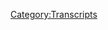 {{DEFAULTSORT:
    #_TRANSCRIPT_0130B:Endgame, Part 2
}}{{Transcript
    | title         = [[130B: Endgame, Part 2]]
    | caption       = [https://knowledgefight.libsyn.com/knowledge-fight-endgame-part-2 Listen to this episode on Libsyn]
    | episodeNumber = [[130B: Endgame, Part 2|130B]]
    | length        = 01:46:58
}}

{{MessageBox
    | header     = Warning: Bot Generated Content
    | text       = This transcript was automatically generated by transcription software and likely contains many mistakes and misattributions. Please check the audio for definitive quotes, attribution, and context.
    | image      = N3yvass4myg91.webp
    | imagewidth = 50px
    | id         = warning
}}

{{TranscriptBlock
    | name      = Unknown Speaker
    | timestamp = 00:00:00.000
    | text      = Hello everybody, welcome back to, this is part two of Knowledge Fight's coverage of Alex Jones's very stupid documentary Endgame.
}}

{{TranscriptBlock
    | name      = Unknown Speaker
    | timestamp = 00:00:07.799
    | text      = I am Dan, the other voice you will hear here in a little bit is my co-host Jordan,
}}

{{TranscriptBlock
    | name      = Unknown Speaker
    | timestamp = 00:00:13.300
    | text      = and like I said, this is part two of our Endgame coverage.
}}

{{TranscriptBlock
    | name      = Unknown Speaker
    | timestamp = 00:00:18.699
    | text      = If you don't want to find part one, if you're weirdly accidentally stumbling into this episode,
}}

{{TranscriptBlock
    | name      = Unknown Speaker
    | timestamp = 00:00:23.899
    | text      = you can find that on our iTunes page, you can just search for Knowledge Fight, it is there.
}}

{{TranscriptBlock
    | name      = Unknown Speaker
    | timestamp = 00:00:28.300
    | text      = I probably wouldn't recommend starting on episode two, but be that as it may,
}}

{{TranscriptBlock
    | name      = Unknown Speaker
    | timestamp = 00:00:32.200
    | text      = when we last left off, Alex Jones was heading to Canada.
}}

{{TranscriptBlock
    | name      = Unknown Speaker
    | timestamp = 00:00:37.399
    | text      = What was he going to do there? Spoiler alert, he's going to check in with the people of Bilderberg and wander around with a bullhorn.
}}

{{TranscriptBlock
    | name      = Unknown Speaker
    | timestamp = 00:00:44.600
    | text      = So, I hope you enjoy that and let's get into it, here goes.
}}

{{TranscriptBlock
    | name      = Unknown Speaker
    | timestamp = 00:00:49.200
    | text      = Andy in Kansas, you're on the air, thanks for holding.
}}

{{TranscriptBlock
    | name      = Unknown Speaker
    | timestamp = 00:00:53.200
    | text      = Hello Alex, I'm a first time caller, I'm a huge fan, I love your work.
}}

{{TranscriptBlock
    | name      = Unknown Speaker
    | timestamp = 00:00:56.500
    | text      = I love you.
}}

{{TranscriptBlock
    | name      = Unknown Speaker
    | timestamp = 00:00:57.000
    | text      = This is Alex Jones goes to Canada.
}}

{{TranscriptBlock
    | name      = Unknown Speaker
    | timestamp = 00:00:59.899
    | text      = Oh no.
}}

{{TranscriptBlock
    | name      = Unknown Speaker
    | timestamp = 00:01:00.700
    | text      = The limos carried royalty, political power brokers, and industrial titans to a secret meeting that will last all weekend.
}}

{{TranscriptBlock
    | name      = Unknown Speaker
    | timestamp = 00:01:08.900
    | text      = It's known as the Bilderberg Group.
}}

{{TranscriptBlock
    | name      = Unknown Speaker
    | timestamp = 00:01:11.799
    | text      = Could their objective be world domination?
}}

{{TranscriptBlock
    | name      = Unknown Speaker
    | timestamp = 00:01:15.200
    | text      = There was a time whenever every newscaster had to have that kind of Ted Koppel voice.
}}

{{TranscriptBlock
    | name      = Unknown Speaker
    | timestamp = 00:01:20.200
    | text      = It's like, who talks like you?
}}

{{TranscriptBlock
    | name      = Unknown Speaker
    | timestamp = 00:01:22.500
    | text      = Ted Koppel.
}}

{{TranscriptBlock
    | name      = Unknown Speaker
    | timestamp = 00:01:23.599
    | text      = Alex Jones uses that clip as like evidence that the Bilderberg Group is looking for world domination.
}}

{{TranscriptBlock
    | name      = Unknown Speaker
    | timestamp = 00:01:29.700
    | text      = When all you have is a news reporter saying, are they?
}}

{{TranscriptBlock
    | name      = Unknown Speaker
    | timestamp = 00:01:33.200
    | text      = Is it?
}}

{{TranscriptBlock
    | name      = Unknown Speaker
    | timestamp = 00:01:33.599
    | text      = Because assholes like Jim Tucker keep telling me it's the case.
}}

{{TranscriptBlock
    | name      = Unknown Speaker
    | timestamp = 00:01:36.200
    | text      = Right.
}}

{{TranscriptBlock
    | name      = Unknown Speaker
    | timestamp = 00:01:39.500
    | text      = Every four years Bilderberg meets in North America, and in June of 2006.
}}

{{TranscriptBlock
    | name      = Unknown Speaker
    | timestamp = 00:01:44.700
    | text      = This is multiple articles from 2003, the last one was from 2015.
}}

{{TranscriptBlock
    | name      = Unknown Speaker
    | timestamp = 00:01:49.099
    | text      = We decided to travel to Ottawa, the capital of Canada.
}}

{{TranscriptBlock
    | name      = Unknown Speaker
    | timestamp = 00:01:52.900
    | text      = Well, that's, but they put it out in the press to make sure you know.
}}

{{TranscriptBlock
    | name      = Unknown Speaker
    | timestamp = 00:02:01.700
    | text      = So many news articles about this secretive meeting.
}}

{{TranscriptBlock
    | name      = Unknown Speaker
    | timestamp = 00:02:04.299
    | text      = Many reporters attempting to cover the group have been harassed, detained, and even...
}}

{{TranscriptBlock
    | name      = Unknown Speaker
    | timestamp = 00:02:08.500
    | text      = This is a meeting of the minds.
}}

{{TranscriptBlock
    | name      = Unknown Speaker
    | timestamp = 00:02:10.099
    | text      = That's a terrible place to freeze frame.
}}

{{TranscriptBlock
    | name      = Unknown Speaker
    | timestamp = 00:02:11.500
    | text      = This is Jim Tucker right here.
}}

{{TranscriptBlock
    | name      = Unknown Speaker
    | timestamp = 00:02:12.800
    | text      = And this is a guy named Daniel Estelin.
}}

{{TranscriptBlock
    | name      = Unknown Speaker
    | timestamp = 00:02:14.900
    | text      = I'm very excited to tell you about him in a little bit.
}}

{{TranscriptBlock
    | name      = Unknown Speaker
    | timestamp = 00:02:16.900
    | text      = Okay, I got you.
}}

{{TranscriptBlock
    | name      = Unknown Speaker
    | timestamp = 00:02:19.400
    | text      = He's a, he's almost as fun as Leo Zagami.
}}

{{TranscriptBlock
    | name      = Unknown Speaker
    | timestamp = 00:02:22.400
    | text      = Not as fun as our friend, I was going to say Hammurabi.
}}

{{TranscriptBlock
    | name      = Unknown Speaker
    | timestamp = 00:02:27.500
    | text      = What's his name?
}}

{{TranscriptBlock
    | name      = Unknown Speaker
    | timestamp = 00:02:30.300
    | text      = Hamamoto.
}}

{{TranscriptBlock
    | name      = Unknown Speaker
    | timestamp = 00:02:33.000
    | text      = I jokingly reassured my cameraman that the horror stories we'd read about were probably exaggerated.
}}

{{TranscriptBlock
    | name      = Unknown Speaker
    | timestamp = 00:02:38.599
    | text      = Definitely.
}}

{{TranscriptBlock
    | name      = Unknown Speaker
    | timestamp = 00:02:39.099
    | text      = I was wrong.
}}

{{TranscriptBlock
    | name      = Unknown Speaker
    | timestamp = 00:02:40.099
    | text      = What?
}}

{{TranscriptBlock
    | name      = Unknown Speaker
    | timestamp = 00:02:42.199
    | text      = We know reporters get detained at airports.
}}

{{TranscriptBlock
    | name      = Unknown Speaker
    | timestamp = 00:02:44.599
    | text      = People aren't let in.
}}

{{TranscriptBlock
    | name      = Unknown Speaker
    | timestamp = 00:02:45.800
    | text      = We know people get sent to the jailhouse in three or four hours.
}}

{{TranscriptBlock
    | name      = Unknown Speaker
    | timestamp = 00:02:49.199
    | text      = It happens every time.
}}

{{TranscriptBlock
    | name      = Unknown Speaker
    | timestamp = 00:02:50.400
    | text      = Well, that and Alex Jones this time.
}}

{{TranscriptBlock
    | name      = Unknown Speaker
    | timestamp = 00:02:53.199
    | text      = They admitted Bilderberg that they've had pressure put on them by the government to heighten security and that that's why all this happened.
}}

{{TranscriptBlock
    | name      = Unknown Speaker
    | timestamp = 00:03:00.500
    | text      = Yes, I was told that by two separate people.
}}

{{TranscriptBlock
    | name      = Unknown Speaker
    | timestamp = 00:03:01.900
    | text      = You're on cocaine.
}}

{{TranscriptBlock
    | name      = Unknown Speaker
    | timestamp = 00:03:03.500
    | text      = They scoured our records for hours yesterday and hours today trying to find something honest.
}}

{{TranscriptBlock
    | name      = Unknown Speaker
    | timestamp = 00:03:09.400
    | text      = And of course there was nothing.
}}

{{TranscriptBlock
    | name      = Unknown Speaker
    | timestamp = 00:03:11.199
    | text      = It was just scary.
}}

{{TranscriptBlock
    | name      = Unknown Speaker
    | timestamp = 00:03:12.099
    | text      = I mean, again, I've been all over the world and I've never seen anything like this.
}}

{{TranscriptBlock
    | name      = Unknown Speaker
    | timestamp = 00:03:15.900
    | text      = It was like hours of humiliation.
}}

{{TranscriptBlock
    | name      = Unknown Speaker
    | timestamp = 00:03:18.300
    | text      = And they said, what are you here for?
}}

{{TranscriptBlock
    | name      = Unknown Speaker
    | timestamp = 00:03:19.900
    | text      = Look at this reenactment.
}}

{{TranscriptBlock
    | name      = Unknown Speaker
    | timestamp = 00:03:21.400
    | text      = Wow.
}}

{{TranscriptBlock
    | name      = Unknown Speaker
    | timestamp = 00:03:22.300
    | text      = Cover the media.
}}

{{TranscriptBlock
    | name      = Unknown Speaker
    | timestamp = 00:03:23.000
    | text      = This is lifetime level stuff.
}}

{{TranscriptBlock
    | name      = Unknown Speaker
    | timestamp = 00:03:24.599
    | text      = It's a parliament.
}}

{{TranscriptBlock
    | name      = Unknown Speaker
    | timestamp = 00:03:25.500
    | text      = I was answering all the questions.
}}

{{TranscriptBlock
    | name      = Unknown Speaker
    | timestamp = 00:03:26.599
    | text      = It's clear I wasn't a threat.
}}

{{TranscriptBlock
    | name      = Unknown Speaker
    | timestamp = 00:03:27.599
    | text      = It was clear I didn't have any criminal record.
}}

{{TranscriptBlock
    | name      = Unknown Speaker
    | timestamp = 00:03:29.000
    | text      = It was clear I was prepped.
}}

{{TranscriptBlock
    | name      = Unknown Speaker
    | timestamp = 00:03:29.900
    | text      = You totally have a criminal record.
}}

{{TranscriptBlock
    | name      = Unknown Speaker
    | timestamp = 00:03:31.800
    | text      = They were going to deny me.
}}

{{TranscriptBlock
    | name      = Unknown Speaker
    | timestamp = 00:03:32.900
    | text      = They told me earlier that I was probably going to be denied.
}}

{{TranscriptBlock
    | name      = Unknown Speaker
    | timestamp = 00:03:36.099
    | text      = And then you guys showed up and everything changed.
}}

{{TranscriptBlock
    | name      = Unknown Speaker
    | timestamp = 00:03:38.800
    | text      = So what's your plan now?
}}

{{TranscriptBlock
    | name      = Unknown Speaker
    | timestamp = 00:03:41.000
    | text      = My plan is to go out and try to interview Jim Tucker.
}}

{{TranscriptBlock
    | name      = Unknown Speaker
    | timestamp = 00:03:46.599
    | text      = So he's going to try and interview Jim Tucker.
}}

{{TranscriptBlock
    | name      = Unknown Speaker
    | timestamp = 00:03:48.199
    | text      = I want to read you.
}}

{{TranscriptBlock
    | name      = Unknown Speaker
    | timestamp = 00:03:48.699
    | text      = That's a shitty plan.
}}

{{TranscriptBlock
    | name      = Unknown Speaker
    | timestamp = 00:03:50.000
    | text      = I want to read you.
}}

{{TranscriptBlock
    | name      = Unknown Speaker
    | timestamp = 00:03:50.900
    | text      = If that's your first salvo back, not a good plan.
}}

{{TranscriptBlock
    | name      = Unknown Speaker
    | timestamp = 00:03:53.900
    | text      = He's a big fan of Jimmy.
}}

{{TranscriptBlock
    | name      = Unknown Speaker
    | timestamp = 00:03:54.800
    | text      = Yeah.
}}

{{TranscriptBlock
    | name      = Unknown Speaker
    | timestamp = 00:03:55.099
    | text      = So the only thing I can find about Alex being detained by Canadian customs is an article
}}

{{TranscriptBlock
    | name      = Unknown Speaker
    | timestamp = 00:04:01.599
    | text      = from written by Paul Joseph Watson on Prison Planet.
}}

{{TranscriptBlock
    | name      = Unknown Speaker
    | timestamp = 00:04:04.599
    | text      = Of course.
}}

{{TranscriptBlock
    | name      = Unknown Speaker
    | timestamp = 00:04:05.199
    | text      = And I want you to raise your hand when you hear the point that seems a little bit out of
}}

{{TranscriptBlock
    | name      = Unknown Speaker
    | timestamp = 00:04:10.900
    | text      = place in this report.
}}

{{TranscriptBlock
    | name      = Unknown Speaker
    | timestamp = 00:04:12.599
    | text      = OK.
}}

{{TranscriptBlock
    | name      = Unknown Speaker
    | timestamp = 00:04:13.400
    | text      = Quote, customs openly told Alex as soon as they brought him into custody that the Bilderberg
}}

{{TranscriptBlock
    | name      = Unknown Speaker
    | timestamp = 00:04:18.100
    | text      = group was aware of his arrival and that this was the reason for his detainment.
}}

{{TranscriptBlock
    | name      = Unknown Speaker
    | timestamp = 00:04:22.000
    | text      = All OK.
}}

{{TranscriptBlock
    | name      = Unknown Speaker
    | timestamp = 00:04:23.399
    | text      = Yes, I forgot that there's multiple points.
}}

{{TranscriptBlock
    | name      = Unknown Speaker
    | timestamp = 00:04:26.800
    | text      = That's one of them, but that's not a big one.
}}

{{TranscriptBlock
    | name      = Unknown Speaker
    | timestamp = 00:04:28.500
    | text      = All right.
}}

{{TranscriptBlock
    | name      = Unknown Speaker
    | timestamp = 00:04:29.000
    | text      = All three members of the team were instantly detained despite going through different
}}

{{TranscriptBlock
    | name      = Unknown Speaker
    | timestamp = 00:04:32.800
    | text      = immigration desks.
}}

{{TranscriptBlock
    | name      = Unknown Speaker
    | timestamp = 00:04:34.300
    | text      = Officials knew everything about Alex, even the fact that George W.
}}

{{TranscriptBlock
    | name      = Unknown Speaker
    | timestamp = 00:04:37.300
    | text      = Bush once had him arrested in 1998.
}}

{{TranscriptBlock
    | name      = Unknown Speaker
    | timestamp = 00:04:39.800
    | text      = It's not strictly speaking.
}}

{{TranscriptBlock
    | name      = Unknown Speaker
    | timestamp = 00:04:40.800
    | text      = What?
}}

{{TranscriptBlock
    | name      = Unknown Speaker
    | timestamp = 00:04:41.600
    | text      = He yelled something at a press conference and police escorted him out and he pretends that
}}

{{TranscriptBlock
    | name      = Unknown Speaker
    | timestamp = 00:04:45.600
    | text      = he got arrested.
}}

{{TranscriptBlock
    | name      = Unknown Speaker
    | timestamp = 00:04:46.199
    | text      = So it wasn't like George W.
}}

{{TranscriptBlock
    | name      = Unknown Speaker
    | timestamp = 00:04:48.100
    | text      = Bush from his ivory tower said, arrest that man.
}}

{{TranscriptBlock
    | name      = Unknown Speaker
    | timestamp = 00:04:51.000
    | text      = No, it was like Alex Jones was an asshole in public.
}}

{{TranscriptBlock
    | name      = Unknown Speaker
    | timestamp = 00:04:54.300
    | text      = And they were like, we can't have you doing this.
}}

{{TranscriptBlock
    | name      = Unknown Speaker
    | timestamp = 00:04:56.000
    | text      = Yeah.
}}

{{TranscriptBlock
    | name      = Unknown Speaker
    | timestamp = 00:04:56.199
    | text      = Yeah.
}}

{{TranscriptBlock
    | name      = Unknown Speaker
    | timestamp = 00:04:56.399
    | text      = You interrupted a speech.
}}

{{TranscriptBlock
    | name      = Unknown Speaker
    | timestamp = 00:04:57.699
    | text      = Gotcha.
}}

{{TranscriptBlock
    | name      = Unknown Speaker
    | timestamp = 00:04:58.199
    | text      = A very different way to word that.
}}

{{TranscriptBlock
    | name      = Unknown Speaker
    | timestamp = 00:04:59.699
    | text      = Yeah, I was screamed at.
}}

{{TranscriptBlock
    | name      = Unknown Speaker
    | timestamp = 00:05:01.100
    | text      = I was cussed at.
}}

{{TranscriptBlock
    | name      = Unknown Speaker
    | timestamp = 00:05:01.899
    | text      = I was interrogated, said Alex.
}}

{{TranscriptBlock
    | name      = Unknown Speaker
    | timestamp = 00:05:03.800
    | text      = Jail threats were issued as officials seized and searched through Alex's equipment for 15
}}

{{TranscriptBlock
    | name      = Unknown Speaker
    | timestamp = 00:05:07.899
    | text      = hours.
}}

{{TranscriptBlock
    | name      = Unknown Speaker
    | timestamp = 00:05:08.699
    | text      = He was told that if any trace of pornography was found on his three computers that he would
}}

{{TranscriptBlock
    | name      = Unknown Speaker
    | timestamp = 00:05:12.699
    | text      = be arrested.
}}

{{TranscriptBlock
    | name      = Unknown Speaker
    | timestamp = 00:05:13.500
    | text      = Is that a Canadian thing?
}}

{{TranscriptBlock
    | name      = Unknown Speaker
    | timestamp = 00:05:15.199
    | text      = Is that a thing that I wasn't aware of?
}}

{{TranscriptBlock
    | name      = Unknown Speaker
    | timestamp = 00:05:16.899
    | text      = No, I don't believe so.
}}

{{TranscriptBlock
    | name      = Unknown Speaker
    | timestamp = 00:05:19.100
    | text      = Don't you think that's a little specific?
}}

{{TranscriptBlock
    | name      = Unknown Speaker
    | timestamp = 00:05:21.399
    | text      = Don't you think that's a little specific?
}}

{{TranscriptBlock
    | name      = Unknown Speaker
    | timestamp = 00:05:22.899
    | text      = So if I understand correctly, Alex really wants you to know he didn't have any porn with
}}

{{TranscriptBlock
    | name      = Unknown Speaker
    | timestamp = 00:05:26.399
    | text      = him.
}}

{{TranscriptBlock
    | name      = Unknown Speaker
    | timestamp = 00:05:26.600
    | text      = That's what I understand correctly.
}}

{{TranscriptBlock
    | name      = Unknown Speaker
    | timestamp = 00:05:28.600
    | text      = Canadian officials.
}}

{{TranscriptBlock
    | name      = Unknown Speaker
    | timestamp = 00:05:30.699
    | text      = One, do not fuck with Bilderberg.
}}

{{TranscriptBlock
    | name      = Unknown Speaker
    | timestamp = 00:05:33.300
    | text      = No, do not fuck with Bilderberg.
}}

{{TranscriptBlock
    | name      = Unknown Speaker
    | timestamp = 00:05:35.100
    | text      = We know who you are.
}}

{{TranscriptBlock
    | name      = Unknown Speaker
    | timestamp = 00:05:36.100
    | text      = We are fucking following you.
}}

{{TranscriptBlock
    | name      = Unknown Speaker
    | timestamp = 00:05:37.699
    | text      = Second, no porn in Canadian.
}}

{{TranscriptBlock
    | name      = Unknown Speaker
    | timestamp = 00:05:40.199
    | text      = If you're going to bring your American porn here.
}}

{{TranscriptBlock
    | name      = Unknown Speaker
    | timestamp = 00:05:43.800
    | text      = If you're going to jacket memories.
}}

{{TranscriptBlock
    | name      = Unknown Speaker
    | timestamp = 00:05:45.600
    | text      = Yeah, I think there is some sort or use our homegrown Canadian porn.
}}

{{TranscriptBlock
    | name      = Unknown Speaker
    | timestamp = 00:05:49.899
    | text      = It's like the customs office.
}}

{{TranscriptBlock
    | name      = Unknown Speaker
    | timestamp = 00:05:51.899
    | text      = You don't want anybody bringing in an outside species of porn.
}}

{{TranscriptBlock
    | name      = Unknown Speaker
    | timestamp = 00:05:56.100
    | text      = It's got it.
}}

{{TranscriptBlock
    | name      = Unknown Speaker
    | timestamp = 00:05:56.600
    | text      = There's terror.
}}

{{TranscriptBlock
    | name      = Unknown Speaker
    | timestamp = 00:05:57.100
    | text      = Yeah, it'll get everywhere.
}}

{{TranscriptBlock
    | name      = Unknown Speaker
    | timestamp = 00:05:58.699
    | text      = Immigration officials seem to take a gleeful satisfaction in detaining the team, claiming
}}

{{TranscriptBlock
    | name      = Unknown Speaker
    | timestamp = 00:06:03.000
    | text      = they were liars and not part of the media.
}}

{{TranscriptBlock
    | name      = Unknown Speaker
    | timestamp = 00:06:05.100
    | text      = That's fair.
}}

{{TranscriptBlock
    | name      = Unknown Speaker
    | timestamp = 00:06:05.899
    | text      = Despite one admitting to having seen Alex Jones's documentary.
}}

{{TranscriptBlock
    | name      = Unknown Speaker
    | timestamp = 00:06:09.100
    | text      = He admitted to it and he still said that he wasn't part of the media.
}}

{{TranscriptBlock
    | name      = Unknown Speaker
    | timestamp = 00:06:13.500
    | text      = Perhaps there was a larger thing.
}}

{{TranscriptBlock
    | name      = Unknown Speaker
    | timestamp = 00:06:15.199
    | text      = Accusations of drugs and weapons smuggling were thrown around without recourse.
}}

{{TranscriptBlock
    | name      = Unknown Speaker
    | timestamp = 00:06:19.199
    | text      = Quote, you Americans shit all over us Canadians and think you can do anything you want to us.
}}

{{TranscriptBlock
    | name      = Unknown Speaker
    | timestamp = 00:06:24.899
    | text      = Said one immigration official who was acting like a drill sergeant.
}}

{{TranscriptBlock
    | name      = Unknown Speaker
    | timestamp = 00:06:27.899
    | text      = I don't believe the story at all.
}}

{{TranscriptBlock
    | name      = Unknown Speaker
    | timestamp = 00:06:30.100
    | text      = I think Alex missed a flight.
}}

{{TranscriptBlock
    | name      = Unknown Speaker
    | timestamp = 00:06:31.600
    | text      = I don't know.
}}

{{TranscriptBlock
    | name      = Unknown Speaker
    | timestamp = 00:06:32.399
    | text      = I think that's what happened.
}}

{{TranscriptBlock
    | name      = Unknown Speaker
    | timestamp = 00:06:33.399
    | text      = I don't know anybody.
}}

{{TranscriptBlock
    | name      = Unknown Speaker
    | timestamp = 00:06:34.899
    | text      = No.
}}

{{TranscriptBlock
    | name      = Unknown Speaker
    | timestamp = 00:06:36.899
    | text      = He showed up late and he had to come up with a reason why I got detained by customs.
}}

{{TranscriptBlock
    | name      = Unknown Speaker
    | timestamp = 00:06:41.399
    | text      = They thought I had porno.
}}

{{TranscriptBlock
    | name      = Unknown Speaker
    | timestamp = 00:06:42.399
    | text      = Of course.
}}

{{TranscriptBlock
    | name      = Unknown Speaker
    | timestamp = 00:06:43.100
    | text      = It's ridiculous.
}}

{{TranscriptBlock
    | name      = Unknown Speaker
    | timestamp = 00:06:44.300
    | text      = Or he had so much porn.
}}

{{TranscriptBlock
    | name      = Unknown Speaker
    | timestamp = 00:06:46.500
    | text      = That's possible too.
}}

{{TranscriptBlock
    | name      = Unknown Speaker
    | timestamp = 00:06:47.500
    | text      = The only explanation for why he would make it that specific is they totally found some porn.
}}

{{TranscriptBlock
    | name      = Unknown Speaker
    | timestamp = 00:06:52.800
    | text      = Yeah.
}}

{{TranscriptBlock
    | name      = Unknown Speaker
    | timestamp = 00:06:53.199
    | text      = And he was like, no, no, no, put that in there.
}}

{{TranscriptBlock
    | name      = Unknown Speaker
    | timestamp = 00:06:55.500
    | text      = Put that in the record.
}}

{{TranscriptBlock
    | name      = Unknown Speaker
    | timestamp = 00:06:56.300
    | text      = They did not find anything.
}}

{{TranscriptBlock
    | name      = Unknown Speaker
    | timestamp = 00:06:57.399
    | text      = Put it in the record.
}}

{{TranscriptBlock
    | name      = Unknown Speaker
    | timestamp = 00:06:58.399
    | text      = Paul, write it down.
}}

{{TranscriptBlock
    | name      = Unknown Speaker
    | timestamp = 00:06:59.300
    | text      = I don't porn.
}}

{{TranscriptBlock
    | name      = Unknown Speaker
    | timestamp = 00:07:01.000
    | text      = Go down to the Bilderberg Group and maybe catch some of them still arriving.
}}

{{TranscriptBlock
    | name      = Unknown Speaker
    | timestamp = 00:07:04.899
    | text      = Try to still make a documentary.
}}

{{TranscriptBlock
    | name      = Unknown Speaker
    | timestamp = 00:07:07.699
    | text      = Life is so hard for you.
}}

{{TranscriptBlock
    | name      = Unknown Speaker
    | timestamp = 00:07:12.600
    | text      = How many times have you watched this documentary?
}}

{{TranscriptBlock
    | name      = Unknown Speaker
    | timestamp = 00:07:14.800
    | text      = They play this throughout most of it.
}}

{{TranscriptBlock
    | name      = Unknown Speaker
    | timestamp = 00:07:16.300
    | text      = Oh boy.
}}

{{TranscriptBlock
    | name      = Unknown Speaker
    | timestamp = 00:07:17.000
    | text      = In the morning, when the Bilderberg Group attendees, the 100 elite on the planet start showing up.
}}

{{TranscriptBlock
    | name      = Unknown Speaker
    | timestamp = 00:07:22.199
    | text      = We're going to be getting here about 3.30 or so and see if we can catch any of the elites coming in.
}}

{{TranscriptBlock
    | name      = Unknown Speaker
    | timestamp = 00:07:34.199
    | text      = Currently, the answer is zero elites.
}}

{{TranscriptBlock
    | name      = Unknown Speaker
    | timestamp = 00:07:36.899
    | text      = Pretty boring.
}}

{{TranscriptBlock
    | name      = Unknown Speaker
    | timestamp = 00:07:37.699
    | text      = They have caught no elites.
}}

{{TranscriptBlock
    | name      = Unknown Speaker
    | timestamp = 00:07:44.000
    | text      = Way more than once Alex is going to get into a conversation of where the property line starts.
}}

{{TranscriptBlock
    | name      = Unknown Speaker
    | timestamp = 00:07:50.100
    | text      = I should warn you about that.
}}

{{TranscriptBlock
    | name      = Unknown Speaker
    | timestamp = 00:07:51.500
    | text      = High drama.
}}

{{TranscriptBlock
    | name      = Unknown Speaker
    | timestamp = 00:07:52.300
    | text      = Yes.
}}

{{TranscriptBlock
    | name      = Unknown Speaker
    | timestamp = 00:07:53.300
    | text      = What do you think is on the agenda for this edition of the Bilderberg Society's New Meeting?
}}

{{TranscriptBlock
    | name      = Unknown Speaker
    | timestamp = 00:07:58.399
    | text      = They're debating the attack on Iran.
}}

{{TranscriptBlock
    | name      = Unknown Speaker
    | timestamp = 00:08:00.300
    | text      = They're talking about how to take out Hugo Chavez.
}}

{{TranscriptBlock
    | name      = Unknown Speaker
    | timestamp = 00:08:02.699
    | text      = They're talking about how to get the American Union in that destroys Canadian, US,
}}

{{TranscriptBlock
    | name      = Unknown Speaker
    | timestamp = 00:08:06.800
    | text      = and Mexican sovereignty.
}}

{{TranscriptBlock
    | name      = Unknown Speaker
    | timestamp = 00:08:08.199
    | text      = So we're talking about the death of Canada is what's happening in there right now.
}}

{{TranscriptBlock
    | name      = Unknown Speaker
    | timestamp = 00:08:11.399
    | text      = Can I get a couple more?
}}

{{TranscriptBlock
    | name      = Unknown Speaker
    | timestamp = 00:08:13.000
    | text      = The death of your sovereignty is happening in there right now.
}}

{{TranscriptBlock
    | name      = Unknown Speaker
    | timestamp = 00:08:14.699
    | text      = CNN has even reported that these individuals have put out policy reports through the Council on Foreign Relations
}}

{{TranscriptBlock
    | name      = Unknown Speaker
    | timestamp = 00:08:21.300
    | text      = that writes their scholarly white papers to end the United States, to end Canada, and to end Mexico.
}}

{{TranscriptBlock
    | name      = Unknown Speaker
    | timestamp = 00:08:27.699
    | text      = What about everybody else?
}}

{{TranscriptBlock
    | name      = Unknown Speaker
    | timestamp = 00:08:29.800
    | text      = About 10 have come in.
}}

{{TranscriptBlock
    | name      = Unknown Speaker
    | timestamp = 00:08:30.800
    | text      = Later.
}}

{{TranscriptBlock
    | name      = Unknown Speaker
    | timestamp = 00:08:31.500
    | text      = They going to be fine?
}}

{{TranscriptBlock
    | name      = Unknown Speaker
    | timestamp = 00:08:32.299
    | text      = Later.
}}

{{TranscriptBlock
    | name      = Unknown Speaker
    | timestamp = 00:08:33.600
    | text      = Is it in that order?
}}

{{TranscriptBlock
    | name      = Unknown Speaker
    | timestamp = 00:08:34.399
    | text      = They've been coming in slowly in typically big black cars with what appears to be bulletproof glass.
}}

{{TranscriptBlock
    | name      = Unknown Speaker
    | timestamp = 00:08:40.399
    | text      = That's generally just a guess.
}}

{{TranscriptBlock
    | name      = Unknown Speaker
    | timestamp = 00:08:42.399
    | text      = We're being kept well back from the building by an awful lot of security people.
}}

{{TranscriptBlock
    | name      = Unknown Speaker
    | timestamp = 00:08:49.399
    | text      = But, you know, there'll be more securities as this thing develops.
}}

{{TranscriptBlock
    | name      = Unknown Speaker
    | timestamp = 00:08:51.899
    | text      = Just a reminder, stay off the truck.
}}

{{TranscriptBlock
    | name      = Unknown Speaker
    | timestamp = 00:08:54.399
    | text      = I am, I am.
}}

{{TranscriptBlock
    | name      = Unknown Speaker
    | timestamp = 00:08:55.399
    | text      = This is the line.
}}

{{TranscriptBlock
    | name      = Unknown Speaker
    | timestamp = 00:08:56.399
    | text      = We checked for the city.
}}

{{TranscriptBlock
    | name      = Unknown Speaker
    | timestamp = 00:08:57.399
    | text      = Here you are.
}}

{{TranscriptBlock
    | name      = Unknown Speaker
    | timestamp = 00:08:58.399
    | text      = This is one.
}}

{{TranscriptBlock
    | name      = Unknown Speaker
    | timestamp = 00:08:59.399
    | text      = Yes.
}}

{{TranscriptBlock
    | name      = Unknown Speaker
    | timestamp = 00:09:00.399
    | text      = Okay.
}}

{{TranscriptBlock
    | name      = Unknown Speaker
    | timestamp = 00:09:03.399
    | text      = This is going to be a bit of the next, like, 10 minutes.
}}

{{TranscriptBlock
    | name      = Unknown Speaker
    | timestamp = 00:09:06.399
    | text      = A lot of them taking pictures of people.
}}

{{TranscriptBlock
    | name      = Unknown Speaker
    | timestamp = 00:09:09.399
    | text      = This is not particularly riveting footage.
}}

{{TranscriptBlock
    | name      = Unknown Speaker
    | timestamp = 00:09:12.399
    | text      = There's literally nothing substantive.
}}

{{TranscriptBlock
    | name      = Unknown Speaker
    | timestamp = 00:09:14.399
    | text      = I want to go back to whenever he was just showing random ass pictures of World War II.
}}

{{TranscriptBlock
    | name      = Unknown Speaker
    | timestamp = 00:09:18.399
    | text      = It would be out at 8.30 in the morning.
}}

{{TranscriptBlock
    | name      = Unknown Speaker
    | timestamp = 00:09:20.399
    | text      = And so, of course, I complied to what they wanted.
}}

{{TranscriptBlock
    | name      = Unknown Speaker
    | timestamp = 00:09:22.399
    | text      = I wasn't happy about it because I had been tired.
}}

{{TranscriptBlock
    | name      = Unknown Speaker
    | timestamp = 00:09:24.399
    | text      = I drove quite a long way.
}}

{{TranscriptBlock
    | name      = Unknown Speaker
    | timestamp = 00:09:26.399
    | text      = You know you're an asshole.
}}

{{TranscriptBlock
    | name      = Unknown Speaker
    | timestamp = 00:09:27.399
    | text      = Then I went down to have something to eat.
}}

{{TranscriptBlock
    | name      = Unknown Speaker
    | timestamp = 00:09:29.399
    | text      = And I just saw a bunch of security here.
}}

{{TranscriptBlock
    | name      = Unknown Speaker
    | timestamp = 00:09:31.399
    | text      = And I was wondering what was going on.
}}

{{TranscriptBlock
    | name      = Unknown Speaker
    | timestamp = 00:09:33.399
    | text      = And I asked questions.
}}

{{TranscriptBlock
    | name      = Unknown Speaker
    | timestamp = 00:09:35.399
    | text      = And they said that they were having a wedding or they were having some sort of reception.
}}

{{TranscriptBlock
    | name      = Unknown Speaker
    | timestamp = 00:09:40.399
    | text      = So I decided to ask a couple more questions because I thought it was kind of weird.
}}

{{TranscriptBlock
    | name      = Unknown Speaker
    | timestamp = 00:09:45.399
    | text      = And then I saw them from my hotel window.
}}

{{TranscriptBlock
    | name      = Unknown Speaker
    | timestamp = 00:09:48.399
    | text      = He's just a guy?
}}

{{TranscriptBlock
    | name      = Unknown Speaker
    | timestamp = 00:09:49.399
    | text      = He's like, hey, you got a room for tonight?
}}

{{TranscriptBlock
    | name      = Unknown Speaker
    | timestamp = 00:09:52.399
    | text      = And they're like, no.
}}

{{TranscriptBlock
    | name      = Unknown Speaker
    | timestamp = 00:09:53.399
    | text      = He's like, why not?
}}

{{TranscriptBlock
    | name      = Unknown Speaker
    | timestamp = 00:09:54.399
    | text      = In front of the hotel, it looked like combing the hotel.
}}

{{TranscriptBlock
    | name      = Unknown Speaker
    | timestamp = 00:09:58.399
    | text      = So I kind of was wondering what was going on.
}}

{{TranscriptBlock
    | name      = Unknown Speaker
    | timestamp = 00:10:01.399
    | text      = And I left.
}}

{{TranscriptBlock
    | name      = Unknown Speaker
    | timestamp = 00:10:02.399
    | text      = Where is this guy from?
}}

{{TranscriptBlock
    | name      = Unknown Speaker
    | timestamp = 00:10:03.399
    | text      = I got up this morning.
}}

{{TranscriptBlock
    | name      = Unknown Speaker
    | timestamp = 00:10:04.399
    | text      = I think it's Canadian.
}}

{{TranscriptBlock
    | name      = Unknown Speaker
    | timestamp = 00:10:05.399
    | text      = He's a Canadian accent.
}}

{{TranscriptBlock
    | name      = Unknown Speaker
    | timestamp = 00:10:06.399
    | text      = I checked out.
}}

{{TranscriptBlock
    | name      = Unknown Speaker
    | timestamp = 00:10:07.399
    | text      = He's not Canadian.
}}

{{TranscriptBlock
    | name      = Unknown Speaker
    | timestamp = 00:10:08.399
    | text      = And the fellow that I spoke with, the last fellow I spoke with said, well, he's in the newspaper.
}}

{{TranscriptBlock
    | name      = Unknown Speaker
    | timestamp = 00:10:13.399
    | text      = Well, I didn't have to wait because there was a group of people out here telling me everything that was going on.
}}

{{TranscriptBlock
    | name      = Unknown Speaker
    | timestamp = 00:10:18.399
    | text      = Through a bullhorn.
}}

{{TranscriptBlock
    | name      = Unknown Speaker
    | timestamp = 00:10:22.399
    | text      = They're not fooling anybody any longer.
}}

{{TranscriptBlock
    | name      = Unknown Speaker
    | timestamp = 00:10:24.399
    | text      = When you've got this many cops, you know, and detaining Alex Jones at the border.
}}

{{TranscriptBlock
    | name      = Unknown Speaker
    | timestamp = 00:10:29.399
    | text      = Oh, you can't be detaining Alex Jones at the border.
}}

{{TranscriptBlock
    | name      = Unknown Speaker
    | timestamp = 00:10:32.399
    | text      = But it does help build this narrative.
}}

{{TranscriptBlock
    | name      = Unknown Speaker
    | timestamp = 00:10:34.399
    | text      = It's the perfect beginning to Alex Jones going to Bilderberg.
}}

{{TranscriptBlock
    | name      = Unknown Speaker
    | timestamp = 00:10:37.399
    | text      = Yeah, you're going to jail like Ken Lay.
}}

{{TranscriptBlock
    | name      = Unknown Speaker
    | timestamp = 00:10:39.399
    | text      = If he made it there with no incident, how boring would that be?
}}

{{TranscriptBlock
    | name      = Unknown Speaker
    | timestamp = 00:10:43.399
    | text      = He probably started some shit.
}}

{{TranscriptBlock
    | name      = Unknown Speaker
    | timestamp = 00:10:44.399
    | text      = He had to.
}}

{{TranscriptBlock
    | name      = Unknown Speaker
    | timestamp = 00:10:45.399
    | text      = That's another possibility.
}}

{{TranscriptBlock
    | name      = Unknown Speaker
    | timestamp = 00:10:46.399
    | text      = He went through security and was like, do you know who I am?
}}

{{TranscriptBlock
    | name      = Unknown Speaker
    | timestamp = 00:10:49.399
    | text      = I've got a bomb named Alex Jones, but they're not a real bomb.
}}

{{TranscriptBlock
    | name      = Unknown Speaker
    | timestamp = 00:10:52.399
    | text      = It's a truth bomb.
}}

{{TranscriptBlock
    | name      = Unknown Speaker
    | timestamp = 00:10:54.399
    | text      = Or he missed his flight.
}}

{{TranscriptBlock
    | name      = Unknown Speaker
    | timestamp = 00:10:56.399
    | text      = Always does throughout history.
}}

{{TranscriptBlock
    | name      = Unknown Speaker
    | timestamp = 00:10:58.399
    | text      = He's just threatening people through closed windows.
}}

{{TranscriptBlock
    | name      = Unknown Speaker
    | timestamp = 00:11:07.399
    | text      = So what's the drama here?
}}

{{TranscriptBlock
    | name      = Unknown Speaker
    | timestamp = 00:11:09.399
    | text      = Is the narrative going to be him breaking into the Bilderberg and then he finds out all the information and then that's that?
}}

{{TranscriptBlock
    | name      = Unknown Speaker
    | timestamp = 00:11:17.399
    | text      = Good God, no.
}}

{{TranscriptBlock
    | name      = Unknown Speaker
    | timestamp = 00:11:18.399
    | text      = Like, what are we doing here?
}}

{{TranscriptBlock
    | name      = Unknown Speaker
    | timestamp = 00:11:20.399
    | text      = He's taking pictures of people. That's it.
}}

{{TranscriptBlock
    | name      = Unknown Speaker
    | timestamp = 00:11:22.399
    | text      = It doesn't evolve.
}}

{{TranscriptBlock
    | name      = Unknown Speaker
    | timestamp = 00:11:24.399
    | text      = This is it.
}}

{{TranscriptBlock
    | name      = Unknown Speaker
    | timestamp = 00:11:25.399
    | text      = Yeah.
}}

{{TranscriptBlock
    | name      = Unknown Speaker
    | timestamp = 00:11:26.399
    | text      = There's no further. He doesn't get in.
}}

{{TranscriptBlock
    | name      = Unknown Speaker
    | timestamp = 00:11:27.399
    | text      = Jim Tucker talks to him drunk at a bar.
}}

{{TranscriptBlock
    | name      = Unknown Speaker
    | timestamp = 00:11:29.399
    | text      = That's what happens next.
}}

{{TranscriptBlock
    | name      = Unknown Speaker
    | timestamp = 00:11:31.399
    | text      = Spoiler alert.
}}

{{TranscriptBlock
    | name      = Unknown Speaker
    | timestamp = 00:11:33.399
    | text      = As well as the head of its steering committee.
}}

{{TranscriptBlock
    | name      = Unknown Speaker
    | timestamp = 00:11:36.399
    | text      = We looked him up on Google.
}}

{{TranscriptBlock
    | name      = Unknown Speaker
    | timestamp = 00:11:39.399
    | text      = The committee he heads selects and invites each year's attendees.
}}

{{TranscriptBlock
    | name      = Unknown Speaker
    | timestamp = 00:11:44.399
    | text      = So what?
}}

{{TranscriptBlock
    | name      = Unknown Speaker
    | timestamp = 00:11:45.399
    | text      = In the last decade, the list of attendees has been leaked to reporters by moles on the inside.
}}

{{TranscriptBlock
    | name      = Unknown Speaker
    | timestamp = 00:11:50.399
    | text      = You would think that you would believe in these rich people having a right of association.
}}

{{TranscriptBlock
    | name      = Unknown Speaker
    | timestamp = 00:11:55.399
    | text      = Jim Tucker has been covering the Bilderberg meetings for over 30 years.
}}

{{TranscriptBlock
    | name      = Unknown Speaker
    | timestamp = 00:11:58.399
    | text      = Not if they're plotting the end of cowboy hats.
}}

{{TranscriptBlock
    | name      = Unknown Speaker
    | timestamp = 00:12:02.399
    | text      = What if they're not?
}}

{{TranscriptBlock
    | name      = Unknown Speaker
    | timestamp = 00:12:03.399
    | text      = We travel back to our hotel to see if Jim Tucker received the 2006 list.
}}

{{TranscriptBlock
    | name      = Unknown Speaker
    | timestamp = 00:12:07.399
    | text      = Jimmy, you got the list? Jimmy!
}}

{{TranscriptBlock
    | name      = Unknown Speaker
    | timestamp = 00:12:09.399
    | text      = We're almost a quarter of the way through.
}}

{{TranscriptBlock
    | name      = Unknown Speaker
    | timestamp = 00:12:11.399
    | text      = Oh boy.
}}

{{TranscriptBlock
    | name      = Unknown Speaker
    | timestamp = 00:12:12.399
    | text      = Sort of.
}}

{{TranscriptBlock
    | name      = Unknown Speaker
    | timestamp = 00:12:13.399
    | text      = Seven and a half more hours to go.
}}

{{TranscriptBlock
    | name      = Unknown Speaker
    | timestamp = 00:12:15.399
    | text      = That's not possible.
}}

{{TranscriptBlock
    | name      = Unknown Speaker
    | timestamp = 00:12:17.399
    | text      = Who in hell is Bilderberg?
}}

{{TranscriptBlock
    | name      = Unknown Speaker
    | timestamp = 00:12:19.399
    | text      = I spent 20 happy years with metropolitan newspapers.
}}

{{TranscriptBlock
    | name      = Unknown Speaker
    | timestamp = 00:12:23.399
    | text      = All the wires are clicking in my ear.
}}

{{TranscriptBlock
    | name      = Unknown Speaker
    | timestamp = 00:12:26.399
    | text      = That could not happen without me knowing about it.
}}

{{TranscriptBlock
    | name      = Unknown Speaker
    | timestamp = 00:12:29.399
    | text      = The thing that first impressed me most was caused in 1957 by the late, great Westbrook Pegler.
}}

{{TranscriptBlock
    | name      = Unknown Speaker
    | timestamp = 00:12:36.399
    | text      = Widely syndicated columnist.
}}

{{TranscriptBlock
    | name      = Unknown Speaker
    | timestamp = 00:12:38.399
    | text      = So, this is fun because Alex Jones once again has insert citation here in the bibliography.
}}

{{TranscriptBlock
    | name      = Unknown Speaker
    | timestamp = 00:12:43.399
    | text      = Westbrook Pegler.
}}

{{TranscriptBlock
    | name      = Unknown Speaker
    | timestamp = 00:12:44.399
    | text      = More funny names.
}}

{{TranscriptBlock
    | name      = Unknown Speaker
    | timestamp = 00:12:45.399
    | text      = God damn it, Dan.
}}

{{TranscriptBlock
    | name      = Unknown Speaker
    | timestamp = 00:12:47.399
    | text      = So, Jim Tucker found out about the Bilderberg group from reading Westbrook Pegler.
}}

{{TranscriptBlock
    | name      = Unknown Speaker
    | timestamp = 00:12:54.399
    | text      = So, here's some fun stuff about Westbrook Pegler.
}}

{{TranscriptBlock
    | name      = Unknown Speaker
    | timestamp = 00:12:57.399
    | text      = He was a columnist in the 50s and 60s.
}}

{{TranscriptBlock
    | name      = Unknown Speaker
    | timestamp = 00:13:00.399
    | text      = Well, from what I can see right now just on the screen, in the 50s or 60s this was an older white man with the name Westbrook Pegler.
}}

{{TranscriptBlock
    | name      = Unknown Speaker
    | timestamp = 00:13:11.399
    | text      = So, I assume he was very progressive on race issues.
}}

{{TranscriptBlock
    | name      = Unknown Speaker
    | timestamp = 00:13:14.399
    | text      = Pegler hated FDR's New Deal and was aggressively anti-union.
}}

{{TranscriptBlock
    | name      = Unknown Speaker
    | timestamp = 00:13:18.399
    | text      = Quote, Pegler compared union advocates of the closed shop to Hitler's goose steppers.
}}

{{TranscriptBlock
    | name      = Unknown Speaker
    | timestamp = 00:13:24.399
    | text      = By the 1950s, however, Pegler was showing some nostalgia for the Third Reich.
}}

{{TranscriptBlock
    | name      = Unknown Speaker
    | timestamp = 00:13:28.399
    | text      = His proposal for smashing the AF of L and the CIO was for the state to take them over.
}}

{{TranscriptBlock
    | name      = Unknown Speaker
    | timestamp = 00:13:35.399
    | text      = Quote, yes, that would be fascism, he wrote, but I, who detest fascism, see advantages in such fascism.
}}

{{TranscriptBlock
    | name      = Unknown Speaker
    | timestamp = 00:13:43.399
    | text      = Which is great. He advocates fascism.
}}

{{TranscriptBlock
    | name      = Unknown Speaker
    | timestamp = 00:13:45.399
    | text      = That's not, I'm not fascist, but that's not okay.
}}

{{TranscriptBlock
    | name      = Unknown Speaker
    | timestamp = 00:13:49.399
    | text      = But they are unions.
}}

{{TranscriptBlock
    | name      = Unknown Speaker
    | timestamp = 00:13:51.399
    | text      = Look, I hate, I can't stand racism in any form and I think it's a terrible idea.
}}

{{TranscriptBlock
    | name      = Unknown Speaker
    | timestamp = 00:13:57.399
    | text      = But if the government were to take over black people, that would be fine.
}}

{{TranscriptBlock
    | name      = Unknown Speaker
    | timestamp = 00:14:01.399
    | text      = It's funny you bring up racism.
}}

{{TranscriptBlock
    | name      = Unknown Speaker
    | timestamp = 00:14:03.399
    | text      = In November 1963, at the height of the civil rights movement, he wrote, quote, it is clearly...
}}

{{TranscriptBlock
    | name      = Unknown Speaker
    | timestamp = 00:14:10.399
    | text      = This isn't going to be a win for me, Dan.
}}

{{TranscriptBlock
    | name      = Unknown Speaker
    | timestamp = 00:14:11.399
    | text      = It's clearly the Bowden duty of all intelligent Americans to proclaim and practice bigotry.
}}

{{TranscriptBlock
    | name      = Unknown Speaker
    | timestamp = 00:14:16.399
    | text      = That's...
}}

{{TranscriptBlock
    | name      = Unknown Speaker
    | timestamp = 00:14:18.399
    | text      = That's weird.
}}

{{TranscriptBlock
    | name      = Unknown Speaker
    | timestamp = 00:14:19.399
    | text      = That's a strange thing to say.
}}

{{TranscriptBlock
    | name      = Unknown Speaker
    | timestamp = 00:14:21.399
    | text      = He embraced the label racist. Quote, a common but false synonym for Nazi used by the bigots of New York.
}}

{{TranscriptBlock
    | name      = Unknown Speaker
    | timestamp = 00:14:29.399
    | text      = Which is something that the alt-right says now.
}}

{{TranscriptBlock
    | name      = Unknown Speaker
    | timestamp = 00:14:32.399
    | text      = Wait.
}}

{{TranscriptBlock
    | name      = Unknown Speaker
    | timestamp = 00:14:33.399
    | text      = That's an argument that the alt-right has co-opted now. He was making that in 1950.
}}

{{TranscriptBlock
    | name      = Unknown Speaker
    | timestamp = 00:14:38.399
    | text      = So he's doing the only racist call you racist kind of thing?
}}

{{TranscriptBlock
    | name      = Unknown Speaker
    | timestamp = 00:14:42.399
    | text      = Totally. He's a progenitor of that.
}}

{{TranscriptBlock
    | name      = Unknown Speaker
    | timestamp = 00:14:44.399
    | text      = God.
}}

{{TranscriptBlock
    | name      = Unknown Speaker
    | timestamp = 00:14:45.399
    | text      = He's way ahead of the curve.
}}

{{TranscriptBlock
    | name      = Unknown Speaker
    | timestamp = 00:14:46.399
    | text      = Let's kill him.
}}

{{TranscriptBlock
    | name      = Unknown Speaker
    | timestamp = 00:14:47.399
    | text      = He also had a habit of calling Jews geese because they hiss when they talk, gulp down everything before them, and foul everything in their wake.
}}

{{TranscriptBlock
    | name      = Unknown Speaker
    | timestamp = 00:14:55.399
    | text      = Haha.
}}

{{TranscriptBlock
    | name      = Unknown Speaker
    | timestamp = 00:14:56.399
    | text      = I mean, that's probably not how you should go about that.
}}

{{TranscriptBlock
    | name      = Unknown Speaker
    | timestamp = 00:15:02.399
    | text      = It's not good for a column.
}}

{{TranscriptBlock
    | name      = Unknown Speaker
    | timestamp = 00:15:04.399
    | text      = Also, you can't just make that up.
}}

{{TranscriptBlock
    | name      = Unknown Speaker
    | timestamp = 00:15:06.399
    | text      = So, uh...
}}

{{TranscriptBlock
    | name      = Unknown Speaker
    | timestamp = 00:15:07.399
    | text      = You can't just be...
}}

{{TranscriptBlock
    | name      = Unknown Speaker
    | timestamp = 00:15:08.399
    | text      = No, Jews do hiss.
}}

{{TranscriptBlock
    | name      = Unknown Speaker
    | timestamp = 00:15:09.399
    | text      = What is he trying to be? What is he trying to be? He's starting a meme? He's trying to be an iconoclast? Fuck you, man.
}}

{{TranscriptBlock
    | name      = Unknown Speaker
    | timestamp = 00:15:14.399
    | text      = Well, it's interesting. Actually, his anti-Semitism has a very easily traced back beginning.
}}

{{TranscriptBlock
    | name      = Unknown Speaker
    | timestamp = 00:15:19.399
    | text      = It turns out that his anti-Semitism was based almost entirely on a 1949 libel case brought against him by journalist Quentin Reynolds, who he accused of lying and being immoral and a coward.
}}

{{TranscriptBlock
    | name      = Unknown Speaker
    | timestamp = 00:15:31.399
    | text      = Right.
}}

{{TranscriptBlock
    | name      = Unknown Speaker
    | timestamp = 00:15:32.399
    | text      = So he was very...
}}

{{TranscriptBlock
    | name      = Unknown Speaker
    | timestamp = 00:15:33.399
    | text      = I never said that. I just said that I hated Jews. How dare you, sir? How dare you say such libelous things?
}}

{{TranscriptBlock
    | name      = Unknown Speaker
    | timestamp = 00:15:39.399
    | text      = He was very much guilty of libel, and the court found him guilty, and he lost the case along with $175,000 in 1949, which is the largest settlement or largest punitive damage ever at that point for a libel case.
}}

{{TranscriptBlock
    | name      = Unknown Speaker
    | timestamp = 00:15:55.399
    | text      = Fuck yeah.
}}

{{TranscriptBlock
    | name      = Unknown Speaker
    | timestamp = 00:15:56.399
    | text      = Because they found that he had malicious intent.
}}

{{TranscriptBlock
    | name      = Unknown Speaker
    | timestamp = 00:15:58.399
    | text      = Fuck yeah.
}}

{{TranscriptBlock
    | name      = Unknown Speaker
    | timestamp = 00:15:59.399
    | text      = So the lawyer...
}}

{{TranscriptBlock
    | name      = Unknown Speaker
    | timestamp = 00:16:00.399
    | text      = Fuck you, Pegler.
}}

{{TranscriptBlock
    | name      = Unknown Speaker
    | timestamp = 00:16:01.399
    | text      = The lawyer in the case was a guy named Louis Niezer, who was Jewish, and Pegler viewed the circumstances as, quote, the Jewish world versus Pegler.
}}

{{TranscriptBlock
    | name      = Unknown Speaker
    | timestamp = 00:16:08.399
    | text      = Again, a reminder, Pegler was very guilty of libel.
}}

{{TranscriptBlock
    | name      = Unknown Speaker
    | timestamp = 00:16:13.399
    | text      = So, columnist Heywood Bro...
}}

{{TranscriptBlock
    | name      = Unknown Speaker
    | timestamp = 00:16:15.399
    | text      = These Jews always making me follow the laws.
}}

{{TranscriptBlock
    | name      = Unknown Speaker
    | timestamp = 00:16:18.399
    | text      = So he ended up working for King Features, which was owned by Hearst Publishing.
}}

{{TranscriptBlock
    | name      = Unknown Speaker
    | timestamp = 00:16:23.399
    | text      = Well, definitely not anti-Semitic then.
}}

{{TranscriptBlock
    | name      = Unknown Speaker
    | timestamp = 00:16:25.399
    | text      = He was fired by them in 1962 because he gave a speech that took the piss out of the Hearst family.
}}

{{TranscriptBlock
    | name      = Unknown Speaker
    | timestamp = 00:16:30.399
    | text      = He started screaming about how they were a bunch of assholes and it was a kiddie toy and soda fountain company and all this, so they fired him.
}}

{{TranscriptBlock
    | name      = Unknown Speaker
    | timestamp = 00:16:38.399
    | text      = And then he began writing for the American Opinion, which was put out by the John Birch Society, but he was...
}}

{{TranscriptBlock
    | name      = Unknown Speaker
    | timestamp = 00:16:43.399
    | text      = Boy, if you say all those words together in a sentence, it makes me unhappy.
}}

{{TranscriptBlock
    | name      = Unknown Speaker
    | timestamp = 00:16:47.399
    | text      = This is going to make you weirdly kind of happy, maybe, just because it's so crazy.
}}

{{TranscriptBlock
    | name      = Unknown Speaker
    | timestamp = 00:16:52.399
    | text      = So wait, he was too crazy for the John Birch Society?
}}

{{TranscriptBlock
    | name      = Unknown Speaker
    | timestamp = 00:16:55.399
    | text      = He got fired by the John Birch Society.
}}

{{TranscriptBlock
    | name      = Unknown Speaker
    | timestamp = 00:16:56.399
    | text      = Yes!
}}

{{TranscriptBlock
    | name      = Unknown Speaker
    | timestamp = 00:16:58.399
    | text      = Alright, well now that I know that we're dealing with world-class crazy, now I'm back on board.
}}

{{TranscriptBlock
    | name      = Unknown Speaker
    | timestamp = 00:17:03.399
    | text      = They asked him to stop writing for them because he's too extreme.
}}

{{TranscriptBlock
    | name      = Unknown Speaker
    | timestamp = 00:17:07.400
    | text      = So anyway, there's one quote that I found by this guy, columnist Heywood Broan, who wrote about Westbrook Pegler that I thought this quote was really fascinating.
}}

{{TranscriptBlock
    | name      = Unknown Speaker
    | timestamp = 00:17:19.400
    | text      = Quote, the tragedy of J. Westbrook Pegler consists of the fact that by nature he is not the man he pretends to be.
}}

{{TranscriptBlock
    | name      = Unknown Speaker
    | timestamp = 00:17:26.400
    | text      = He is in fact naughty by nature.
}}

{{TranscriptBlock
    | name      = Unknown Speaker
    | timestamp = 00:17:27.400
    | text      = His native sympathies are wide and deep.
}}

{{TranscriptBlock
    | name      = Unknown Speaker
    | timestamp = 00:17:30.400
    | text      = When he's aroused about some ancient wrong, he can be more eloquent than any newspaper man I know.
}}

{{TranscriptBlock
    | name      = Unknown Speaker
    | timestamp = 00:17:35.400
    | text      = The point of that, it just reminds me of Alex.
}}

{{TranscriptBlock
    | name      = Unknown Speaker
    | timestamp = 00:17:39.400
    | text      = He's not the man he presents himself to be.
}}

{{TranscriptBlock
    | name      = Unknown Speaker
    | timestamp = 00:17:42.400
    | text      = Whenever he gets aroused by native superstitions and ancient wrongs, he ends up being super eloquent and having a great talent that is just false.
}}

{{TranscriptBlock
    | name      = Unknown Speaker
    | timestamp = 00:17:53.400
    | text      = So anyway, I read that and I thought, hey, that's my boy Alex there.
}}

{{TranscriptBlock
    | name      = Unknown Speaker
    | timestamp = 00:17:57.400
    | text      = It sounds like Westbrook Pegler was an asshole.
}}

{{TranscriptBlock
    | name      = Unknown Speaker
    | timestamp = 00:18:00.400
    | text      = Totally.
}}

{{TranscriptBlock
    | name      = Unknown Speaker
    | timestamp = 00:18:01.400
    | text      = Yeah.
}}

{{TranscriptBlock
    | name      = Unknown Speaker
    | timestamp = 00:18:02.400
    | text      = And the history tracks with that.
}}

{{TranscriptBlock
    | name      = Unknown Speaker
    | timestamp = 00:18:04.400
    | text      = Yeah.
}}

{{TranscriptBlock
    | name      = Unknown Speaker
    | timestamp = 00:18:05.400
    | text      = And so the idea that he was writing about...
}}

{{TranscriptBlock
    | name      = Unknown Speaker
    | timestamp = 00:18:07.400
    | text      = Do you have any of his columns?
}}

{{TranscriptBlock
    | name      = Unknown Speaker
    | timestamp = 00:18:08.400
    | text      = I bet they're horrendous.
}}

{{TranscriptBlock
    | name      = Unknown Speaker
    | timestamp = 00:18:10.400
    | text      = I couldn't find any complete columns, but I found a lot of excerpts of them.
}}

{{TranscriptBlock
    | name      = Unknown Speaker
    | timestamp = 00:18:13.400
    | text      = Yeah.
}}

{{TranscriptBlock
    | name      = Unknown Speaker
    | timestamp = 00:18:14.400
    | text      = Like I said, there's a lot of that bigotry in there.
}}

{{TranscriptBlock
    | name      = Unknown Speaker
    | timestamp = 00:18:16.400
    | text      = Right.
}}

{{TranscriptBlock
    | name      = Unknown Speaker
    | timestamp = 00:18:17.400
    | text      = But it's interesting, he transformed over time.
}}

{{TranscriptBlock
    | name      = Unknown Speaker
    | timestamp = 00:18:18.400
    | text      = After that 1949 lawsuit, he got fucking way worse.
}}

{{TranscriptBlock
    | name      = Unknown Speaker
    | timestamp = 00:18:23.400
    | text      = Before, he voted for FDR the first time around.
}}

{{TranscriptBlock
    | name      = Unknown Speaker
    | timestamp = 00:18:26.400
    | text      = It had some inclinations towards moderation, but that all went away.
}}

{{TranscriptBlock
    | name      = Unknown Speaker
    | timestamp = 00:18:32.400
    | text      = It's weird.
}}

{{TranscriptBlock
    | name      = Unknown Speaker
    | timestamp = 00:18:33.400
    | text      = It's crazy stuff.
}}

{{TranscriptBlock
    | name      = Unknown Speaker
    | timestamp = 00:18:34.400
    | text      = He even advocated against antisemitism in World War II times.
}}

{{TranscriptBlock
    | name      = Unknown Speaker
    | timestamp = 00:18:40.400
    | text      = He wrote columns that allegorically talked about how he...
}}

{{TranscriptBlock
    | name      = Unknown Speaker
    | timestamp = 00:18:44.400
    | text      = Well, yeah, but he wasn't advocating against antisemitism.
}}

{{TranscriptBlock
    | name      = Unknown Speaker
    | timestamp = 00:18:48.400
    | text      = He was advocating against how everybody was doing it.
}}

{{TranscriptBlock
    | name      = Unknown Speaker
    | timestamp = 00:18:52.400
    | text      = You can't be practicing that form of popular antisemitism.
}}

{{TranscriptBlock
    | name      = Unknown Speaker
    | timestamp = 00:18:56.400
    | text      = He was the first guy who was like, dude, I've been doing this the right way.
}}

{{TranscriptBlock
    | name      = Unknown Speaker
    | timestamp = 00:18:59.400
    | text      = You guys fucking...
}}

{{TranscriptBlock
    | name      = Unknown Speaker
    | timestamp = 00:19:00.400
    | text      = This pissy little bullshit antisemitism?
}}

{{TranscriptBlock
    | name      = Unknown Speaker
    | timestamp = 00:19:03.400
    | text      = Yeah.
}}

{{TranscriptBlock
    | name      = Unknown Speaker
    | timestamp = 00:19:04.400
    | text      = Oh, just a genocide?
}}

{{TranscriptBlock
    | name      = Unknown Speaker
    | timestamp = 00:19:05.400
    | text      = No.
}}

{{TranscriptBlock
    | name      = Unknown Speaker
    | timestamp = 00:19:06.400
    | text      = Fuck you.
}}

{{TranscriptBlock
    | name      = Unknown Speaker
    | timestamp = 00:19:07.400
    | text      = That petty ass shit.
}}

{{TranscriptBlock
    | name      = Unknown Speaker
    | timestamp = 00:19:08.400
    | text      = We're going farther.
}}

{{TranscriptBlock
    | name      = Unknown Speaker
    | timestamp = 00:19:09.400
    | text      = We're building time machines.
}}

{{TranscriptBlock
    | name      = Unknown Speaker
    | timestamp = 00:19:10.400
    | text      = We're not going to genocide anybody.
}}

{{TranscriptBlock
    | name      = Unknown Speaker
    | timestamp = 00:19:12.400
    | text      = We're never going to have existed in the first place.
}}

{{TranscriptBlock
    | name      = Unknown Speaker
    | timestamp = 00:19:15.400
    | text      = That's some real antisemitism right there.
}}

{{TranscriptBlock
    | name      = Unknown Speaker
    | timestamp = 00:19:17.400
    | text      = That's good.
}}

{{TranscriptBlock
    | name      = Unknown Speaker
    | timestamp = 00:19:18.400
    | text      = Yeah, exactly.
}}

{{TranscriptBlock
    | name      = Unknown Speaker
    | timestamp = 00:19:19.400
    | text      = That's Pegler level.
}}

{{TranscriptBlock
    | name      = Unknown Speaker
    | timestamp = 00:19:20.400
    | text      = Absolutely.
}}

{{TranscriptBlock
    | name      = Unknown Speaker
    | timestamp = 00:19:21.400
    | text      = So anyway, the fact that he was writing about the Bilderberg Group in 1950, whatever, doesn't
}}

{{TranscriptBlock
    | name      = Unknown Speaker
    | timestamp = 00:19:25.400
    | text      = really...
}}

{{TranscriptBlock
    | name      = Unknown Speaker
    | timestamp = 00:19:26.400
    | text      = Whatever he was writing isn't true.
}}

{{TranscriptBlock
    | name      = Unknown Speaker
    | timestamp = 00:19:27.400
    | text      = So the idea that it turned on Jim Tucker to go on a 27-year crusade to find out nothing
}}

{{TranscriptBlock
    | name      = Unknown Speaker
    | timestamp = 00:19:34.400
    | text      = and write fan fiction about them makes me incredibly sad.
}}

{{TranscriptBlock
    | name      = Unknown Speaker
    | timestamp = 00:19:38.400
    | text      = It makes me so bummed out.
}}

{{TranscriptBlock
    | name      = Unknown Speaker
    | timestamp = 00:19:40.400
    | text      = How is Jim doing?
}}

{{TranscriptBlock
    | name      = Unknown Speaker
    | timestamp = 00:19:41.400
    | text      = He's dead.
}}

{{TranscriptBlock
    | name      = Unknown Speaker
    | timestamp = 00:19:42.400
    | text      = No, I mean...
}}

{{TranscriptBlock
    | name      = Unknown Speaker
    | timestamp = 00:19:43.400
    | text      = Well, okay.
}}

{{TranscriptBlock
    | name      = Unknown Speaker
    | timestamp = 00:19:44.400
    | text      = At the time of this...
}}

{{TranscriptBlock
    | name      = Unknown Speaker
    | timestamp = 00:19:45.400
    | text      = No, he was dead at the time.
}}

{{TranscriptBlock
    | name      = Unknown Speaker
    | timestamp = 00:19:46.400
    | text      = He's dead now.
}}

{{TranscriptBlock
    | name      = Unknown Speaker
    | timestamp = 00:19:47.400
    | text      = When did he die?
}}

{{TranscriptBlock
    | name      = Unknown Speaker
    | timestamp = 00:19:48.400
    | text      = He's dead now.
}}

{{TranscriptBlock
    | name      = Unknown Speaker
    | timestamp = 00:19:49.400
    | text      = I don't remember.
}}

{{TranscriptBlock
    | name      = Unknown Speaker
    | timestamp = 00:19:50.400
    | text      = Do you think he felt...
}}

{{TranscriptBlock
    | name      = Unknown Speaker
    | timestamp = 00:19:51.400
    | text      = If you watch documentaries with him, he's chain smoking and drunk half the time.
}}

{{TranscriptBlock
    | name      = Unknown Speaker
    | timestamp = 00:19:54.900
    | text      = Yeah, I know.
}}

{{TranscriptBlock
    | name      = Unknown Speaker
    | timestamp = 00:19:55.900
    | text      = That sounds great.
}}

{{TranscriptBlock
    | name      = Unknown Speaker
    | timestamp = 00:19:56.900
    | text      = Yeah, I know.
}}

{{TranscriptBlock
    | name      = Unknown Speaker
    | timestamp = 00:19:57.900
    | text      = Yeah, I'm on board.
}}

{{TranscriptBlock
    | name      = Unknown Speaker
    | timestamp = 00:19:58.900
    | text      = Says the guy who just finished a cigarette and is about to crack a beer.
}}

{{TranscriptBlock
    | name      = Unknown Speaker
    | timestamp = 00:20:02.400
    | text      = He wrote two lengthy columns about how approximately 100 leaders of international finance, heads
}}

{{TranscriptBlock
    | name      = Unknown Speaker
    | timestamp = 00:20:10.400
    | text      = of state...
}}

{{TranscriptBlock
    | name      = Unknown Speaker
    | timestamp = 00:20:11.400
    | text      = He's got a glass of whiskey in that hand.
}}

{{TranscriptBlock
    | name      = Unknown Speaker
    | timestamp = 00:20:12.400
    | text      = Public officials were meeting behind armed guards to close doors on Jekyll Island sealed
}}

{{TranscriptBlock
    | name      = Unknown Speaker
    | timestamp = 00:20:18.400
    | text      = off.
}}

{{TranscriptBlock
    | name      = Unknown Speaker
    | timestamp = 00:20:19.400
    | text      = Jekyll Island?
}}

{{TranscriptBlock
    | name      = Unknown Speaker
    | timestamp = 00:20:20.400
    | text      = What are these powerful...
}}

{{TranscriptBlock
    | name      = Unknown Speaker
    | timestamp = 00:20:21.400
    | text      = Federal Reserve-type nonsense.
}}

{{TranscriptBlock
    | name      = Unknown Speaker
    | timestamp = 00:20:22.400
    | text      = And why is it so secret?
}}

{{TranscriptBlock
    | name      = Unknown Speaker
    | timestamp = 00:20:23.400
    | text      = That story.
}}

{{TranscriptBlock
    | name      = Unknown Speaker
    | timestamp = 00:20:24.400
    | text      = Why does it have armed guards outside?
}}

{{TranscriptBlock
    | name      = Unknown Speaker
    | timestamp = 00:20:25.400
    | text      = Why is it sealed off?
}}

{{TranscriptBlock
    | name      = Unknown Speaker
    | timestamp = 00:20:26.400
    | text      = That book, Beast of Jekyll Island.
}}

{{TranscriptBlock
    | name      = Unknown Speaker
    | timestamp = 00:20:27.400
    | text      = The newspapers totally ignore it.
}}

{{TranscriptBlock
    | name      = Unknown Speaker
    | timestamp = 00:20:29.400
    | text      = Not a word.
}}

{{TranscriptBlock
    | name      = Unknown Speaker
    | timestamp = 00:20:31.400
    | text      = Total blackout in the United States.
}}

{{TranscriptBlock
    | name      = Unknown Speaker
    | timestamp = 00:20:33.400
    | text      = This man makes me so sad.
}}

{{TranscriptBlock
    | name      = Unknown Speaker
    | timestamp = 00:20:35.400
    | text      = Since then, I've never stopped pursuing...
}}

{{TranscriptBlock
    | name      = Unknown Speaker
    | timestamp = 00:20:38.400
    | text      = It's a nice hat, though.
}}

{{TranscriptBlock
    | name      = Unknown Speaker
    | timestamp = 00:20:39.400
    | text      = ...the whole international...
}}

{{TranscriptBlock
    | name      = Unknown Speaker
    | timestamp = 00:20:40.400
    | text      = That's a lie.
}}

{{TranscriptBlock
    | name      = Unknown Speaker
    | timestamp = 00:20:41.400
    | text      = ...cancer organization...
}}

{{TranscriptBlock
    | name      = Unknown Speaker
    | timestamp = 00:20:42.400
    | text      = That is not a...
}}

{{TranscriptBlock
    | name      = Unknown Speaker
    | timestamp = 00:20:43.400
    | text      = ...led by Rockefeller's...
}}

{{TranscriptBlock
    | name      = Unknown Speaker
    | timestamp = 00:20:44.400
    | text      = How dare you.
}}

{{TranscriptBlock
    | name      = Unknown Speaker
    | timestamp = 00:20:45.400
    | text      = ...and Rothschild's...
}}

{{TranscriptBlock
    | name      = Unknown Speaker
    | timestamp = 00:20:46.400
    | text      = That hurts me.
}}

{{TranscriptBlock
    | name      = Unknown Speaker
    | timestamp = 00:20:47.400
    | text      = ...as they manipulate the world for their own selfish interest.
}}

{{TranscriptBlock
    | name      = Unknown Speaker
    | timestamp = 00:20:51.400
    | text      = Such a bummer.
}}

{{TranscriptBlock
    | name      = Unknown Speaker
    | timestamp = 00:20:52.400
    | text      = Jim, you've been waiting on the list.
}}

{{TranscriptBlock
    | name      = Unknown Speaker
    | timestamp = 00:20:55.400
    | text      = You normally get it on the first day.
}}

{{TranscriptBlock
    | name      = Unknown Speaker
    | timestamp = 00:21:00.400
    | text      = You haven't gotten it.
}}

{{TranscriptBlock
    | name      = Unknown Speaker
    | timestamp = 00:21:01.400
    | text      = We're told it might come in today.
}}

{{TranscriptBlock
    | name      = Unknown Speaker
    | timestamp = 00:21:02.400
    | text      = How important is that list?
}}

{{TranscriptBlock
    | name      = Unknown Speaker
    | timestamp = 00:21:03.400
    | text      = So important.
}}

{{TranscriptBlock
    | name      = Unknown Speaker
    | timestamp = 00:21:04.400
    | text      = It's absolutely essential, although identifying people outside as we always do is important.
}}

{{TranscriptBlock
    | name      = Unknown Speaker
    | timestamp = 00:21:08.400
    | text      = It's important to find out who is not on your own list.
}}

{{TranscriptBlock
    | name      = Unknown Speaker
    | timestamp = 00:21:12.400
    | text      = That's how we practice photography.
}}

{{TranscriptBlock
    | name      = Unknown Speaker
    | timestamp = 00:21:13.400
    | text      = In recent years, someone from Europe has sent a machine copy with a letterhead and so forth
}}

{{TranscriptBlock
    | name      = Unknown Speaker
    | timestamp = 00:21:19.400
    | text      = without identifying himself.
}}

{{TranscriptBlock
    | name      = Unknown Speaker
    | timestamp = 00:21:21.400
    | text      = So far, I haven't heard from him.
}}

{{TranscriptBlock
    | name      = Unknown Speaker
    | timestamp = 00:21:27.400
    | text      = Got that license plate there.
}}

{{TranscriptBlock
    | name      = Unknown Speaker
    | timestamp = 00:21:30.400
    | text      = Base sex done.
}}

{{TranscriptBlock
    | name      = Unknown Speaker
    | timestamp = 00:21:35.400
    | text      = That was so great watching him get into the car footage.
}}

{{TranscriptBlock
    | name      = Unknown Speaker
    | timestamp = 00:21:37.400
    | text      = Assume that name in 1954.
}}

{{TranscriptBlock
    | name      = Unknown Speaker
    | timestamp = 00:21:38.400
    | text      = Stretch it out.
}}

{{TranscriptBlock
    | name      = Unknown Speaker
    | timestamp = 00:21:39.400
    | text      = Their first meeting as Bilderberg at the Bilderberg Hotel.
}}

{{TranscriptBlock
    | name      = Unknown Speaker
    | timestamp = 00:21:44.400
    | text      = It's a little bit like Shakespeare's As You Like It.
}}

{{TranscriptBlock
    | name      = Unknown Speaker
    | timestamp = 00:21:47.400
    | text      = They say to Shakespeare, what do you want to call this book?
}}

{{TranscriptBlock
    | name      = Unknown Speaker
    | timestamp = 00:21:49.400
    | text      = He says, As You Like It, meaning...
}}

{{TranscriptBlock
    | name      = Unknown Speaker
    | timestamp = 00:21:51.400
    | text      = That's so not true.
}}

{{TranscriptBlock
    | name      = Unknown Speaker
    | timestamp = 00:21:52.400
    | text      = That's not how that...
}}

{{TranscriptBlock
    | name      = Unknown Speaker
    | timestamp = 00:21:54.400
    | text      = That's not true at all.
}}

{{TranscriptBlock
    | name      = Unknown Speaker
    | timestamp = 00:21:56.400
    | text      = Don't.
}}

{{TranscriptBlock
    | name      = Unknown Speaker
    | timestamp = 00:21:57.400
    | text      = It's very clear what As You Like It is named after.
}}

{{TranscriptBlock
    | name      = Unknown Speaker
    | timestamp = 00:22:00.400
    | text      = No.
}}

{{TranscriptBlock
    | name      = Unknown Speaker
    | timestamp = 00:22:01.400
    | text      = Jesus Christ.
}}

{{TranscriptBlock
    | name      = Unknown Speaker
    | timestamp = 00:22:02.400
    | text      = He's just making up lore.
}}

{{TranscriptBlock
    | name      = Unknown Speaker
    | timestamp = 00:22:03.400
    | text      = Why are you doing that?
}}

{{TranscriptBlock
    | name      = Unknown Speaker
    | timestamp = 00:22:05.400
    | text      = It's so clear that...
}}

{{TranscriptBlock
    | name      = Unknown Speaker
    | timestamp = 00:22:06.400
    | text      = You're already...
}}

{{TranscriptBlock
    | name      = Unknown Speaker
    | timestamp = 00:22:07.400
    | text      = Well, I mean, fuck it.
}}

{{TranscriptBlock
    | name      = Unknown Speaker
    | timestamp = 00:22:08.400
    | text      = You're already making up everything else, fucking Gopher Broke.
}}

{{TranscriptBlock
    | name      = Unknown Speaker
    | timestamp = 00:22:11.400
    | text      = Shakespeare said...
}}

{{TranscriptBlock
    | name      = Unknown Speaker
    | timestamp = 00:22:12.400
    | text      = The intention of As You Like It is you can take this play however you want to.
}}

{{TranscriptBlock
    | name      = Unknown Speaker
    | timestamp = 00:22:17.400
    | text      = It's literally As You Like It.
}}

{{TranscriptBlock
    | name      = Unknown Speaker
    | timestamp = 00:22:18.400
    | text      = It's in the epilogue of the play.
}}

{{TranscriptBlock
    | name      = Unknown Speaker
    | timestamp = 00:22:20.400
    | text      = Yeah.
}}

{{TranscriptBlock
    | name      = Unknown Speaker
    | timestamp = 00:22:21.400
    | text      = Whatever you want to call it.
}}

{{TranscriptBlock
    | name      = Unknown Speaker
    | timestamp = 00:22:22.400
    | text      = Shakespeare was not huge on subtlety.
}}

{{TranscriptBlock
    | name      = Unknown Speaker
    | timestamp = 00:22:24.400
    | text      = No.
}}

{{TranscriptBlock
    | name      = Unknown Speaker
    | timestamp = 00:22:25.400
    | text      = It's not a random name.
}}

{{TranscriptBlock
    | name      = Unknown Speaker
    | timestamp = 00:22:26.400
    | text      = No.
}}

{{TranscriptBlock
    | name      = Unknown Speaker
    | timestamp = 00:22:27.400
    | text      = As You Like It in the final has nothing to do with the play.
}}

{{TranscriptBlock
    | name      = Unknown Speaker
    | timestamp = 00:22:29.400
    | text      = So that's how the Bilderberg came out of their name.
}}

{{TranscriptBlock
    | name      = Unknown Speaker
    | timestamp = 00:22:32.400
    | text      = It's named after the hotel they met in.
}}

{{TranscriptBlock
    | name      = Unknown Speaker
    | timestamp = 00:22:34.400
    | text      = It's named after Shakespeare's As You Like It.
}}

{{TranscriptBlock
    | name      = Unknown Speaker
    | timestamp = 00:22:36.400
    | text      = For half a century, the money class had been meeting, but they decided they have to meet
}}

{{TranscriptBlock
    | name      = Unknown Speaker
    | timestamp = 00:22:41.400
    | text      = systematically every year, well planned in advance, in addition to other smaller meetings
}}

{{TranscriptBlock
    | name      = Unknown Speaker
    | timestamp = 00:22:47.400
    | text      = throughout the year.
}}

{{TranscriptBlock
    | name      = Unknown Speaker
    | timestamp = 00:22:50.400
    | text      = This is great footage.
}}

{{TranscriptBlock
    | name      = Unknown Speaker
    | timestamp = 00:22:51.400
    | text      = So did.
}}

{{TranscriptBlock
    | name      = Unknown Speaker
    | timestamp = 00:22:52.400
    | text      = We're just driving around.
}}

{{TranscriptBlock
    | name      = Unknown Speaker
    | timestamp = 00:22:53.400
    | text      = Something I don't...
}}

{{TranscriptBlock
    | name      = Unknown Speaker
    | timestamp = 00:22:54.400
    | text      = This is like an episode of Cops where everybody is just bored.
}}

{{TranscriptBlock
    | name      = Unknown Speaker
    | timestamp = 00:22:57.400
    | text      = Something I don't know if they cover is the fact that they always...
}}

{{TranscriptBlock
    | name      = Unknown Speaker
    | timestamp = 00:23:00.400
    | text      = Like the Bilderberg group always meets at a hotel that has a golf course.
}}

{{TranscriptBlock
    | name      = Unknown Speaker
    | timestamp = 00:23:04.400
    | text      = Well, yeah.
}}

{{TranscriptBlock
    | name      = Unknown Speaker
    | timestamp = 00:23:05.400
    | text      = And it's like, no, no, but that's not because they play golf.
}}

{{TranscriptBlock
    | name      = Unknown Speaker
    | timestamp = 00:23:08.400
    | text      = It's not because they get together and just have recreational activities.
}}

{{TranscriptBlock
    | name      = Unknown Speaker
    | timestamp = 00:23:11.400
    | text      = It's because golf is the metaphorical symbol for Satan.
}}

{{TranscriptBlock
    | name      = Unknown Speaker
    | timestamp = 00:23:15.400
    | text      = Right.
}}

{{TranscriptBlock
    | name      = Unknown Speaker
    | timestamp = 00:23:16.400
    | text      = Everybody knows this.
}}

{{TranscriptBlock
    | name      = Unknown Speaker
    | timestamp = 00:23:17.400
    | text      = Absolutely.
}}

{{TranscriptBlock
    | name      = Unknown Speaker
    | timestamp = 00:23:18.400
    | text      = That's why Rory McIlroy is the devil.
}}

{{TranscriptBlock
    | name      = Unknown Speaker
    | timestamp = 00:23:21.400
    | text      = Indeed.
}}

{{TranscriptBlock
    | name      = Unknown Speaker
    | timestamp = 00:23:22.400
    | text      = I think we proved that at Bilderberg 20 years ago.
}}

{{TranscriptBlock
    | name      = Unknown Speaker
    | timestamp = 00:23:24.400
    | text      = I'm just glad I remembered a golfer not named Tiger Woods.
}}

{{TranscriptBlock
    | name      = Unknown Speaker
    | timestamp = 00:23:27.400
    | text      = Vijay Singh.
}}

{{TranscriptBlock
    | name      = Unknown Speaker
    | timestamp = 00:23:28.400
    | text      = Bubba Watson.
}}

{{TranscriptBlock
    | name      = Unknown Speaker
    | timestamp = 00:23:30.400
    | text      = Why would that...
}}

{{TranscriptBlock
    | name      = Unknown Speaker
    | timestamp = 00:23:31.400
    | text      = Why is Vijay Singh coming out of nowhere?
}}

{{TranscriptBlock
    | name      = Unknown Speaker
    | timestamp = 00:23:33.400
    | text      = Because I liked him.
}}

{{TranscriptBlock
    | name      = Unknown Speaker
    | timestamp = 00:23:34.400
    | text      = I thought he was cool.
}}

{{TranscriptBlock
    | name      = Unknown Speaker
    | timestamp = 00:23:35.400
    | text      = He has a good name.
}}

{{TranscriptBlock
    | name      = Unknown Speaker
    | timestamp = 00:23:36.400
    | text      = Anyway, let's get back to this.
}}

{{TranscriptBlock
    | name      = Unknown Speaker
    | timestamp = 00:23:37.400
    | text      = Okay.
}}

{{TranscriptBlock
    | name      = Unknown Speaker
    | timestamp = 00:23:38.400
    | text      = This is a right turn, Jim.
}}

{{TranscriptBlock
    | name      = Unknown Speaker
    | timestamp = 00:23:43.400
    | text      = Essential footage.
}}

{{TranscriptBlock
    | name      = Unknown Speaker
    | timestamp = 00:23:44.400
    | text      = The riveting.
}}

{{TranscriptBlock
    | name      = Unknown Speaker
    | timestamp = 00:23:45.400
    | text      = Are you sure we're going in the right direction footage?
}}

{{TranscriptBlock
    | name      = Unknown Speaker
    | timestamp = 00:23:49.400
    | text      = I would have made some drops.
}}

{{TranscriptBlock
    | name      = Unknown Speaker
    | timestamp = 00:23:50.400
    | text      = This is the global government.
}}

{{TranscriptBlock
    | name      = Unknown Speaker
    | timestamp = 00:23:51.400
    | text      = They are setting the world agenda inside right now.
}}

{{TranscriptBlock
    | name      = Unknown Speaker
    | timestamp = 00:23:54.400
    | text      = They're deciding on whether or not there will be a war with Iran.
}}

{{TranscriptBlock
    | name      = Unknown Speaker
    | timestamp = 00:23:58.400
    | text      = They're deciding whether or not taxes will increase, whether oil prices will be suppressed
}}

{{TranscriptBlock
    | name      = Unknown Speaker
    | timestamp = 00:24:04.400
    | text      = or increased.
}}

{{TranscriptBlock
    | name      = Unknown Speaker
    | timestamp = 00:24:05.400
    | text      = And we're deciding on whether to go to KFC.
}}

{{TranscriptBlock
    | name      = Unknown Speaker
    | timestamp = 00:24:08.400
    | text      = There's much more on the agenda that we'll be finding out in full at the same time.
}}

{{TranscriptBlock
    | name      = Unknown Speaker
    | timestamp = 00:24:11.400
    | text      = That's the same hat.
}}

{{TranscriptBlock
    | name      = Unknown Speaker
    | timestamp = 00:24:12.400
    | text      = Keep track of that.
}}

{{TranscriptBlock
    | name      = Unknown Speaker
    | timestamp = 00:24:13.400
    | text      = Those are the three items that are heavy on their list this year.
}}

{{TranscriptBlock
    | name      = Unknown Speaker
    | timestamp = 00:24:15.400
    | text      = He's got one hat.
}}

{{TranscriptBlock
    | name      = Unknown Speaker
    | timestamp = 00:24:16.400
    | text      = That's a good hat.
}}

{{TranscriptBlock
    | name      = Unknown Speaker
    | timestamp = 00:24:18.400
    | text      = That's liable.
}}

{{TranscriptBlock
    | name      = Unknown Speaker
    | timestamp = 00:24:19.400
    | text      = We've been over this.
}}

{{TranscriptBlock
    | name      = Unknown Speaker
    | timestamp = 00:24:20.400
    | text      = This is Jim Tucker, ladies and gentlemen.
}}

{{TranscriptBlock
    | name      = Unknown Speaker
    | timestamp = 00:24:23.400
    | text      = 27 years covering these crooks.
}}

{{TranscriptBlock
    | name      = Unknown Speaker
    | timestamp = 00:24:26.400
    | text      = Whoa!
}}

{{TranscriptBlock
    | name      = Unknown Speaker
    | timestamp = 00:24:27.400
    | text      = The media said it was crazy.
}}

{{TranscriptBlock
    | name      = Unknown Speaker
    | timestamp = 00:24:28.400
    | text      = It didn't exist.
}}

{{TranscriptBlock
    | name      = Unknown Speaker
    | timestamp = 00:24:29.400
    | text      = Why are you guys shaking his hand?
}}

{{TranscriptBlock
    | name      = Unknown Speaker
    | timestamp = 00:24:31.400
    | text      = 120 of the world's most powerful men.
}}

{{TranscriptBlock
    | name      = Unknown Speaker
    | timestamp = 00:24:32.400
    | text      = Who necessarily said it didn't exist?
}}

{{TranscriptBlock
    | name      = Unknown Speaker
    | timestamp = 00:24:34.400
    | text      = It's a state from Europe.
}}

{{TranscriptBlock
    | name      = Unknown Speaker
    | timestamp = 00:24:35.400
    | text      = I'm not going to talk to you about that.
}}

{{TranscriptBlock
    | name      = Unknown Speaker
    | timestamp = 00:24:36.400
    | text      = High officials of the United States government, Treasury, White House, state, defense.
}}

{{TranscriptBlock
    | name      = Unknown Speaker
    | timestamp = 00:24:40.400
    | text      = They're setting the world agenda now.
}}

{{TranscriptBlock
    | name      = Unknown Speaker
    | timestamp = 00:24:42.400
    | text      = Okay.
}}

{{TranscriptBlock
    | name      = Unknown Speaker
    | timestamp = 00:24:43.400
    | text      = The reason they want secrecy is because they're doing evil.
}}

{{TranscriptBlock
    | name      = Unknown Speaker
    | timestamp = 00:24:47.400
    | text      = Evil is done under the cover of darkness.
}}

{{TranscriptBlock
    | name      = Unknown Speaker
    | timestamp = 00:24:49.400
    | text      = That's an assumption.
}}

{{TranscriptBlock
    | name      = Unknown Speaker
    | timestamp = 00:24:50.400
    | text      = Good works are done in the sunshine.
}}

{{TranscriptBlock
    | name      = Unknown Speaker
    | timestamp = 00:24:51.400
    | text      = It's a trite, nonsense aphorism.
}}

{{TranscriptBlock
    | name      = Unknown Speaker
    | timestamp = 00:24:54.400
    | text      = A lot of secret things are done in private.
}}

{{TranscriptBlock
    | name      = Unknown Speaker
    | timestamp = 00:24:57.400
    | text      = Hi, how you doing?
}}

{{TranscriptBlock
    | name      = Unknown Speaker
    | timestamp = 00:24:58.400
    | text      = Or a lot of good things are done in private.
}}

{{TranscriptBlock
    | name      = Unknown Speaker
    | timestamp = 00:25:00.400
    | text      = Excuse me.
}}

{{TranscriptBlock
    | name      = Unknown Speaker
    | timestamp = 00:25:01.400
    | text      = Jim has a question for you.
}}

{{TranscriptBlock
    | name      = Unknown Speaker
    | timestamp = 00:25:02.400
    | text      = A lot of private things are done in evil.
}}

{{TranscriptBlock
    | name      = Unknown Speaker
    | timestamp = 00:25:03.400
    | text      = We need to move off the property.
}}

{{TranscriptBlock
    | name      = Unknown Speaker
    | timestamp = 00:25:04.400
    | text      = Is that private property?
}}

{{TranscriptBlock
    | name      = Unknown Speaker
    | timestamp = 00:25:05.400
    | text      = Sure.
}}

{{TranscriptBlock
    | name      = Unknown Speaker
    | timestamp = 00:25:06.400
    | text      = Is it public property?
}}

{{TranscriptBlock
    | name      = Unknown Speaker
    | timestamp = 00:25:07.400
    | text      = Oh yeah, we are cooperating.
}}

{{TranscriptBlock
    | name      = Unknown Speaker
    | timestamp = 00:25:08.400
    | text      = Thank you.
}}

{{TranscriptBlock
    | name      = Unknown Speaker
    | timestamp = 00:25:09.400
    | text      = Right onto the sidewalk.
}}

{{TranscriptBlock
    | name      = Unknown Speaker
    | timestamp = 00:25:10.400
    | text      = Yeah, there's no implication that we aren't cooperating.
}}

{{TranscriptBlock
    | name      = Unknown Speaker
    | timestamp = 00:25:11.400
    | text      = Right onto the sidewalk.
}}

{{TranscriptBlock
    | name      = Unknown Speaker
    | timestamp = 00:25:12.400
    | text      = Can you stay there please?
}}

{{TranscriptBlock
    | name      = Unknown Speaker
    | timestamp = 00:25:13.400
    | text      = Sure, yeah, thank you.
}}

{{TranscriptBlock
    | name      = Unknown Speaker
    | timestamp = 00:25:14.400
    | text      = Jim has a question for you.
}}

{{TranscriptBlock
    | name      = Unknown Speaker
    | timestamp = 00:25:15.400
    | text      = Sure, yeah, thank you.
}}

{{TranscriptBlock
    | name      = Unknown Speaker
    | timestamp = 00:25:16.400
    | text      = Again, I need you to stay right on the sidewalk.
}}

{{TranscriptBlock
    | name      = Unknown Speaker
    | timestamp = 00:25:19.400
    | text      = Yeah.
}}

{{TranscriptBlock
    | name      = Unknown Speaker
    | timestamp = 00:25:20.400
    | text      = We actually checked with the city.
}}

{{TranscriptBlock
    | name      = Unknown Speaker
    | timestamp = 00:25:21.400
    | text      = The property line is actually right here.
}}

{{TranscriptBlock
    | name      = Unknown Speaker
    | timestamp = 00:25:22.400
    | text      = Really?
}}

{{TranscriptBlock
    | name      = Unknown Speaker
    | timestamp = 00:25:23.400
    | text      = Also, that's good.
}}

{{TranscriptBlock
    | name      = Unknown Speaker
    | timestamp = 00:25:24.400
    | text      = Cool.
}}

{{TranscriptBlock
    | name      = Unknown Speaker
    | timestamp = 00:25:25.400
    | text      = The property line is actually right here.
}}

{{TranscriptBlock
    | name      = Unknown Speaker
    | timestamp = 00:25:26.400
    | text      = Cool.
}}

{{TranscriptBlock
    | name      = Unknown Speaker
    | timestamp = 00:25:27.400
    | text      = All right, dude.
}}

{{TranscriptBlock
    | name      = Unknown Speaker
    | timestamp = 00:25:28.400
    | text      = A lot of mustaches.
}}

{{TranscriptBlock
    | name      = Unknown Speaker
    | timestamp = 00:25:29.400
    | text      = We got a call from the head of security that you were being a dick, so we're just going
}}

{{TranscriptBlock
    | name      = Unknown Speaker
    | timestamp = 00:25:33.799
    | text      = to push you a little bit.
}}

{{TranscriptBlock
    | name      = Unknown Speaker
    | timestamp = 00:25:34.799
    | text      = We are on the verge of a global transformation.
}}

{{TranscriptBlock
    | name      = Unknown Speaker
    | timestamp = 00:25:36.299
    | text      = All we need is the right major crisis, and the nations will accept the new world order.
}}

{{TranscriptBlock
    | name      = Unknown Speaker
    | timestamp = 00:25:40.960
    | text      = David Rockefeller.
}}

{{TranscriptBlock
    | name      = Unknown Speaker
    | timestamp = 00:25:41.960
    | text      = As is now becoming apparent.
}}

{{TranscriptBlock
    | name      = Unknown Speaker
    | timestamp = 00:25:43.960
    | text      = Okay, so we've got a quote on screen that says a lot of words, and boy, they have the
}}

{{TranscriptBlock
    | name      = Unknown Speaker
    | timestamp = 00:25:51.680
    | text      = new world order in them.
}}

{{TranscriptBlock
    | name      = Unknown Speaker
    | timestamp = 00:25:53.119
    | text      = That's a bad sign.
}}

{{TranscriptBlock
    | name      = Unknown Speaker
    | timestamp = 00:25:55.079
    | text      = There's a big crisis.
}}

{{TranscriptBlock
    | name      = Unknown Speaker
    | timestamp = 00:25:56.539
    | text      = Crisis doesn't sound like a good thing.
}}

{{TranscriptBlock
    | name      = Unknown Speaker
    | timestamp = 00:25:57.539
    | text      = We need the right one.
}}

{{TranscriptBlock
    | name      = Unknown Speaker
    | timestamp = 00:25:58.539
    | text      = We need the right crisis.
}}

{{TranscriptBlock
    | name      = Unknown Speaker
    | timestamp = 00:25:59.539
    | text      = Which implies that we're going to maybe do it.
}}

{{TranscriptBlock
    | name      = Unknown Speaker
    | timestamp = 00:26:00.799
    | text      = We're going to make a war.
}}

{{TranscriptBlock
    | name      = Unknown Speaker
    | timestamp = 00:26:01.799
    | text      = Yeah.
}}

{{TranscriptBlock
    | name      = Unknown Speaker
    | timestamp = 00:26:02.799
    | text      = We're going to do, we're going to manufacture-
}}

{{TranscriptBlock
    | name      = Unknown Speaker
    | timestamp = 00:26:03.799
    | text      = Problem of a reaction solution.
}}

{{TranscriptBlock
    | name      = Unknown Speaker
    | timestamp = 00:26:04.799
    | text      = We're going to manufacture-
}}

{{TranscriptBlock
    | name      = Unknown Speaker
    | timestamp = 00:26:05.799
    | text      = The Hegelian dialect.
}}

{{TranscriptBlock
    | name      = Unknown Speaker
    | timestamp = 00:26:06.799
    | text      = That is, it's a great quote, and now that you've got that quote from David Rockefeller-
}}

{{TranscriptBlock
    | name      = Unknown Speaker
    | timestamp = 00:26:11.680
    | text      = Man, it's damning.
}}

{{TranscriptBlock
    | name      = Unknown Speaker
    | timestamp = 00:26:12.680
    | text      = I want to present sure that it's from David Rockefeller-
}}

{{TranscriptBlock
    | name      = Unknown Speaker
    | timestamp = 00:26:15.359
    | text      = Damn it.
}}

{{TranscriptBlock
    | name      = Unknown Speaker
    | timestamp = 00:26:16.359
    | text      = Damn it.
}}

{{TranscriptBlock
    | name      = Unknown Speaker
    | timestamp = 00:26:17.359
    | text      = We know that everything that Alex has said is true.
}}

{{TranscriptBlock
    | name      = Unknown Speaker
    | timestamp = 00:26:19.519
    | text      = Dan, confirm that right now.
}}

{{TranscriptBlock
    | name      = Unknown Speaker
    | timestamp = 00:26:21.400
    | text      = So this is a quote that's gone around on a bunch of conspiracy sites pretty much forever
}}

{{TranscriptBlock
    | name      = Unknown Speaker
    | timestamp = 00:26:25.019
    | text      = as long as-
}}

{{TranscriptBlock
    | name      = Unknown Speaker
    | timestamp = 00:26:26.019
    | text      = Because he said it.
}}

{{TranscriptBlock
    | name      = Unknown Speaker
    | timestamp = 00:26:27.019
    | text      = Go ahead, Dan.
}}

{{TranscriptBlock
    | name      = Unknown Speaker
    | timestamp = 00:26:28.019
    | text      = Confirm it right now.
}}

{{TranscriptBlock
    | name      = Unknown Speaker
    | timestamp = 00:26:29.019
    | text      = What Alex is doing here is the part of a larger quote that's gone around on conspiracy sites,
}}

{{TranscriptBlock
    | name      = Unknown Speaker
    | timestamp = 00:26:34.019
    | text      = and it's the present window of opportunity during which a truly peaceful and interdependent
}}

{{TranscriptBlock
    | name      = Unknown Speaker
    | timestamp = 00:26:38.099
    | text      = world order might be built will not be open for long.
}}

{{TranscriptBlock
    | name      = Unknown Speaker
    | timestamp = 00:26:41.460
    | text      = We're on the verge of a global transformation.
}}

{{TranscriptBlock
    | name      = Unknown Speaker
    | timestamp = 00:26:43.779
    | text      = All we need is the right major crisis, and the nations will accept the new world order.
}}

{{TranscriptBlock
    | name      = Unknown Speaker
    | timestamp = 00:26:48.200
    | text      = This is not real.
}}

{{TranscriptBlock
    | name      = Unknown Speaker
    | timestamp = 00:26:49.200
    | text      = No.
}}

{{TranscriptBlock
    | name      = Unknown Speaker
    | timestamp = 00:26:50.200
    | text      = This is an almost entirely fake quote.
}}

{{TranscriptBlock
    | name      = Unknown Speaker
    | timestamp = 00:26:52.920
    | text      = Oh, no.
}}

{{TranscriptBlock
    | name      = Unknown Speaker
    | timestamp = 00:26:54.200
    | text      = There is a video of David Rockefeller giving a speech to the Business Council of the UN,
}}

{{TranscriptBlock
    | name      = Unknown Speaker
    | timestamp = 00:26:59.799
    | text      = and this is the actual quote.
}}

{{TranscriptBlock
    | name      = Unknown Speaker
    | timestamp = 00:27:01.279
    | text      = The BCUN.
}}

{{TranscriptBlock
    | name      = Unknown Speaker
    | timestamp = 00:27:02.279
    | text      = Mm-hmm.
}}

{{TranscriptBlock
    | name      = Unknown Speaker
    | timestamp = 00:27:03.279
    | text      = Beacon.
}}

{{TranscriptBlock
    | name      = Unknown Speaker
    | timestamp = 00:27:04.279
    | text      = This is the real quote.
}}

{{TranscriptBlock
    | name      = Unknown Speaker
    | timestamp = 00:27:05.880
    | text      = This present window of opportunity during which a truly peaceful and interdependent
}}

{{TranscriptBlock
    | name      = Unknown Speaker
    | timestamp = 00:27:09.960
    | text      = world order might be built will not be open for too long.
}}

{{TranscriptBlock
    | name      = Unknown Speaker
    | timestamp = 00:27:13.519
    | text      = Already there are powerful forces at work that threaten to destroy all of our hopes
}}

{{TranscriptBlock
    | name      = Unknown Speaker
    | timestamp = 00:27:17.700
    | text      = and efforts.
}}

{{TranscriptBlock
    | name      = Unknown Speaker
    | timestamp = 00:27:18.700
    | text      = That's very different.
}}

{{TranscriptBlock
    | name      = Unknown Speaker
    | timestamp = 00:27:20.440
    | text      = That part-
}}

{{TranscriptBlock
    | name      = Unknown Speaker
    | timestamp = 00:27:21.440
    | text      = That's a very different quote.
}}

{{TranscriptBlock
    | name      = Unknown Speaker
    | timestamp = 00:27:22.440
    | text      = The part that Alex is quoting is entirely made up.
}}

{{TranscriptBlock
    | name      = Unknown Speaker
    | timestamp = 00:27:24.579
    | text      = It's just-
}}

{{TranscriptBlock
    | name      = Unknown Speaker
    | timestamp = 00:27:25.579
    | text      = I feel like it's not the same thing.
}}

{{TranscriptBlock
    | name      = Unknown Speaker
    | timestamp = 00:27:26.579
    | text      = It's just fake.
}}

{{TranscriptBlock
    | name      = Unknown Speaker
    | timestamp = 00:27:27.579
    | text      = And you know what's one of the funniest things?
}}

{{TranscriptBlock
    | name      = Unknown Speaker
    | timestamp = 00:27:29.240
    | text      = Is that the entire video of David Rockefeller's speech, which doesn't include this, you can
}}

{{TranscriptBlock
    | name      = Unknown Speaker
    | timestamp = 00:27:35.960
    | text      = find it on InfoWars.
}}

{{TranscriptBlock
    | name      = Unknown Speaker
    | timestamp = 00:27:37.519
    | text      = Edited.
}}

{{TranscriptBlock
    | name      = Unknown Speaker
    | timestamp = 00:27:38.519
    | text      = No.
}}

{{TranscriptBlock
    | name      = Unknown Speaker
    | timestamp = 00:27:39.519
    | text      = InfoWars edited it out.
}}

{{TranscriptBlock
    | name      = Unknown Speaker
    | timestamp = 00:27:40.519
    | text      = It's too good.
}}

{{TranscriptBlock
    | name      = Unknown Speaker
    | timestamp = 00:27:41.519
    | text      = They damned themselves?
}}

{{TranscriptBlock
    | name      = Unknown Speaker
    | timestamp = 00:27:42.519
    | text      = It's too good to have in that video.
}}

{{TranscriptBlock
    | name      = Unknown Speaker
    | timestamp = 00:27:45.279
    | text      = You got to save that heavy hitting shit for this, the end game, the blueprint for global
}}

{{TranscriptBlock
    | name      = Unknown Speaker
    | timestamp = 00:27:50.000
    | text      = excitement.
}}

{{TranscriptBlock
    | name      = Unknown Speaker
    | timestamp = 00:27:51.000
    | text      = That would be like taking down the Georgia Guidestones.
}}

{{TranscriptBlock
    | name      = Unknown Speaker
    | timestamp = 00:27:52.000
    | text      = Exactly.
}}

{{TranscriptBlock
    | name      = Unknown Speaker
    | timestamp = 00:27:53.000
    | text      = You need to keep that quote.
}}

{{TranscriptBlock
    | name      = Unknown Speaker
    | timestamp = 00:27:54.000
    | text      = Yeah, yeah, yeah.
}}

{{TranscriptBlock
    | name      = Unknown Speaker
    | timestamp = 00:27:55.000
    | text      = You need to keep it mysterious.
}}

{{TranscriptBlock
    | name      = Unknown Speaker
    | timestamp = 00:27:56.000
    | text      = This is a completely fictionalized, fabricated quote, and Alex Jones' own website debunks
}}

{{TranscriptBlock
    | name      = Unknown Speaker
    | timestamp = 00:28:01.720
    | text      = his claims.
}}

{{TranscriptBlock
    | name      = Unknown Speaker
    | timestamp = 00:28:02.720
    | text      = And again, like I said in the bibliography, needs citation, because it does.
}}

{{TranscriptBlock
    | name      = Unknown Speaker
    | timestamp = 00:28:07.900
    | text      = And you can't find one, because it's not a real quote.
}}

{{TranscriptBlock
    | name      = Unknown Speaker
    | timestamp = 00:28:09.700
    | text      = This is hilariously bad.
}}

{{TranscriptBlock
    | name      = Unknown Speaker
    | timestamp = 00:28:11.839
    | text      = Embarrassing.
}}

{{TranscriptBlock
    | name      = Unknown Speaker
    | timestamp = 00:28:12.839
    | text      = This is pathetic.
}}

{{TranscriptBlock
    | name      = Unknown Speaker
    | timestamp = 00:28:13.839
    | text      = This is a disaster.
}}

{{TranscriptBlock
    | name      = Unknown Speaker
    | timestamp = 00:28:14.839
    | text      = Like, there's like-
}}

{{TranscriptBlock
    | name      = Unknown Speaker
    | timestamp = 00:28:15.839
    | text      = Well, it's a disaster, Dan, so we're at 32 minutes, and it's already a disaster.
}}

{{TranscriptBlock
    | name      = Unknown Speaker
    | timestamp = 00:28:20.559
    | text      = I assume this is only going to last for another 15 to 20, right?
}}

{{TranscriptBlock
    | name      = Unknown Speaker
    | timestamp = 00:28:23.759
    | text      = Sure.
}}

{{TranscriptBlock
    | name      = Unknown Speaker
    | timestamp = 00:28:24.759
    | text      = Yeah, probably.
}}

{{TranscriptBlock
    | name      = Unknown Speaker
    | timestamp = 00:28:25.759
    | text      = Oh no, it says this documentary is two hours and 20 minutes long!
}}

{{TranscriptBlock
    | name      = Unknown Speaker
    | timestamp = 00:28:31.359
    | text      = So David Rockefeller and the current black at the-
}}

{{TranscriptBlock
    | name      = Unknown Speaker
    | timestamp = 00:28:33.799
    | text      = We might not survive this.
}}

{{TranscriptBlock
    | name      = Unknown Speaker
    | timestamp = 00:28:34.799
    | text      = Who is this kid?
}}

{{TranscriptBlock
    | name      = Unknown Speaker
    | timestamp = 00:28:35.799
    | text      = No idea.
}}

{{TranscriptBlock
    | name      = Unknown Speaker
    | timestamp = 00:28:36.799
    | text      = One of the guards, one of my friends, saw a Rockefeller and turned back and he was afraid.
}}

{{TranscriptBlock
    | name      = Unknown Speaker
    | timestamp = 00:28:45.359
    | text      = Kid, you should be trying to get laid.
}}

{{TranscriptBlock
    | name      = Unknown Speaker
    | timestamp = 00:28:47.799
    | text      = My name is Rene.
}}

{{TranscriptBlock
    | name      = Unknown Speaker
    | timestamp = 00:28:48.799
    | text      = I'm from Manitoba.
}}

{{TranscriptBlock
    | name      = Unknown Speaker
    | timestamp = 00:28:49.799
    | text      = Don't be at the Bilderberg meeting.
}}

{{TranscriptBlock
    | name      = Unknown Speaker
    | timestamp = 00:28:50.799
    | text      = It's mostly dudes.
}}

{{TranscriptBlock
    | name      = Unknown Speaker
    | timestamp = 00:28:51.799
    | text      = Just to show that I'm against the Bilderbergers, just to fight for my freedoms, fight for my
}}

{{TranscriptBlock
    | name      = Unknown Speaker
    | timestamp = 00:28:56.960
    | text      = rights.
}}

{{TranscriptBlock
    | name      = Unknown Speaker
    | timestamp = 00:28:57.960
    | text      = Get them.
}}

{{TranscriptBlock
    | name      = Unknown Speaker
    | timestamp = 00:28:58.960
    | text      = But I love these shell necklaces.
}}

{{TranscriptBlock
    | name      = Unknown Speaker
    | timestamp = 00:28:59.960
    | text      = But I love these shell necklaces.
}}

{{TranscriptBlock
    | name      = Unknown Speaker
    | timestamp = 00:29:00.960
    | text      = In a free country.
}}

{{TranscriptBlock
    | name      = Unknown Speaker
    | timestamp = 00:29:01.960
    | text      = My name is Daniel Lastule, and I've been doing this for the last 15 years.
}}

{{TranscriptBlock
    | name      = Unknown Speaker
    | timestamp = 00:29:05.400
    | text      = That's not good.
}}

{{TranscriptBlock
    | name      = Unknown Speaker
    | timestamp = 00:29:06.400
    | text      = I'm from Canada.
}}

{{TranscriptBlock
    | name      = Unknown Speaker
    | timestamp = 00:29:07.400
    | text      = I'm very proud of my country, because as you can see, there's a lot of people covering
}}

{{TranscriptBlock
    | name      = Unknown Speaker
    | timestamp = 00:29:10.519
    | text      = the Bilderberg conference.
}}

{{TranscriptBlock
    | name      = Unknown Speaker
    | timestamp = 00:29:13.160
    | text      = Last year, it took me 14 and a half hours to get to Munich.
}}

{{TranscriptBlock
    | name      = Unknown Speaker
    | timestamp = 00:29:18.680
    | text      = I was pulled off a plane in Milan, I was pulled off a plane in Munich.
}}

{{TranscriptBlock
    | name      = Unknown Speaker
    | timestamp = 00:29:21.480
    | text      = They interrogated me four hours in both places.
}}

{{TranscriptBlock
    | name      = Unknown Speaker
    | timestamp = 00:29:24.200
    | text      = I was able to call a friend, a journalist in Rome, as a result of his presence and others
}}

{{TranscriptBlock
    | name      = Unknown Speaker
    | timestamp = 00:29:30.240
    | text      = calling the foreign ministry department in Italy.
}}

{{TranscriptBlock
    | name      = Unknown Speaker
    | timestamp = 00:29:32.240
    | text      = They backed off and they let me go.
}}

{{TranscriptBlock
    | name      = Unknown Speaker
    | timestamp = 00:29:34.920
    | text      = Stalin seems to have that story in their background of like, oh my god, they tried to stop me
}}

{{TranscriptBlock
    | name      = Unknown Speaker
    | timestamp = 00:29:39.279
    | text      = from reporting on this.
}}

{{TranscriptBlock
    | name      = Unknown Speaker
    | timestamp = 00:29:40.279
    | text      = Of course, but you can't stop the truth, Dan.
}}

{{TranscriptBlock
    | name      = Unknown Speaker
    | timestamp = 00:29:41.960
    | text      = And none of it can ever be verified.
}}

{{TranscriptBlock
    | name      = Unknown Speaker
    | timestamp = 00:29:43.400
    | text      = Dan, have you ever tried stopping the truth?
}}

{{TranscriptBlock
    | name      = Unknown Speaker
    | timestamp = 00:29:45.079
    | text      = I have not.
}}

{{TranscriptBlock
    | name      = Unknown Speaker
    | timestamp = 00:29:46.319
    | text      = Can't do it.
}}

{{TranscriptBlock
    | name      = Unknown Speaker
    | timestamp = 00:29:47.319
    | text      = No.
}}

{{TranscriptBlock
    | name      = Unknown Speaker
    | timestamp = 00:29:48.319
    | text      = That's a good point.
}}

{{TranscriptBlock
    | name      = Unknown Speaker
    | timestamp = 00:29:49.319
    | text      = I would never even try.
}}

{{TranscriptBlock
    | name      = Unknown Speaker
    | timestamp = 00:29:50.319
    | text      = So Daniel Estelen, he's been called on Bilderberg for 15 years, 12 shy of Jim Tucker.
}}

{{TranscriptBlock
    | name      = Unknown Speaker
    | timestamp = 00:29:55.920
    | text      = These guys.
}}

{{TranscriptBlock
    | name      = Unknown Speaker
    | timestamp = 00:29:56.920
    | text      = Man.
}}

{{TranscriptBlock
    | name      = Unknown Speaker
    | timestamp = 00:29:57.920
    | text      = How do you think they feel about what they're doing?
}}

{{TranscriptBlock
    | name      = Unknown Speaker
    | timestamp = 00:30:00.640
    | text      = They got a good scam going.
}}

{{TranscriptBlock
    | name      = Unknown Speaker
    | timestamp = 00:30:02.920
    | text      = It has to be they're crowning like, everything else in my life is going horribly, but at
}}

{{TranscriptBlock
    | name      = Unknown Speaker
    | timestamp = 00:30:08.000
    | text      = least I have this.
}}

{{TranscriptBlock
    | name      = Unknown Speaker
    | timestamp = 00:30:09.519
    | text      = I like this freeze frame, by the way.
}}

{{TranscriptBlock
    | name      = Unknown Speaker
    | timestamp = 00:30:11.279
    | text      = Dog it.
}}

{{TranscriptBlock
    | name      = Unknown Speaker
    | timestamp = 00:30:12.279
    | text      = Oh yeah, that dude looks pissed.
}}

{{TranscriptBlock
    | name      = Unknown Speaker
    | timestamp = 00:30:13.279
    | text      = No, because what they do is they do the same stuff that Alex did originally, which is like
}}

{{TranscriptBlock
    | name      = Unknown Speaker
    | timestamp = 00:30:17.480
    | text      = shill survival products and stuff like that, or gold on their blogs and stuff like that.
}}

{{TranscriptBlock
    | name      = Unknown Speaker
    | timestamp = 00:30:22.079
    | text      = That's annoying.
}}

{{TranscriptBlock
    | name      = Unknown Speaker
    | timestamp = 00:30:23.079
    | text      = So they make a decent living off just trying to create this sense of fear, or they write
}}

{{TranscriptBlock
    | name      = Unknown Speaker
    | timestamp = 00:30:27.720
    | text      = books that are super sensational like Daniel Estelen did.
}}

{{TranscriptBlock
    | name      = Unknown Speaker
    | timestamp = 00:30:31.279
    | text      = So he's been reportedly covering Bilderberg for 15 years yet.
}}

{{TranscriptBlock
    | name      = Unknown Speaker
    | timestamp = 00:30:35.359
    | text      = So long.
}}

{{TranscriptBlock
    | name      = Unknown Speaker
    | timestamp = 00:30:36.359
    | text      = Miraculously, he's never actually come out with any real information.
}}

{{TranscriptBlock
    | name      = Unknown Speaker
    | timestamp = 00:30:38.799
    | text      = Hard to get.
}}

{{TranscriptBlock
    | name      = Unknown Speaker
    | timestamp = 00:30:39.799
    | text      = It's mostly just official sounding sentences, speculation, and every now and again he references
}}

{{TranscriptBlock
    | name      = Unknown Speaker
    | timestamp = 00:30:43.700
    | text      = a document to make it seem legit.
}}

{{TranscriptBlock
    | name      = Unknown Speaker
    | timestamp = 00:30:45.960
    | text      = Heard about that before.
}}

{{TranscriptBlock
    | name      = Unknown Speaker
    | timestamp = 00:30:46.960
    | text      = He wrote a book called The True Story of the Bilderberg Group.
}}

{{TranscriptBlock
    | name      = Unknown Speaker
    | timestamp = 00:30:49.559
    | text      = In a review of the book for the Seattle Times, Bruce Ramsey said, and I quote,
}}

{{TranscriptBlock
    | name      = Unknown Speaker
    | timestamp = 00:30:54.240
    | text      = Almost as good as the first Harry Potter.
}}

{{TranscriptBlock
    | name      = Unknown Speaker
    | timestamp = 00:30:57.160
    | text      = The method here is to initiate the reader into a special group of in-the-know, of mixing
}}

{{TranscriptBlock
    | name      = Unknown Speaker
    | timestamp = 00:31:02.799
    | text      = facts with assertions so that casual readers won't tell them apart, and to draw lines between
}}

{{TranscriptBlock
    | name      = Unknown Speaker
    | timestamp = 00:31:08.519
    | text      = A and B when A is the person you know you want to impeach and B is a known wickedness.
}}

{{TranscriptBlock
    | name      = Unknown Speaker
    | timestamp = 00:31:14.599
    | text      = So all you're doing is speculating, throwing around random nonsense, and tricking people
}}

{{TranscriptBlock
    | name      = Unknown Speaker
    | timestamp = 00:31:18.480
    | text      = into associating things in their head.
}}

{{TranscriptBlock
    | name      = Unknown Speaker
    | timestamp = 00:31:20.200
    | text      = I know being a Nazi is bad, but I agree with all the things that Nazis do, but I know it's
}}

{{TranscriptBlock
    | name      = Unknown Speaker
    | timestamp = 00:31:25.240
    | text      = bad.
}}

{{TranscriptBlock
    | name      = Unknown Speaker
    | timestamp = 00:31:26.240
    | text      = I know this guy who doesn't do all the things of a Nazi, but I know Nazis are bad, so I'm
}}

{{TranscriptBlock
    | name      = Unknown Speaker
    | timestamp = 00:31:30.680
    | text      = going to call him a Nazi.
}}

{{TranscriptBlock
    | name      = Unknown Speaker
    | timestamp = 00:31:32.319
    | text      = Even though I really like Nazis, like I'm super cool with them, like they're white supremacy,
}}

{{TranscriptBlock
    | name      = Unknown Speaker
    | timestamp = 00:31:37.640
    | text      = that's super cool.
}}

{{TranscriptBlock
    | name      = Unknown Speaker
    | timestamp = 00:31:38.640
    | text      = But this Rockefeller guy, he is a Nazi.
}}

{{TranscriptBlock
    | name      = Unknown Speaker
    | timestamp = 00:31:41.480
    | text      = He's such a Nazi.
}}

{{TranscriptBlock
    | name      = Unknown Speaker
    | timestamp = 00:31:42.700
    | text      = So also Daniel Estelen has some problems with his sourcing on some stuff.
}}

{{TranscriptBlock
    | name      = Unknown Speaker
    | timestamp = 00:31:46.960
    | text      = Some of the sources quoted in his book, The Truth About the Bilderberg Group,
}}

{{TranscriptBlock
    | name      = Unknown Speaker
    | timestamp = 00:31:50.759
    | text      = Are end game, blueprint level and slow.
}}

{{TranscriptBlock
    | name      = Unknown Speaker
    | timestamp = 00:31:52.880
    | text      = Might as well be.
}}

{{TranscriptBlock
    | name      = Unknown Speaker
    | timestamp = 00:31:54.440
    | text      = They include passages from the far right anti-Semitic American Free Press and The Spectator, the
}}

{{TranscriptBlock
    | name      = Unknown Speaker
    | timestamp = 00:31:59.680
    | text      = place that Jim Tucker writes for.
}}

{{TranscriptBlock
    | name      = Unknown Speaker
    | timestamp = 00:32:02.680
    | text      = And also he quotes a guy named Georgios C. Hatton, whose bio on his own website begins.
}}

{{TranscriptBlock
    | name      = Unknown Speaker
    | timestamp = 00:32:10.960
    | text      = This is going to be good.
}}

{{TranscriptBlock
    | name      = Unknown Speaker
    | timestamp = 00:32:11.960
    | text      = Jordan, get ready for this.
}}

{{TranscriptBlock
    | name      = Unknown Speaker
    | timestamp = 00:32:12.960
    | text      = Hold on.
}}

{{TranscriptBlock
    | name      = Unknown Speaker
    | timestamp = 00:32:13.960
    | text      = Let me get, let me get prepared for this.
}}

{{TranscriptBlock
    | name      = Unknown Speaker
    | timestamp = 00:32:14.960
    | text      = So he quotes this guy Georgios C. Hatton about how Prince Barnard was a Nazi.
}}

{{TranscriptBlock
    | name      = Unknown Speaker
    | timestamp = 00:32:21.000
    | text      = Oh, you mean Georgisy?
}}

{{TranscriptBlock
    | name      = Unknown Speaker
    | timestamp = 00:32:22.680
    | text      = Yeah.
}}

{{TranscriptBlock
    | name      = Unknown Speaker
    | timestamp = 00:32:23.680
    | text      = The reality of Prince, the Prince is that he was a member of this Nazi organization
}}

{{TranscriptBlock
    | name      = Unknown Speaker
    | timestamp = 00:32:29.799
    | text      = that was basically just a riding equestrian club for really rich people to sort of ride
}}

{{TranscriptBlock
    | name      = Unknown Speaker
    | timestamp = 00:32:34.799
    | text      = out the war.
}}

{{TranscriptBlock
    | name      = Unknown Speaker
    | timestamp = 00:32:35.799
    | text      = It was one of those things like you shouldn't have done that.
}}

{{TranscriptBlock
    | name      = Unknown Speaker
    | timestamp = 00:32:37.720
    | text      = But after the war, he did a lot of anti-Nazi efforts and he was, he hasn't since.
}}

{{TranscriptBlock
    | name      = Unknown Speaker
    | timestamp = 00:32:43.359
    | text      = I mean, if the worst part of your association with Nazis is riding horses, I guess that's
}}

{{TranscriptBlock
    | name      = Unknown Speaker
    | timestamp = 00:32:47.859
    | text      = fine.
}}

{{TranscriptBlock
    | name      = Unknown Speaker
    | timestamp = 00:32:48.859
    | text      = Yeah.
}}

{{TranscriptBlock
    | name      = Unknown Speaker
    | timestamp = 00:32:49.859
    | text      = I'm not comfortable with it.
}}

{{TranscriptBlock
    | name      = Unknown Speaker
    | timestamp = 00:32:51.140
    | text      = But the idea, I would prefer you didn't ride Nazi horses, but I guess if you're just riding
}}

{{TranscriptBlock
    | name      = Unknown Speaker
    | timestamp = 00:32:55.759
    | text      = horses, you're still riding horses in terms of like really benign things that happened
}}

{{TranscriptBlock
    | name      = Unknown Speaker
    | timestamp = 00:33:00.319
    | text      = during the Holocaust.
}}

{{TranscriptBlock
    | name      = Unknown Speaker
    | timestamp = 00:33:01.480
    | text      = Like you joined some organization to give you stature and have people leave you alone.
}}

{{TranscriptBlock
    | name      = Unknown Speaker
    | timestamp = 00:33:06.799
    | text      = Right.
}}

{{TranscriptBlock
    | name      = Unknown Speaker
    | timestamp = 00:33:07.799
    | text      = That sort of thing.
}}

{{TranscriptBlock
    | name      = Unknown Speaker
    | timestamp = 00:33:08.799
    | text      = While not hurting people, I think it's not the right thing to do, but it's not evil.
}}

{{TranscriptBlock
    | name      = Unknown Speaker
    | timestamp = 00:33:13.480
    | text      = And I think you have to give a pretty wide birth to people in the middle of world wars.
}}

{{TranscriptBlock
    | name      = Unknown Speaker
    | timestamp = 00:33:18.400
    | text      = Yeah.
}}

{{TranscriptBlock
    | name      = Unknown Speaker
    | timestamp = 00:33:19.400
    | text      = To some extent.
}}

{{TranscriptBlock
    | name      = Unknown Speaker
    | timestamp = 00:33:20.400
    | text      = Because his plan was essentially like, oh shit, the whole country is going to garbage.
}}

{{TranscriptBlock
    | name      = Unknown Speaker
    | timestamp = 00:33:26.759
    | text      = I am not anti-Semitic, although maybe he was.
}}

{{TranscriptBlock
    | name      = Unknown Speaker
    | timestamp = 00:33:30.519
    | text      = But if I was-
}}

{{TranscriptBlock
    | name      = Unknown Speaker
    | timestamp = 00:33:31.519
    | text      = His post-war efforts have shown him to not be.
}}

{{TranscriptBlock
    | name      = Unknown Speaker
    | timestamp = 00:33:33.359
    | text      = Right.
}}

{{TranscriptBlock
    | name      = Unknown Speaker
    | timestamp = 00:33:34.359
    | text      = If I'm in that situation and I got the money and somebody's like, okay, you can either
}}

{{TranscriptBlock
    | name      = Unknown Speaker
    | timestamp = 00:33:39.000
    | text      = be part of the Nazi party and you can start running things and have people doing the whole
}}

{{TranscriptBlock
    | name      = Unknown Speaker
    | timestamp = 00:33:44.720
    | text      = murder stuff.
}}

{{TranscriptBlock
    | name      = Unknown Speaker
    | timestamp = 00:33:45.720
    | text      = Oh.
}}

{{TranscriptBlock
    | name      = Unknown Speaker
    | timestamp = 00:33:46.720
    | text      = Or-
}}

{{TranscriptBlock
    | name      = Unknown Speaker
    | timestamp = 00:33:47.720
    | text      = I thought you were doing a polo stick.
}}

{{TranscriptBlock
    | name      = Unknown Speaker
    | timestamp = 00:33:48.720
    | text      = Or you could learn horse dressage.
}}

{{TranscriptBlock
    | name      = Unknown Speaker
    | timestamp = 00:33:50.519
    | text      = Right.
}}

{{TranscriptBlock
    | name      = Unknown Speaker
    | timestamp = 00:33:51.519
    | text      = Right.
}}

{{TranscriptBlock
    | name      = Unknown Speaker
    | timestamp = 00:33:52.519
    | text      = It's along those lines.
}}

{{TranscriptBlock
    | name      = Unknown Speaker
    | timestamp = 00:33:53.519
    | text      = But anyway, this guy Georgios C. Hatton is talking about how the prince was a evil, evil
}}

{{TranscriptBlock
    | name      = Unknown Speaker
    | timestamp = 00:33:58.720
    | text      = Nazi.
}}

{{TranscriptBlock
    | name      = Unknown Speaker
    | timestamp = 00:33:59.720
    | text      = Super evil.
}}

{{TranscriptBlock
    | name      = Unknown Speaker
    | timestamp = 00:34:00.720
    | text      = And Daniel Estelin quotes him as a source on that.
}}

{{TranscriptBlock
    | name      = Unknown Speaker
    | timestamp = 00:34:03.400
    | text      = Now, I'd like to read you Georgios Hatton's biography from his own website.
}}

{{TranscriptBlock
    | name      = Unknown Speaker
    | timestamp = 00:34:08.440
    | text      = Okay.
}}

{{TranscriptBlock
    | name      = Unknown Speaker
    | timestamp = 00:34:09.440
    | text      = Strap it in.
}}

{{TranscriptBlock
    | name      = Unknown Speaker
    | timestamp = 00:34:10.440
    | text      = Okay.
}}

{{TranscriptBlock
    | name      = Unknown Speaker
    | timestamp = 00:34:11.440
    | text      = I am Georgios Ceres Hatton, Commander in Chief, Earth Project Transition.
}}

{{TranscriptBlock
    | name      = Unknown Speaker
    | timestamp = 00:34:15.920
    | text      = No!
}}

{{TranscriptBlock
    | name      = Unknown Speaker
    | timestamp = 00:34:16.920
    | text      = Pleiades Sector Flight Commander, Intergalactic Federation Fleet, Ashtar Command, Earth Representative
}}

{{TranscriptBlock
    | name      = Unknown Speaker
    | timestamp = 00:34:24.119
    | text      = to the Cosmic Council and Intergalactic Federation Council on Earth Transition.
}}

{{TranscriptBlock
    | name      = Unknown Speaker
    | timestamp = 00:34:28.559
    | text      = You may call me Hatton.
}}

{{TranscriptBlock
    | name      = Unknown Speaker
    | timestamp = 00:34:30.320
    | text      = Let there be no misunderstanding of who I am.
}}

{{TranscriptBlock
    | name      = Unknown Speaker
    | timestamp = 00:34:32.719
    | text      = Who I am in all capital letters.
}}

{{TranscriptBlock
    | name      = Unknown Speaker
    | timestamp = 00:34:34.599
    | text      = I come in this portion of the Fourth Dimensional Project Commander in charge of Earth Transition.
}}

{{TranscriptBlock
    | name      = Unknown Speaker
    | timestamp = 00:34:42.280
    | text      = It's goes on a long time.
}}

{{TranscriptBlock
    | name      = Unknown Speaker
    | timestamp = 00:34:44.079
    | text      = That-
}}

{{TranscriptBlock
    | name      = Unknown Speaker
    | timestamp = 00:34:45.079
    | text      = But it's all that.
}}

{{TranscriptBlock
    | name      = Unknown Speaker
    | timestamp = 00:34:46.079
    | text      = A fucking yes concept album is what that is.
}}

{{TranscriptBlock
    | name      = Unknown Speaker
    | timestamp = 00:34:49.159
    | text      = That's the guy-
}}

{{TranscriptBlock
    | name      = Unknown Speaker
    | timestamp = 00:34:50.159
    | text      = That's bananas.
}}

{{TranscriptBlock
    | name      = Unknown Speaker
    | timestamp = 00:34:51.159
    | text      = Who Daniel Estelin is using as a source about Prince Barnard and his past as a theoretical
}}

{{TranscriptBlock
    | name      = Unknown Speaker
    | timestamp = 00:34:56.639
    | text      = Nazi.
}}

{{TranscriptBlock
    | name      = Unknown Speaker
    | timestamp = 00:34:57.639
    | text      = So, so we're on solid footing is what you're trying to say.
}}

{{TranscriptBlock
    | name      = Unknown Speaker
    | timestamp = 00:35:00.039
    | text      = Also fun little piece of trivia, Commander, Space Commander, Georgios Hatton.
}}

{{TranscriptBlock
    | name      = Unknown Speaker
    | timestamp = 00:35:05.800
    | text      = Yes.
}}

{{TranscriptBlock
    | name      = Unknown Speaker
    | timestamp = 00:35:06.800
    | text      = Also-
}}

{{TranscriptBlock
    | name      = Unknown Speaker
    | timestamp = 00:35:07.800
    | text      = Hold on.
}}

{{TranscriptBlock
    | name      = Unknown Speaker
    | timestamp = 00:35:08.800
    | text      = I can call him Hatton.
}}

{{TranscriptBlock
    | name      = Unknown Speaker
    | timestamp = 00:35:09.800
    | text      = Hold on.
}}

{{TranscriptBlock
    | name      = Unknown Speaker
    | timestamp = 00:35:10.800
    | text      = He said I can call him Hatton.
}}

{{TranscriptBlock
    | name      = Unknown Speaker
    | timestamp = 00:35:11.800
    | text      = I believe you forgot his full title though.
}}

{{TranscriptBlock
    | name      = Unknown Speaker
    | timestamp = 00:35:12.800
    | text      = It's too long.
}}

{{TranscriptBlock
    | name      = Unknown Speaker
    | timestamp = 00:35:13.800
    | text      = He is, what is it?
}}

{{TranscriptBlock
    | name      = Unknown Speaker
    | timestamp = 00:35:15.440
    | text      = Commander in Chief Earth Project Transition Pleiades Sector Flight Command Intergalactic
}}

{{TranscriptBlock
    | name      = Unknown Speaker
    | timestamp = 00:35:19.559
    | text      = Flight Federation Fleet-
}}

{{TranscriptBlock
    | name      = Unknown Speaker
    | timestamp = 00:35:21.719
    | text      = So can he fly though?
}}

{{TranscriptBlock
    | name      = Unknown Speaker
    | timestamp = 00:35:23.760
    | text      = He can fly something.
}}

{{TranscriptBlock
    | name      = Unknown Speaker
    | timestamp = 00:35:25.699
    | text      = Also one of the ways that he made money was that he used to sell colloidal silver on his
}}

{{TranscriptBlock
    | name      = Unknown Speaker
    | timestamp = 00:35:30.559
    | text      = website.
}}

{{TranscriptBlock
    | name      = Unknown Speaker
    | timestamp = 00:35:31.559
    | text      = Jesus Christ!
}}

{{TranscriptBlock
    | name      = Unknown Speaker
    | timestamp = 00:35:32.559
    | text      = These guys are all the guy!
}}

{{TranscriptBlock
    | name      = Unknown Speaker
    | timestamp = 00:35:34.559
    | text      = They're all the same guy!
}}

{{TranscriptBlock
    | name      = Unknown Speaker
    | timestamp = 00:35:36.019
    | text      = That's the point I'm trying to make with this show.
}}

{{TranscriptBlock
    | name      = Unknown Speaker
    | timestamp = 00:35:37.599
    | text      = God damn it, Dan!
}}

{{TranscriptBlock
    | name      = Unknown Speaker
    | timestamp = 00:35:38.599
    | text      = They're all the same guy.
}}

{{TranscriptBlock
    | name      = Unknown Speaker
    | timestamp = 00:35:39.599
    | text      = They're all the same fucking guy!
}}

{{TranscriptBlock
    | name      = Unknown Speaker
    | timestamp = 00:35:40.760
    | text      = You try and get away from it and go to like the crazy Project Camelot type stuff.
}}

{{TranscriptBlock
    | name      = Unknown Speaker
    | timestamp = 00:35:44.559
    | text      = This guy's Camelot level and it's all the same.
}}

{{TranscriptBlock
    | name      = Unknown Speaker
    | timestamp = 00:35:47.440
    | text      = They all sell this weird shit.
}}

{{TranscriptBlock
    | name      = Unknown Speaker
    | timestamp = 00:35:50.199
    | text      = They all have weird anti-Semitic meetings.
}}

{{TranscriptBlock
    | name      = Unknown Speaker
    | timestamp = 00:35:52.079
    | text      = There have to be like year end conferences where all the shitty propagandists get together
}}

{{TranscriptBlock
    | name      = Unknown Speaker
    | timestamp = 00:35:56.599
    | text      = and like, alright well yearly sales of colloidal blank are still going strong.
}}

{{TranscriptBlock
    | name      = Unknown Speaker
    | timestamp = 00:36:02.079
    | text      = We've got a pretty strong manufacturing base there.
}}

{{TranscriptBlock
    | name      = Unknown Speaker
    | timestamp = 00:36:04.599
    | text      = You guys are scaring enough people.
}}

{{TranscriptBlock
    | name      = Unknown Speaker
    | timestamp = 00:36:05.760
    | text      = They're buying.
}}

{{TranscriptBlock
    | name      = Unknown Speaker
    | timestamp = 00:36:06.760
    | text      = Yeah.
}}

{{TranscriptBlock
    | name      = Unknown Speaker
    | timestamp = 00:36:07.760
    | text      = So he used to sell colloidal silver and I say he used to because the FDA shut him down.
}}

{{TranscriptBlock
    | name      = Unknown Speaker
    | timestamp = 00:36:11.400
    | text      = Well good.
}}

{{TranscriptBlock
    | name      = Unknown Speaker
    | timestamp = 00:36:12.400
    | text      = Yeah.
}}

{{TranscriptBlock
    | name      = Unknown Speaker
    | timestamp = 00:36:13.400
    | text      = But that's the kind of racket that Daniel Estelen is in.
}}

{{TranscriptBlock
    | name      = Unknown Speaker
    | timestamp = 00:36:17.639
    | text      = He is not a serious...
}}

{{TranscriptBlock
    | name      = Unknown Speaker
    | timestamp = 00:36:19.639
    | text      = That and the ponytail racket.
}}

{{TranscriptBlock
    | name      = Unknown Speaker
    | timestamp = 00:36:21.000
    | text      = He is not a serious person.
}}

{{TranscriptBlock
    | name      = Unknown Speaker
    | timestamp = 00:36:24.199
    | text      = They basically told me that they'll be keeping an eye on me 24 hours a day.
}}

{{TranscriptBlock
    | name      = Unknown Speaker
    | timestamp = 00:36:28.280
    | text      = Put that collar down.
}}

{{TranscriptBlock
    | name      = Unknown Speaker
    | timestamp = 00:36:29.280
    | text      = At the little hotel where we were staying at, Jim and I, out of the 20 rooms, 6 were
}}

{{TranscriptBlock
    | name      = Unknown Speaker
    | timestamp = 00:36:32.880
    | text      = occupied, 3 by the CIA and 3 by the German Secret Service.
}}

{{TranscriptBlock
    | name      = Unknown Speaker
    | timestamp = 00:36:36.800
    | text      = He's just guessing that.
}}

{{TranscriptBlock
    | name      = Unknown Speaker
    | timestamp = 00:36:37.800
    | text      = That's how serious these people are and that's how afraid they are of actually what we may
}}

{{TranscriptBlock
    | name      = Unknown Speaker
    | timestamp = 00:36:41.679
    | text      = be able to reveal and what we actually do reveal publicly about the Bilderberg intents.
}}

{{TranscriptBlock
    | name      = Unknown Speaker
    | timestamp = 00:36:45.880
    | text      = I think they're more afraid that the people you inspire will have guns and show up and
}}

{{TranscriptBlock
    | name      = Unknown Speaker
    | timestamp = 00:36:51.280
    | text      = kill them.
}}

{{TranscriptBlock
    | name      = Unknown Speaker
    | timestamp = 00:36:52.280
    | text      = Because they almost certainly would.
}}

{{TranscriptBlock
    | name      = Unknown Speaker
    | timestamp = 00:36:53.280
    | text      = Yeah.
}}

{{TranscriptBlock
    | name      = Unknown Speaker
    | timestamp = 00:36:54.280
    | text      = ...in Europe and North America for more than 15 years.
}}

{{TranscriptBlock
    | name      = Unknown Speaker
    | timestamp = 00:36:57.840
    | text      = His book, Club Bilderberg...
}}

{{TranscriptBlock
    | name      = Unknown Speaker
    | timestamp = 00:36:59.679
    | text      = Look at these dicks.
}}

{{TranscriptBlock
    | name      = Unknown Speaker
    | timestamp = 00:37:00.679
    | text      = ...Bilderberg has been translated into more than 20 languages and is a global...
}}

{{TranscriptBlock
    | name      = Unknown Speaker
    | timestamp = 00:37:05.840
    | text      = Great cover.
}}

{{TranscriptBlock
    | name      = Unknown Speaker
    | timestamp = 00:37:06.840
    | text      = Great cover.
}}

{{TranscriptBlock
    | name      = Unknown Speaker
    | timestamp = 00:37:07.840
    | text      = That's a great cover.
}}

{{TranscriptBlock
    | name      = Unknown Speaker
    | timestamp = 00:37:08.840
    | text      = Alex is pimping the exact book that I just told you includes, as a source, the Commander
}}

{{TranscriptBlock
    | name      = Unknown Speaker
    | timestamp = 00:37:15.119
    | text      = in Chief Earth Project Transition Pleiades Sector Flight Command Intergalactic Federation
}}

{{TranscriptBlock
    | name      = Unknown Speaker
    | timestamp = 00:37:20.119
    | text      = Fleet Ashtar Command Earth Representative to the Cosmic Council and Intergalactic Federation
}}

{{TranscriptBlock
    | name      = Unknown Speaker
    | timestamp = 00:37:24.719
    | text      = Council on Earth Transition.
}}

{{TranscriptBlock
    | name      = Unknown Speaker
    | timestamp = 00:37:26.239
    | text      = Yes.
}}

{{TranscriptBlock
    | name      = Unknown Speaker
    | timestamp = 00:37:27.239
    | text      = So that's great.
}}

{{TranscriptBlock
    | name      = Unknown Speaker
    | timestamp = 00:37:28.239
    | text      = Yeah.
}}

{{TranscriptBlock
    | name      = Unknown Speaker
    | timestamp = 00:37:29.239
    | text      = It's got a great cover, though.
}}

{{TranscriptBlock
    | name      = Unknown Speaker
    | timestamp = 00:37:30.239
    | text      = It's a great cover.
}}

{{TranscriptBlock
    | name      = Unknown Speaker
    | timestamp = 00:37:31.239
    | text      = Not a bad cover.
}}

{{TranscriptBlock
    | name      = Unknown Speaker
    | timestamp = 00:37:33.239
    | text      = That's the Jim Tucker's hat of cover.
}}

{{TranscriptBlock
    | name      = Unknown Speaker
    | timestamp = 00:37:35.239
    | text      = ...is always a key participant.
}}

{{TranscriptBlock
    | name      = Unknown Speaker
    | timestamp = 00:37:39.519
    | text      = Here you see the President of the CFR, Richard N. Haas.
}}

{{TranscriptBlock
    | name      = Unknown Speaker
    | timestamp = 00:37:43.159
    | text      = What?
}}

{{TranscriptBlock
    | name      = Unknown Speaker
    | timestamp = 00:37:44.159
    | text      = His name actually has one more ass at the end.
}}

{{TranscriptBlock
    | name      = Unknown Speaker
    | timestamp = 00:37:45.679
    | text      = Boy, you know what I wish?
}}

{{TranscriptBlock
    | name      = Unknown Speaker
    | timestamp = 00:37:46.920
    | text      = I wish if they could just do one thing, it would be to point out how all of these evil
}}

{{TranscriptBlock
    | name      = Unknown Speaker
    | timestamp = 00:37:52.780
    | text      = looking dudes are also straight white old dudes.
}}

{{TranscriptBlock
    | name      = Unknown Speaker
    | timestamp = 00:37:56.400
    | text      = That's not in Alex's best interests.
}}

{{TranscriptBlock
    | name      = Unknown Speaker
    | timestamp = 00:37:57.599
    | text      = It feels like it's...
}}

{{TranscriptBlock
    | name      = Unknown Speaker
    | timestamp = 00:37:59.199
    | text      = The big theme that I'm seeing with all of these pictures is it's a bunch of straight
}}

{{TranscriptBlock
    | name      = Unknown Speaker
    | timestamp = 00:38:03.639
    | text      = white dudes who look evil as fuck.
}}

{{TranscriptBlock
    | name      = Unknown Speaker
    | timestamp = 00:38:05.760
    | text      = Oh, so this guy, like I said, he misspelled his name, but he has one more ass in it.
}}

{{TranscriptBlock
    | name      = Unknown Speaker
    | timestamp = 00:38:09.599
    | text      = Yeah.
}}

{{TranscriptBlock
    | name      = Unknown Speaker
    | timestamp = 00:38:10.599
    | text      = What a dick.
}}

{{TranscriptBlock
    | name      = Unknown Speaker
    | timestamp = 00:38:11.599
    | text      = Alex.
}}

{{TranscriptBlock
    | name      = Unknown Speaker
    | timestamp = 00:38:12.599
    | text      = Followed by Vice Chairman of Rothschild Europe, Franco Barnaby, who is speaking with Henry
}}

{{TranscriptBlock
    | name      = Unknown Speaker
    | timestamp = 00:38:16.639
    | text      = Kravitz.
}}

{{TranscriptBlock
    | name      = Unknown Speaker
    | timestamp = 00:38:17.639
    | text      = Feels like it's not pronounced that way.
}}

{{TranscriptBlock
    | name      = Unknown Speaker
    | timestamp = 00:38:18.639
    | text      = Barnaby.
}}

{{TranscriptBlock
    | name      = Unknown Speaker
    | timestamp = 00:38:19.639
    | text      = That's actually Lennick Kravitz.
}}

{{TranscriptBlock
    | name      = Unknown Speaker
    | timestamp = 00:38:20.639
    | text      = Former US Ambassador to the United Nations.
}}

{{TranscriptBlock
    | name      = Unknown Speaker
    | timestamp = 00:38:24.920
    | text      = From Alex.
}}

{{TranscriptBlock
    | name      = Unknown Speaker
    | timestamp = 00:38:25.920
    | text      = The head of Daimler-Chrysler, Jurgen-Erik Schremp, arrives by helicopter.
}}

{{TranscriptBlock
    | name      = Unknown Speaker
    | timestamp = 00:38:29.760
    | text      = Schremp!
}}

{{TranscriptBlock
    | name      = Unknown Speaker
    | timestamp = 00:38:30.760
    | text      = Here, the owner of the Washington Post, Donald Graham, escorts Indra Nooyi, the head of Hefseker.
}}

{{TranscriptBlock
    | name      = Unknown Speaker
    | timestamp = 00:38:39.079
    | text      = Queen Beatrix of the Netherlands, whose father, Prince Bernhard, founded Bilderberg, is a
}}

{{TranscriptBlock
    | name      = Unknown Speaker
    | timestamp = 00:38:43.559
    | text      = leading figure in the group.
}}

{{TranscriptBlock
    | name      = Unknown Speaker
    | timestamp = 00:38:47.400
    | text      = Of course, globalist kingpin, David Rockefeller, seen here with his bodyguard, James Ford,
}}

{{TranscriptBlock
    | name      = Unknown Speaker
    | timestamp = 00:38:53.480
    | text      = always attends.
}}

{{TranscriptBlock
    | name      = Unknown Speaker
    | timestamp = 00:38:54.480
    | text      = What?
}}

{{TranscriptBlock
    | name      = Unknown Speaker
    | timestamp = 00:38:55.480
    | text      = Oh.
}}

{{TranscriptBlock
    | name      = Unknown Speaker
    | timestamp = 00:38:56.480
    | text      = I bet they're fucking...
}}

{{TranscriptBlock
    | name      = Unknown Speaker
    | timestamp = 00:38:57.480
    | text      = His wife, Paul Wolfowitz, is photographed at Bilderberg, 2005.
}}

{{TranscriptBlock
    | name      = Unknown Speaker
    | timestamp = 00:39:02.840
    | text      = Straight white dudes are evil.
}}

{{TranscriptBlock
    | name      = Unknown Speaker
    | timestamp = 00:39:03.840
    | text      = It has been reported that Wolfowitz had attended previous meetings, while still the Deputy
}}

{{TranscriptBlock
    | name      = Unknown Speaker
    | timestamp = 00:39:07.519
    | text      = Secretary of Defense, a violation of the Logan Act.
}}

{{TranscriptBlock
    | name      = Unknown Speaker
    | timestamp = 00:39:12.000
    | text      = Hey, do we know anybody who has violated the Logan Act?
}}

{{TranscriptBlock
    | name      = Unknown Speaker
    | timestamp = 00:39:15.719
    | text      = Dan, Dan, do we know anybody who has violated the Logan Act?
}}

{{TranscriptBlock
    | name      = Unknown Speaker
    | timestamp = 00:39:18.559
    | text      = Dan, Dan, Dan, do we know anybody who has violated the Logan Act?
}}

{{TranscriptBlock
    | name      = Unknown Speaker
    | timestamp = 00:39:21.360
    | text      = I can't think of any, but I know that if we did know some, Alex would be really critical
}}

{{TranscriptBlock
    | name      = Unknown Speaker
    | timestamp = 00:39:25.699
    | text      = of them.
}}

{{TranscriptBlock
    | name      = Unknown Speaker
    | timestamp = 00:39:26.699
    | text      = He wouldn't say that the Logan Act doesn't really matter and it's a non-existent law
}}

{{TranscriptBlock
    | name      = Unknown Speaker
    | timestamp = 00:39:29.360
    | text      = because Michael Flynn did things to violate the Logan Act.
}}

{{TranscriptBlock
    | name      = Unknown Speaker
    | timestamp = 00:39:33.440
    | text      = He hates it when people violate the Logan Act.
}}

{{TranscriptBlock
    | name      = Unknown Speaker
    | timestamp = 00:39:35.360
    | text      = Yeah, he's real serious about it back in this documentary, doesn't seem to really care about
}}

{{TranscriptBlock
    | name      = Unknown Speaker
    | timestamp = 00:39:39.239
    | text      = it all that much now.
}}

{{TranscriptBlock
    | name      = Unknown Speaker
    | timestamp = 00:39:40.239
    | text      = Biggest issue in the world.
}}

{{TranscriptBlock
    | name      = Unknown Speaker
    | timestamp = 00:39:43.159
    | text      = Under the Logan Act, it is a felony offense for any member of the federal or state government
}}

{{TranscriptBlock
    | name      = Unknown Speaker
    | timestamp = 00:39:47.639
    | text      = to meet with members of a foreign government without the express authority and authorization
}}

{{TranscriptBlock
    | name      = Unknown Speaker
    | timestamp = 00:39:52.920
    | text      = of the president or Congress.
}}

{{TranscriptBlock
    | name      = Unknown Speaker
    | timestamp = 00:39:55.440
    | text      = But that's not all of it.
}}

{{TranscriptBlock
    | name      = Unknown Speaker
    | timestamp = 00:39:56.599
    | text      = There's more to it than that.
}}

{{TranscriptBlock
    | name      = Unknown Speaker
    | timestamp = 00:39:58.440
    | text      = But citizens not talking to foreign governments- Put simply, it is illegal for members of the
}}

{{TranscriptBlock
    | name      = Unknown Speaker
    | timestamp = 00:40:01.719
    | text      = government to meet secretly behind closed doors with foreign power brokers due to the
}}

{{TranscriptBlock
    | name      = Unknown Speaker
    | timestamp = 00:40:07.239
    | text      = problems of corruption and espionage that it breeds.
}}

{{TranscriptBlock
    | name      = Unknown Speaker
    | timestamp = 00:40:12.199
    | text      = For this reason, many prominent politicians attend, but their names do not appear on the
}}

{{TranscriptBlock
    | name      = Unknown Speaker
    | timestamp = 00:40:17.199
    | text      = official list.
}}

{{TranscriptBlock
    | name      = Unknown Speaker
    | timestamp = 00:40:18.280
    | text      = What?
}}

{{TranscriptBlock
    | name      = Unknown Speaker
    | timestamp = 00:40:19.280
    | text      = Despite the Logan Act, the governor of New York's name, George Pataki, does appear on
}}

{{TranscriptBlock
    | name      = Unknown Speaker
    | timestamp = 00:40:24.320
    | text      = the list.
}}

{{TranscriptBlock
    | name      = Unknown Speaker
    | timestamp = 00:40:25.320
    | text      = What?
}}

{{TranscriptBlock
    | name      = Unknown Speaker
    | timestamp = 00:40:26.320
    | text      = Isn't- I actually didn't look into this.
}}

{{TranscriptBlock
    | name      = Unknown Speaker
    | timestamp = 00:40:29.000
    | text      = I'm not entirely sure.
}}

{{TranscriptBlock
    | name      = Unknown Speaker
    | timestamp = 00:40:30.280
    | text      = A governor isn't a federal position, right?
}}

{{TranscriptBlock
    | name      = Unknown Speaker
    | timestamp = 00:40:32.239
    | text      = No, it's not.
}}

{{TranscriptBlock
    | name      = Unknown Speaker
    | timestamp = 00:40:33.239
    | text      = It's a state position.
}}

{{TranscriptBlock
    | name      = Unknown Speaker
    | timestamp = 00:40:34.239
    | text      = It's pretty much exactly the definition of it.
}}

{{TranscriptBlock
    | name      = Unknown Speaker
    | timestamp = 00:40:36.119
    | text      = It's the head of the state government.
}}

{{TranscriptBlock
    | name      = Unknown Speaker
    | timestamp = 00:40:38.239
    | text      = You're not a federal official.
}}

{{TranscriptBlock
    | name      = Unknown Speaker
    | timestamp = 00:40:40.239
    | text      = No.
}}

{{TranscriptBlock
    | name      = Unknown Speaker
    | timestamp = 00:40:41.239
    | text      = Interesting.
}}

{{TranscriptBlock
    | name      = Unknown Speaker
    | timestamp = 00:40:42.239
    | text      = Hold on.
}}

{{TranscriptBlock
    | name      = Unknown Speaker
    | timestamp = 00:40:43.239
    | text      = Let me tell you something crazy about America.
}}

{{TranscriptBlock
    | name      = Unknown Speaker
    | timestamp = 00:40:46.039
    | text      = They're different.
}}

{{TranscriptBlock
    | name      = Unknown Speaker
    | timestamp = 00:40:47.239
    | text      = The federal and the state governments, they're different.
}}

{{TranscriptBlock
    | name      = Unknown Speaker
    | timestamp = 00:40:50.460
    | text      = You think Alex would have a robust appreciation- It seems like he would really know a lot about
}}

{{TranscriptBlock
    | name      = Unknown Speaker
    | timestamp = 00:40:55.000
    | text      = that.
}}

{{TranscriptBlock
    | name      = Unknown Speaker
    | timestamp = 00:40:56.000
    | text      = 1648.
}}

{{TranscriptBlock
    | name      = Unknown Speaker
    | timestamp = 00:40:57.000
    | text      = David Rockefeller was born.
}}

{{TranscriptBlock
    | name      = Unknown Speaker
    | timestamp = 00:40:58.000
    | text      = I think those numbers are just flipping through.
}}

{{TranscriptBlock
    | name      = Unknown Speaker
    | timestamp = 00:41:00.679
    | text      = Oh, okay.
}}

{{TranscriptBlock
    | name      = Unknown Speaker
    | timestamp = 00:41:01.679
    | text      = But just pay careful attention to this footage because you're going to see it like three
}}

{{TranscriptBlock
    | name      = Unknown Speaker
    | timestamp = 00:41:05.280
    | text      = fucking times.
}}

{{TranscriptBlock
    | name      = Unknown Speaker
    | timestamp = 00:41:06.280
    | text      = All right.
}}

{{TranscriptBlock
    | name      = Unknown Speaker
    | timestamp = 00:41:07.280
    | text      = ... with David Rockefeller at Brook Street.
}}

{{TranscriptBlock
    | name      = Unknown Speaker
    | timestamp = 00:41:09.079
    | text      = This guy.
}}

{{TranscriptBlock
    | name      = Unknown Speaker
    | timestamp = 00:41:10.079
    | text      = He should be wearing a hat.
}}

{{TranscriptBlock
    | name      = Unknown Speaker
    | timestamp = 00:41:11.079
    | text      = George Pataki walking across the car.
}}

{{TranscriptBlock
    | name      = Unknown Speaker
    | timestamp = 00:41:12.920
    | text      = Pataki was kind of dead.
}}

{{TranscriptBlock
    | name      = Unknown Speaker
    | timestamp = 00:41:14.239
    | text      = ... inside Brook Street reported to us that Hillary Clinton attended for half a day.
}}

{{TranscriptBlock
    | name      = Unknown Speaker
    | timestamp = 00:41:19.400
    | text      = Several armored limos with diplomatic plates did arrive with police escorts and offloaded
}}

{{TranscriptBlock
    | name      = Unknown Speaker
    | timestamp = 00:41:24.679
    | text      = their passengers in the underground parking garage out of the sight of the press.
}}

{{TranscriptBlock
    | name      = Unknown Speaker
    | timestamp = 00:41:29.760
    | text      = But there's no light there.
}}

{{TranscriptBlock
    | name      = Unknown Speaker
    | timestamp = 00:41:33.039
    | text      = Former World Bank President James Wolfdinson sardonically stared at our cameras.
}}

{{TranscriptBlock
    | name      = Unknown Speaker
    | timestamp = 00:41:38.039
    | text      = Sardonically.
}}

{{TranscriptBlock
    | name      = Unknown Speaker
    | timestamp = 00:41:39.380
    | text      = That's the only way to stare at Infowars cameras though.
}}

{{TranscriptBlock
    | name      = Unknown Speaker
    | timestamp = 00:41:42.119
    | text      = I would be so sardonic.
}}

{{TranscriptBlock
    | name      = Unknown Speaker
    | timestamp = 00:41:43.119
    | text      = ... the fact that they're being exposed.
}}

{{TranscriptBlock
    | name      = Unknown Speaker
    | timestamp = 00:41:45.119
    | text      = Well, I'm sure they are.
}}

{{TranscriptBlock
    | name      = Unknown Speaker
    | timestamp = 00:41:46.119
    | text      = I mean, look at the tinted windows.
}}

{{TranscriptBlock
    | name      = Unknown Speaker
    | timestamp = 00:41:47.119
    | text      = I'm just a regular man with a hoodie.
}}

{{TranscriptBlock
    | name      = Unknown Speaker
    | timestamp = 00:41:48.880
    | text      = I'm sure they are.
}}

{{TranscriptBlock
    | name      = Unknown Speaker
    | timestamp = 00:41:49.880
    | text      = I don't want anybody to be over here.
}}

{{TranscriptBlock
    | name      = Unknown Speaker
    | timestamp = 00:41:50.880
    | text      = I'm really hot.
}}

{{TranscriptBlock
    | name      = Unknown Speaker
    | timestamp = 00:41:51.880
    | text      = You know, and that's why we're here to try to expose them.
}}

{{TranscriptBlock
    | name      = Unknown Speaker
    | timestamp = 00:41:54.800
    | text      = Do you think that they were angry that they were on the front page of the local paper
}}

{{TranscriptBlock
    | name      = Unknown Speaker
    | timestamp = 00:41:57.599
    | text      = today?
}}

{{TranscriptBlock
    | name      = Unknown Speaker
    | timestamp = 00:41:58.599
    | text      = Do you think they're in there reading it right now, Jim?
}}

{{TranscriptBlock
    | name      = Unknown Speaker
    | timestamp = 00:41:59.599
    | text      = No.
}}

{{TranscriptBlock
    | name      = Unknown Speaker
    | timestamp = 00:42:00.599
    | text      = Yes, I don't think they're happy about it.
}}

{{TranscriptBlock
    | name      = Unknown Speaker
    | timestamp = 00:42:01.920
    | text      = I don't think they care.
}}

{{TranscriptBlock
    | name      = Unknown Speaker
    | timestamp = 00:42:02.920
    | text      = They're probably...
}}

{{TranscriptBlock
    | name      = Unknown Speaker
    | timestamp = 00:42:03.920
    | text      = Nothing at all.
}}

{{TranscriptBlock
    | name      = Unknown Speaker
    | timestamp = 00:42:04.920
    | text      = No publicity.
}}

{{TranscriptBlock
    | name      = Unknown Speaker
    | timestamp = 00:42:05.920
    | text      = They prefer absolute secrecy.
}}

{{TranscriptBlock
    | name      = Unknown Speaker
    | timestamp = 00:42:06.920
    | text      = Then why do they release the note every year?
}}

{{TranscriptBlock
    | name      = Unknown Speaker
    | timestamp = 00:42:07.920
    | text      = Yeah, you better look away.
}}

{{TranscriptBlock
    | name      = Unknown Speaker
    | timestamp = 00:42:08.920
    | text      = We're not your slaves.
}}

{{TranscriptBlock
    | name      = Unknown Speaker
    | timestamp = 00:42:09.920
    | text      = You don't know what...
}}

{{TranscriptBlock
    | name      = Unknown Speaker
    | timestamp = 00:42:10.920
    | text      = That's just how I'm going to do it.
}}

{{TranscriptBlock
    | name      = Unknown Speaker
    | timestamp = 00:42:17.920
    | text      = That's just what I'm going to do whenever a car drives by from now on.
}}

{{TranscriptBlock
    | name      = Unknown Speaker
    | timestamp = 00:42:20.800
    | text      = Of course.
}}

{{TranscriptBlock
    | name      = Unknown Speaker
    | timestamp = 00:42:21.800
    | text      = We're not your slaves, anyway.
}}

{{TranscriptBlock
    | name      = Unknown Speaker
    | timestamp = 00:42:22.800
    | text      = It's a slight variation of my name, and I don't know if I'll get it or not.
}}

{{TranscriptBlock
    | name      = Unknown Speaker
    | timestamp = 00:42:27.280
    | text      = Also, it could happen today, for the last three years, I get back to the hotel.
}}

{{TranscriptBlock
    | name      = Unknown Speaker
    | timestamp = 00:42:31.320
    | text      = That's a better hat, Jim.
}}

{{TranscriptBlock
    | name      = Unknown Speaker
    | timestamp = 00:42:32.800
    | text      = Way better.
}}

{{TranscriptBlock
    | name      = Unknown Speaker
    | timestamp = 00:42:33.800
    | text      = Sea Cat?
}}

{{TranscriptBlock
    | name      = Unknown Speaker
    | timestamp = 00:42:34.800
    | text      = Come on.
}}

{{TranscriptBlock
    | name      = Unknown Speaker
    | timestamp = 00:42:35.800
    | text      = It has a name, but I don't know it, and I apologize if Sea Cat is a...
}}

{{TranscriptBlock
    | name      = Unknown Speaker
    | timestamp = 00:42:39.480
    | text      = I don't know the source myself.
}}

{{TranscriptBlock
    | name      = Unknown Speaker
    | timestamp = 00:42:40.480
    | text      = Sounds offensive.
}}

{{TranscriptBlock
    | name      = Unknown Speaker
    | timestamp = 00:42:41.480
    | text      = All it does is kirpon.
}}

{{TranscriptBlock
    | name      = Unknown Speaker
    | timestamp = 00:42:42.480
    | text      = That's a name for a blade.
}}

{{TranscriptBlock
    | name      = Unknown Speaker
    | timestamp = 00:42:43.480
    | text      = Yeah.
}}

{{TranscriptBlock
    | name      = Unknown Speaker
    | timestamp = 00:42:44.480
    | text      = That's a solid blade, too.
}}

{{TranscriptBlock
    | name      = Unknown Speaker
    | timestamp = 00:42:45.480
    | text      = Makes nice momentum.
}}

{{TranscriptBlock
    | name      = Unknown Speaker
    | timestamp = 00:42:46.480
    | text      = I'd wear that as a hat.
}}

{{TranscriptBlock
    | name      = Unknown Speaker
    | timestamp = 00:42:47.480
    | text      = Kirpons?
}}

{{TranscriptBlock
    | name      = Unknown Speaker
    | timestamp = 00:42:48.480
    | text      = Yeah.
}}

{{TranscriptBlock
    | name      = Unknown Speaker
    | timestamp = 00:42:49.480
    | text      = Inefficient hat.
}}

{{TranscriptBlock
    | name      = Unknown Speaker
    | timestamp = 00:42:50.480
    | text      = You think Chalabi?
}}

{{TranscriptBlock
    | name      = Unknown Speaker
    | timestamp = 00:42:52.039
    | text      = Chalabi!
}}

{{TranscriptBlock
    | name      = Unknown Speaker
    | timestamp = 00:42:53.039
    | text      = It looked like Chalabi, and it was a fat guy.
}}

{{TranscriptBlock
    | name      = Unknown Speaker
    | timestamp = 00:42:56.360
    | text      = Yeah.
}}

{{TranscriptBlock
    | name      = Unknown Speaker
    | timestamp = 00:42:57.360
    | text      = That was Ahmed Chalabi?
}}

{{TranscriptBlock
    | name      = Unknown Speaker
    | timestamp = 00:42:58.360
    | text      = Yeah.
}}

{{TranscriptBlock
    | name      = Unknown Speaker
    | timestamp = 00:42:59.360
    | text      = Oh, my God.
}}

{{TranscriptBlock
    | name      = Unknown Speaker
    | timestamp = 00:43:00.360
    | text      = Then they're really going to attack Iran.
}}

{{TranscriptBlock
    | name      = Unknown Speaker
    | timestamp = 00:43:02.719
    | text      = They didn't.
}}

{{TranscriptBlock
    | name      = Unknown Speaker
    | timestamp = 00:43:05.480
    | text      = Fake laugh.
}}

{{TranscriptBlock
    | name      = Unknown Speaker
    | timestamp = 00:43:12.119
    | text      = I want to say that I did literally zero work into trying to confirm whether or not these
}}

{{TranscriptBlock
    | name      = Unknown Speaker
    | timestamp = 00:43:17.159
    | text      = people are the people they claim to be taking pictures of.
}}

{{TranscriptBlock
    | name      = Unknown Speaker
    | timestamp = 00:43:21.199
    | text      = Because I felt like...
}}

{{TranscriptBlock
    | name      = Unknown Speaker
    | timestamp = 00:43:22.199
    | text      = That's a good point.
}}

{{TranscriptBlock
    | name      = Unknown Speaker
    | timestamp = 00:43:23.199
    | text      = I'm just accepting all of them as, yeah, that's who they say it is.
}}

{{TranscriptBlock
    | name      = Unknown Speaker
    | timestamp = 00:43:25.920
    | text      = If it's a picture, and you've got a picture next to it, it's fucking fine.
}}

{{TranscriptBlock
    | name      = Unknown Speaker
    | timestamp = 00:43:28.519
    | text      = It feels...
}}

{{TranscriptBlock
    | name      = Unknown Speaker
    | timestamp = 00:43:29.519
    | text      = This one, we're not going to fight on this one.
}}

{{TranscriptBlock
    | name      = Unknown Speaker
    | timestamp = 00:43:31.599
    | text      = No.
}}

{{TranscriptBlock
    | name      = Unknown Speaker
    | timestamp = 00:43:32.599
    | text      = Because even then, what's the good if you're like, oh, and by the way, that picture that
}}

{{TranscriptBlock
    | name      = Unknown Speaker
    | timestamp = 00:43:37.559
    | text      = they're showing you right now, that's of Dave in A.T.
}}

{{TranscriptBlock
    | name      = Unknown Speaker
    | timestamp = 00:43:41.360
    | text      = I made the point of the Gavrilo Princip one, because it's a drastic editing mistake.
}}

{{TranscriptBlock
    | name      = Unknown Speaker
    | timestamp = 00:43:46.199
    | text      = Yeah, yeah, yeah.
}}

{{TranscriptBlock
    | name      = Unknown Speaker
    | timestamp = 00:43:47.199
    | text      = And a lack of attention to detail.
}}

{{TranscriptBlock
    | name      = Unknown Speaker
    | timestamp = 00:43:48.639
    | text      = For sure.
}}

{{TranscriptBlock
    | name      = Unknown Speaker
    | timestamp = 00:43:49.639
    | text      = This, I don't care.
}}

{{TranscriptBlock
    | name      = Unknown Speaker
    | timestamp = 00:43:50.639
    | text      = I wish he wouldn't do this.
}}

{{TranscriptBlock
    | name      = Unknown Speaker
    | timestamp = 00:43:51.639
    | text      = Over the last couple of years, they've been reeling with the amount of leakage that they've
}}

{{TranscriptBlock
    | name      = Unknown Speaker
    | timestamp = 00:43:54.159
    | text      = been experiencing.
}}

{{TranscriptBlock
    | name      = Unknown Speaker
    | timestamp = 00:43:55.159
    | text      = The border's on harassment.
}}

{{TranscriptBlock
    | name      = Unknown Speaker
    | timestamp = 00:43:56.159
    | text      = So it's getting harder and harder.
}}

{{TranscriptBlock
    | name      = Unknown Speaker
    | timestamp = 00:43:57.159
    | text      = But again, it will never get too hard for us, because of the sources that we have inside
}}

{{TranscriptBlock
    | name      = Unknown Speaker
    | timestamp = 00:44:00.679
    | text      = are top notch sources.
}}

{{TranscriptBlock
    | name      = Unknown Speaker
    | timestamp = 00:44:01.679
    | text      = And you don't have any.
}}

{{TranscriptBlock
    | name      = Unknown Speaker
    | timestamp = 00:44:02.679
    | text      = Some of our sources include Space Command.
}}

{{TranscriptBlock
    | name      = Unknown Speaker
    | timestamp = 00:44:04.199
    | text      = You don't have any.
}}

{{TranscriptBlock
    | name      = Unknown Speaker
    | timestamp = 00:44:05.320
    | text      = People who are actually working for them, the secret service, the second layer, people
}}

{{TranscriptBlock
    | name      = Unknown Speaker
    | timestamp = 00:44:09.440
    | text      = in the billabers, the clerks, the administrative office, they are there.
}}

{{TranscriptBlock
    | name      = Unknown Speaker
    | timestamp = 00:44:17.159
    | text      = They are our eyes and ears.
}}

{{TranscriptBlock
    | name      = Unknown Speaker
    | timestamp = 00:44:19.119
    | text      = And every time there's something out, we always get the information.
}}

{{TranscriptBlock
    | name      = Unknown Speaker
    | timestamp = 00:44:24.079
    | text      = That does not sound true.
}}

{{TranscriptBlock
    | name      = Unknown Speaker
    | timestamp = 00:44:25.760
    | text      = It's not.
}}

{{TranscriptBlock
    | name      = Unknown Speaker
    | timestamp = 00:44:26.760
    | text      = If you had any information, you wouldn't be there.
}}

{{TranscriptBlock
    | name      = Unknown Speaker
    | timestamp = 00:44:30.679
    | text      = It would already have been done.
}}

{{TranscriptBlock
    | name      = Unknown Speaker
    | timestamp = 00:44:31.679
    | text      = I thought that's the queen.
}}

{{TranscriptBlock
    | name      = Unknown Speaker
    | timestamp = 00:44:32.679
    | text      = If it was real.
}}

{{TranscriptBlock
    | name      = Unknown Speaker
    | timestamp = 00:44:33.679
    | text      = It's the queen.
}}

{{TranscriptBlock
    | name      = Unknown Speaker
    | timestamp = 00:44:34.679
    | text      = I thought he was saying that it's the queen.
}}

{{TranscriptBlock
    | name      = Unknown Speaker
    | timestamp = 00:44:35.679
    | text      = It's the queen.
}}

{{TranscriptBlock
    | name      = Unknown Speaker
    | timestamp = 00:44:36.679
    | text      = I thought he was saying it's the queen of England.
}}

{{TranscriptBlock
    | name      = Unknown Speaker
    | timestamp = 00:44:37.679
    | text      = He's talking about the queen of Netherlands.
}}

{{TranscriptBlock
    | name      = Unknown Speaker
    | timestamp = 00:44:38.679
    | text      = So that's why.
}}

{{TranscriptBlock
    | name      = Unknown Speaker
    | timestamp = 00:44:39.679
    | text      = It's Queen Beatrix.
}}

{{TranscriptBlock
    | name      = Unknown Speaker
    | timestamp = 00:44:40.679
    | text      = Yeah, yeah.
}}

{{TranscriptBlock
    | name      = Unknown Speaker
    | timestamp = 00:44:41.679
    | text      = I was like, that is not the fucking queen.
}}

{{TranscriptBlock
    | name      = Unknown Speaker
    | timestamp = 00:44:42.679
    | text      = Because I thought he meant Queen Elizabeth.
}}

{{TranscriptBlock
    | name      = Unknown Speaker
    | timestamp = 00:44:44.679
    | text      = Oh, yeah, yeah, yeah.
}}

{{TranscriptBlock
    | name      = Unknown Speaker
    | timestamp = 00:44:45.679
    | text      = Now, Beatrix is the best name so far in this entire document.
}}

{{TranscriptBlock
    | name      = Unknown Speaker
    | timestamp = 00:44:49.360
    | text      = It's good name.
}}

{{TranscriptBlock
    | name      = Unknown Speaker
    | timestamp = 00:44:50.360
    | text      = Queen Beatrix?
}}

{{TranscriptBlock
    | name      = Unknown Speaker
    | timestamp = 00:44:51.360
    | text      = Come on.
}}

{{TranscriptBlock
    | name      = Unknown Speaker
    | timestamp = 00:44:52.360
    | text      = The billabers, the delegates, the staff, the coaches, the chefs.
}}

{{TranscriptBlock
    | name      = Unknown Speaker
    | timestamp = 00:44:55.679
    | text      = When they actually get to see and to hear what some of these nasty people are talking
}}

{{TranscriptBlock
    | name      = Unknown Speaker
    | timestamp = 00:44:59.920
    | text      = about, they're the first ones to look for us and the first ones to make sure that we
}}

{{TranscriptBlock
    | name      = Unknown Speaker
    | timestamp = 00:45:04.159
    | text      = get the information from the meeting.
}}

{{TranscriptBlock
    | name      = Unknown Speaker
    | timestamp = 00:45:06.400
    | text      = Again, we're very rigorous with information that doesn't come out.
}}

{{TranscriptBlock
    | name      = Unknown Speaker
    | timestamp = 00:45:09.119
    | text      = The scoring system is unfair.
}}

{{TranscriptBlock
    | name      = Unknown Speaker
    | timestamp = 00:45:11.119
    | text      = Whatever you get a reference from, that's what's going to happen.
}}

{{TranscriptBlock
    | name      = Unknown Speaker
    | timestamp = 00:45:13.119
    | text      = Confirm the sources, make sure that all the information checks out.
}}

{{TranscriptBlock
    | name      = Unknown Speaker
    | timestamp = 00:45:15.719
    | text      = A lot of the staff, the billabers have planted information, make sure that this disinformation
}}

{{TranscriptBlock
    | name      = Unknown Speaker
    | timestamp = 00:45:19.800
    | text      = nullifies the accuracy of the reporting.
}}

{{TranscriptBlock
    | name      = Unknown Speaker
    | timestamp = 00:45:22.079
    | text      = Like from Space Command?
}}

{{TranscriptBlock
    | name      = Unknown Speaker
    | timestamp = 00:45:23.079
    | text      = Which is why we never published the first thing we hear.
}}

{{TranscriptBlock
    | name      = Unknown Speaker
    | timestamp = 00:45:24.920
    | text      = So they're going to put out information.
}}

{{TranscriptBlock
    | name      = Unknown Speaker
    | timestamp = 00:45:25.920
    | text      = Oh, oh.
}}

{{TranscriptBlock
    | name      = Unknown Speaker
    | timestamp = 00:45:26.920
    | text      = George Pataki walking again.
}}

{{TranscriptBlock
    | name      = Unknown Speaker
    | timestamp = 00:45:27.920
    | text      = Uh-oh.
}}

{{TranscriptBlock
    | name      = Unknown Speaker
    | timestamp = 00:45:28.920
    | text      = Same footage.
}}

{{TranscriptBlock
    | name      = Unknown Speaker
    | timestamp = 00:45:29.920
    | text      = Oh, Pataki.
}}

{{TranscriptBlock
    | name      = Unknown Speaker
    | timestamp = 00:45:30.920
    | text      = Reusing the exact same footage, but zoomed in weirdly.
}}

{{TranscriptBlock
    | name      = Unknown Speaker
    | timestamp = 00:45:34.880
    | text      = Ah.
}}

{{TranscriptBlock
    | name      = Unknown Speaker
    | timestamp = 00:45:35.880
    | text      = He's going to go around that.
}}

{{TranscriptBlock
    | name      = Unknown Speaker
    | timestamp = 00:45:38.159
    | text      = Oh, he's doing it.
}}

{{TranscriptBlock
    | name      = Unknown Speaker
    | timestamp = 00:45:39.159
    | text      = He is.
}}

{{TranscriptBlock
    | name      = Unknown Speaker
    | timestamp = 00:45:40.159
    | text      = Oh, there's nothing more criminal than that shit.
}}

{{TranscriptBlock
    | name      = Unknown Speaker
    | timestamp = 00:45:41.559
    | text      = This is so exciting.
}}

{{TranscriptBlock
    | name      = Unknown Speaker
    | timestamp = 00:45:42.559
    | text      = Look at him go around there.
}}

{{TranscriptBlock
    | name      = Unknown Speaker
    | timestamp = 00:45:43.559
    | text      = So exciting.
}}

{{TranscriptBlock
    | name      = Unknown Speaker
    | timestamp = 00:45:44.559
    | text      = Ah.
}}

{{TranscriptBlock
    | name      = Unknown Speaker
    | timestamp = 00:45:45.559
    | text      = So much crime.
}}

{{TranscriptBlock
    | name      = Unknown Speaker
    | timestamp = 00:45:46.559
    | text      = Definitely had to take the 20 seconds to replay that.
}}

{{TranscriptBlock
    | name      = Unknown Speaker
    | timestamp = 00:45:49.360
    | text      = So much crime.
}}

{{TranscriptBlock
    | name      = Unknown Speaker
    | timestamp = 00:45:50.360
    | text      = Politics, business.
}}

{{TranscriptBlock
    | name      = Unknown Speaker
    | timestamp = 00:45:51.360
    | text      = There wasn't even talking over that.
}}

{{TranscriptBlock
    | name      = Unknown Speaker
    | timestamp = 00:45:52.360
    | text      = Across the entire spectrum, and these decisions are made and taken by a very elite group of
}}

{{TranscriptBlock
    | name      = Unknown Speaker
    | timestamp = 00:45:57.159
    | text      = people behind closed doors this year at the Brook Street Hotel.
}}

{{TranscriptBlock
    | name      = Unknown Speaker
    | timestamp = 00:46:00.679
    | text      = We are not private to these decisions.
}}

{{TranscriptBlock
    | name      = Unknown Speaker
    | timestamp = 00:46:02.239
    | text      = We're not allowed what they're talking about, but we'll definitely feel the consequences
}}

{{TranscriptBlock
    | name      = Unknown Speaker
    | timestamp = 00:46:06.119
    | text      = of these decisions over the next 12 months when events, which apparently by accident
}}

{{TranscriptBlock
    | name      = Unknown Speaker
    | timestamp = 00:46:10.239
    | text      = seem to happen, in fact have been planned right here this year at Brook Street Hotel
}}

{{TranscriptBlock
    | name      = Unknown Speaker
    | timestamp = 00:46:14.559
    | text      = between 8th and 11th of June.
}}

{{TranscriptBlock
    | name      = Unknown Speaker
    | timestamp = 00:46:18.000
    | text      = What does it do when you get 120 of the most powerful people in the world getting together
}}

{{TranscriptBlock
    | name      = Unknown Speaker
    | timestamp = 00:46:20.960
    | text      = to have meetings with government officials?
}}

{{TranscriptBlock
    | name      = Unknown Speaker
    | timestamp = 00:46:22.559
    | text      = I mean, that's amazing.
}}

{{TranscriptBlock
    | name      = Unknown Speaker
    | timestamp = 00:46:23.920
    | text      = A lot of condoms.
}}

{{TranscriptBlock
    | name      = Unknown Speaker
    | timestamp = 00:46:24.920
    | text      = What it is, what I mean is that they're planning the corporate agenda.
}}

{{TranscriptBlock
    | name      = Unknown Speaker
    | timestamp = 00:46:28.000
    | text      = They're not planning the democratic human journey agenda, in my opinion.
}}

{{TranscriptBlock
    | name      = Unknown Speaker
    | timestamp = 00:46:33.880
    | text      = Mussolini had a definition, is when the interests of the corporation take completely over from
}}

{{TranscriptBlock
    | name      = Unknown Speaker
    | timestamp = 00:46:38.679
    | text      = all other interests.
}}

{{TranscriptBlock
    | name      = Unknown Speaker
    | timestamp = 00:46:39.679
    | text      = Who the fuck is this guy?
}}

{{TranscriptBlock
    | name      = Unknown Speaker
    | timestamp = 00:46:40.679
    | text      = It's Jeremy Wright, I believe.
}}

{{TranscriptBlock
    | name      = Unknown Speaker
    | timestamp = 00:46:41.679
    | text      = I hate him.
}}

{{TranscriptBlock
    | name      = Unknown Speaker
    | timestamp = 00:46:42.679
    | text      = He said he should probably call it corporatism.
}}

{{TranscriptBlock
    | name      = Unknown Speaker
    | timestamp = 00:46:43.679
    | text      = I know.
}}

{{TranscriptBlock
    | name      = Unknown Speaker
    | timestamp = 00:46:44.679
    | text      = Call it corporatism, call it fascism, call it neo-lib, there's a whole variety of political
}}

{{TranscriptBlock
    | name      = Unknown Speaker
    | timestamp = 00:46:47.960
    | text      = words.
}}

{{TranscriptBlock
    | name      = Unknown Speaker
    | timestamp = 00:46:48.960
    | text      = Just don't call it late for dinner.
}}

{{TranscriptBlock
    | name      = Unknown Speaker
    | timestamp = 00:46:49.960
    | text      = You know what I'm saying?
}}

{{TranscriptBlock
    | name      = Unknown Speaker
    | timestamp = 00:46:50.960
    | text      = All right.
}}

{{TranscriptBlock
    | name      = Unknown Speaker
    | timestamp = 00:46:51.960
    | text      = I didn't get that reference.
}}

{{TranscriptBlock
    | name      = Unknown Speaker
    | timestamp = 00:46:52.960
    | text      = Ah, plus five.
}}

{{TranscriptBlock
    | name      = Unknown Speaker
    | timestamp = 00:46:53.960
    | text      = What we are describing is the complete end of democracy, the end of what matters to people,
}}

{{TranscriptBlock
    | name      = Unknown Speaker
    | timestamp = 00:46:58.900
    | text      = the end of what happens to the human journey.
}}

{{TranscriptBlock
    | name      = Unknown Speaker
    | timestamp = 00:47:01.239
    | text      = The irony of all this kind of talk is that when you actually go and read the documents
}}

{{TranscriptBlock
    | name      = Unknown Speaker
    | timestamp = 00:47:05.559
    | text      = from like the Club of Rome or the Council on Foreign Relations, one of the things they
}}

{{TranscriptBlock
    | name      = Unknown Speaker
    | timestamp = 00:47:09.000
    | text      = stress constantly is the idea of the need for informed populaces and the need for public
}}

{{TranscriptBlock
    | name      = Unknown Speaker
    | timestamp = 00:47:14.860
    | text      = consent to do things and stuff like that.
}}

{{TranscriptBlock
    | name      = Unknown Speaker
    | timestamp = 00:47:16.880
    | text      = Which is also one of the things that he says is what they need you, they need you to...
}}

{{TranscriptBlock
    | name      = Unknown Speaker
    | timestamp = 00:47:21.760
    | text      = But he's also saying that they're trying to take that away.
}}

{{TranscriptBlock
    | name      = Unknown Speaker
    | timestamp = 00:47:24.039
    | text      = Right.
}}

{{TranscriptBlock
    | name      = Unknown Speaker
    | timestamp = 00:47:25.039
    | text      = But at the same time, he's in his narrative of them, that's what they have to do.
}}

{{TranscriptBlock
    | name      = Unknown Speaker
    | timestamp = 00:47:29.139
    | text      = The reason he can find it in the white papers is because they have to let you know that
}}

{{TranscriptBlock
    | name      = Unknown Speaker
    | timestamp = 00:47:33.320
    | text      = they're trying to rob you of it.
}}

{{TranscriptBlock
    | name      = Unknown Speaker
    | timestamp = 00:47:34.320
    | text      = That they're trying to rob you and you have to consent to that.
}}

{{TranscriptBlock
    | name      = Unknown Speaker
    | timestamp = 00:47:37.179
    | text      = So as he is saying that they're trying to take away your consent, he is also saying
}}

{{TranscriptBlock
    | name      = Unknown Speaker
    | timestamp = 00:47:41.159
    | text      = that they have to have it.
}}

{{TranscriptBlock
    | name      = Unknown Speaker
    | timestamp = 00:47:42.539
    | text      = This is a schizophrenic game that's no fun.
}}

{{TranscriptBlock
    | name      = Unknown Speaker
    | timestamp = 00:47:44.599
    | text      = Exactly.
}}

{{TranscriptBlock
    | name      = Unknown Speaker
    | timestamp = 00:47:45.599
    | text      = You can't live in that headspace.
}}

{{TranscriptBlock
    | name      = Unknown Speaker
    | timestamp = 00:47:47.639
    | text      = It's like...
}}

{{TranscriptBlock
    | name      = Unknown Speaker
    | timestamp = 00:47:49.039
    | text      = It's the definition of poorly read documents and paranoia.
}}

{{TranscriptBlock
    | name      = Unknown Speaker
    | timestamp = 00:47:52.440
    | text      = Well, the one thing that I understand about the romance of this is that Alex gets to feel
}}

{{TranscriptBlock
    | name      = Unknown Speaker
    | timestamp = 00:47:59.320
    | text      = like he's living in his own spy movie.
}}

{{TranscriptBlock
    | name      = Unknown Speaker
    | timestamp = 00:48:01.199
    | text      = Like the book writer.
}}

{{TranscriptBlock
    | name      = Unknown Speaker
    | timestamp = 00:48:02.440
    | text      = William Travis?
}}

{{TranscriptBlock
    | name      = Unknown Speaker
    | timestamp = 00:48:03.440
    | text      = No.
}}

{{TranscriptBlock
    | name      = Unknown Speaker
    | timestamp = 00:48:04.440
    | text      = Colonel Travis?
}}

{{TranscriptBlock
    | name      = Unknown Speaker
    | timestamp = 00:48:05.440
    | text      = No.
}}

{{TranscriptBlock
    | name      = Unknown Speaker
    | timestamp = 00:48:06.440
    | text      = It's just like that.
}}

{{TranscriptBlock
    | name      = Unknown Speaker
    | timestamp = 00:48:07.440
    | text      = He's created his own destiny.
}}

{{TranscriptBlock
    | name      = Unknown Speaker
    | timestamp = 00:48:08.440
    | text      = Well, yeah.
}}

{{TranscriptBlock
    | name      = Unknown Speaker
    | timestamp = 00:48:09.440
    | text      = No, that and the guy...
}}

{{TranscriptBlock
    | name      = Unknown Speaker
    | timestamp = 00:48:10.440
    | text      = Who's the guy with the ponytail?
}}

{{TranscriptBlock
    | name      = Unknown Speaker
    | timestamp = 00:48:11.440
    | text      = And your last one?
}}

{{TranscriptBlock
    | name      = Unknown Speaker
    | timestamp = 00:48:12.440
    | text      = Yeah, yeah, yeah.
}}

{{TranscriptBlock
    | name      = Unknown Speaker
    | timestamp = 00:48:13.440
    | text      = Like all that guy is really doing is like, I am writing my own spy movie.
}}

{{TranscriptBlock
    | name      = Unknown Speaker
    | timestamp = 00:48:17.760
    | text      = Like I'm writing a spy novel and I'm just...
}}

{{TranscriptBlock
    | name      = Unknown Speaker
    | timestamp = 00:48:20.000
    | text      = Or Carrie Cassidy of Project Camelot.
}}

{{TranscriptBlock
    | name      = Unknown Speaker
    | timestamp = 00:48:21.599
    | text      = Right, right, right.
}}

{{TranscriptBlock
    | name      = Unknown Speaker
    | timestamp = 00:48:22.599
    | text      = I'm just putting myself as the main character and then living it.
}}

{{TranscriptBlock
    | name      = Unknown Speaker
    | timestamp = 00:48:25.199
    | text      = Like that's an interesting concept.
}}

{{TranscriptBlock
    | name      = Unknown Speaker
    | timestamp = 00:48:28.880
    | text      = Like not a lot of people...
}}

{{TranscriptBlock
    | name      = Unknown Speaker
    | timestamp = 00:48:29.880
    | text      = As art?
}}

{{TranscriptBlock
    | name      = Unknown Speaker
    | timestamp = 00:48:30.880
    | text      = As a performance art concept?
}}

{{TranscriptBlock
    | name      = Unknown Speaker
    | timestamp = 00:48:32.199
    | text      = Yeah.
}}

{{TranscriptBlock
    | name      = Unknown Speaker
    | timestamp = 00:48:33.199
    | text      = Interesting.
}}

{{TranscriptBlock
    | name      = Unknown Speaker
    | timestamp = 00:48:34.199
    | text      = As a thing that actually really damages a lot of people's lives?
}}

{{TranscriptBlock
    | name      = Unknown Speaker
    | timestamp = 00:48:36.599
    | text      = Oh, totally.
}}

{{TranscriptBlock
    | name      = Unknown Speaker
    | timestamp = 00:48:37.599
    | text      = It's really, really fucked up.
}}

{{TranscriptBlock
    | name      = Unknown Speaker
    | timestamp = 00:48:39.019
    | text      = But what else would you describe performance artists as?
}}

{{TranscriptBlock
    | name      = Unknown Speaker
    | timestamp = 00:48:41.880
    | text      = Well, I...
}}

{{TranscriptBlock
    | name      = Unknown Speaker
    | timestamp = 00:48:43.880
    | text      = Fine.
}}

{{TranscriptBlock
    | name      = Unknown Speaker
    | timestamp = 00:48:44.880
    | text      = Yeah.
}}

{{TranscriptBlock
    | name      = Unknown Speaker
    | timestamp = 00:48:45.880
    | text      = For that reason, I think this is revolting.
}}

{{TranscriptBlock
    | name      = Unknown Speaker
    | timestamp = 00:48:47.460
    | text      = You remember whenever River Phoenix did...
}}

{{TranscriptBlock
    | name      = Unknown Speaker
    | timestamp = 00:48:49.800
    | text      = Why can't you stand up against the Bilderberg group that is attempting to get rid of the
}}

{{TranscriptBlock
    | name      = Unknown Speaker
    | timestamp = 00:48:53.480
    | text      = sovereignty of the United States?
}}

{{TranscriptBlock
    | name      = Unknown Speaker
    | timestamp = 00:48:55.800
    | text      = My man got a bullhorn.
}}

{{TranscriptBlock
    | name      = Unknown Speaker
    | timestamp = 00:48:56.800
    | text      = The truth of your world government has now been exposed.
}}

{{TranscriptBlock
    | name      = Unknown Speaker
    | timestamp = 00:49:00.559
    | text      = We know you are ruthless.
}}

{{TranscriptBlock
    | name      = Unknown Speaker
    | timestamp = 00:49:02.199
    | text      = We know you are evil.
}}

{{TranscriptBlock
    | name      = Unknown Speaker
    | timestamp = 00:49:03.199
    | text      = Oh my God.
}}

{{TranscriptBlock
    | name      = Unknown Speaker
    | timestamp = 00:49:04.199
    | text      = The data of the Rockefeller.
}}

{{TranscriptBlock
    | name      = Unknown Speaker
    | timestamp = 00:49:06.519
    | text      = Show that, show that, pause on that fucking...
}}

{{TranscriptBlock
    | name      = Unknown Speaker
    | timestamp = 00:49:09.599
    | text      = The article about Alex Jones having a megaphone?
}}

{{TranscriptBlock
    | name      = Unknown Speaker
    | timestamp = 00:49:12.039
    | text      = Yeah, he jerked off to that so many...
}}

{{TranscriptBlock
    | name      = Unknown Speaker
    | timestamp = 00:49:15.000
    | text      = That his...
}}

{{TranscriptBlock
    | name      = Unknown Speaker
    | timestamp = 00:49:16.000
    | text      = That might be a prop.
}}

{{TranscriptBlock
    | name      = Unknown Speaker
    | timestamp = 00:49:17.000
    | text      = That might be a prop article.
}}

{{TranscriptBlock
    | name      = Unknown Speaker
    | timestamp = 00:49:18.000
    | text      = His bed is entirely made up of that article as many times as he could find it.
}}

{{TranscriptBlock
    | name      = Unknown Speaker
    | timestamp = 00:49:23.320
    | text      = Yeah.
}}

{{TranscriptBlock
    | name      = Unknown Speaker
    | timestamp = 00:49:24.320
    | text      = Because he looks dope, too.
}}

{{TranscriptBlock
    | name      = Unknown Speaker
    | timestamp = 00:49:25.320
    | text      = He looks awesome.
}}

{{TranscriptBlock
    | name      = Unknown Speaker
    | timestamp = 00:49:26.320
    | text      = As the queen of the Netherlands.
}}

{{TranscriptBlock
    | name      = Unknown Speaker
    | timestamp = 00:49:27.320
    | text      = To all of you, we tell you, you are not our queens.
}}

{{TranscriptBlock
    | name      = Unknown Speaker
    | timestamp = 00:49:30.480
    | text      = You are not our kings.
}}

{{TranscriptBlock
    | name      = Unknown Speaker
    | timestamp = 00:49:32.000
    | text      = You are not our gods.
}}

{{TranscriptBlock
    | name      = Unknown Speaker
    | timestamp = 00:49:33.000
    | text      = You're not in the Netherlands.
}}

{{TranscriptBlock
    | name      = Unknown Speaker
    | timestamp = 00:49:34.000
    | text      = We do not belong to you.
}}

{{TranscriptBlock
    | name      = Unknown Speaker
    | timestamp = 00:49:35.000
    | text      = We are not your slaves.
}}

{{TranscriptBlock
    | name      = Unknown Speaker
    | timestamp = 00:49:36.000
    | text      = We stand as free humans, have stood since the beginning of time...
}}

{{TranscriptBlock
    | name      = Unknown Speaker
    | timestamp = 00:49:40.000
    | text      = This is like a week later.
}}

{{TranscriptBlock
    | name      = Unknown Speaker
    | timestamp = 00:49:41.000
    | text      = ...against the strong men, against the thugs, against the bullies.
}}

{{TranscriptBlock
    | name      = Unknown Speaker
    | timestamp = 00:49:44.000
    | text      = There doesn't seem to be many people there.
}}

{{TranscriptBlock
    | name      = Unknown Speaker
    | timestamp = 00:49:46.000
    | text      = There is nobody there.
}}

{{TranscriptBlock
    | name      = Unknown Speaker
    | timestamp = 00:49:47.000
    | text      = We will defeat world taxation.
}}

{{TranscriptBlock
    | name      = Unknown Speaker
    | timestamp = 00:49:48.000
    | text      = We will defeat your control grid.
}}

{{TranscriptBlock
    | name      = Unknown Speaker
    | timestamp = 00:49:49.000
    | text      = God is on our side.
}}

{{TranscriptBlock
    | name      = Unknown Speaker
    | timestamp = 00:49:50.000
    | text      = Why?
}}

{{TranscriptBlock
    | name      = Unknown Speaker
    | timestamp = 00:49:51.000
    | text      = We stand before the creator of the universe.
}}

{{TranscriptBlock
    | name      = Unknown Speaker
    | timestamp = 00:49:52.000
    | text      = And I ask the creator of the universe, as our founding fathers did in 1776, to leave
}}

{{TranscriptBlock
    | name      = Unknown Speaker
    | timestamp = 00:49:53.000
    | text      = God and direct us.
}}

{{TranscriptBlock
    | name      = Unknown Speaker
    | timestamp = 00:49:54.000
    | text      = No!
}}

{{TranscriptBlock
    | name      = Unknown Speaker
    | timestamp = 00:49:55.000
    | text      = You're in Canada.
}}

{{TranscriptBlock
    | name      = Unknown Speaker
    | timestamp = 00:49:56.000
    | text      = But hold on.
}}

{{TranscriptBlock
    | name      = Unknown Speaker
    | timestamp = 00:49:57.000
    | text      = As our founders of Canada did in 1776, I call upon God.
}}

{{TranscriptBlock
    | name      = Unknown Speaker
    | timestamp = 00:50:14.000
    | text      = I feel like he does not have a solid grasp of how 1776 happened.
}}

{{TranscriptBlock
    | name      = Unknown Speaker
    | timestamp = 00:50:19.000
    | text      = And to give us the power and the foresight and the understanding and the will to stand
}}

{{TranscriptBlock
    | name      = Unknown Speaker
    | timestamp = 00:50:26.000
    | text      = against your entire agenda, including your final plan of world population reduction of
}}

{{TranscriptBlock
    | name      = Unknown Speaker
    | timestamp = 00:50:31.000
    | text      = 80 percent that Henry Kissinger penned in 1973.
}}

{{TranscriptBlock
    | name      = Unknown Speaker
    | timestamp = 00:50:36.000
    | text      = So now, this is going to be a very big piece of Alex's cosmology.
}}

{{TranscriptBlock
    | name      = Unknown Speaker
    | timestamp = 00:50:41.000
    | text      = Let me sum up what he just said right there.
}}

{{TranscriptBlock
    | name      = Unknown Speaker
    | timestamp = 00:50:44.000
    | text      = God.
}}

{{TranscriptBlock
    | name      = Unknown Speaker
    | timestamp = 00:50:45.000
    | text      = God.
}}

{{TranscriptBlock
    | name      = Unknown Speaker
    | timestamp = 00:50:46.000
    | text      = America.
}}

{{TranscriptBlock
    | name      = Unknown Speaker
    | timestamp = 00:50:47.000
    | text      = Here's how it goes.
}}

{{TranscriptBlock
    | name      = Unknown Speaker
    | timestamp = 00:50:48.000
    | text      = I just don't understand.
}}

{{TranscriptBlock
    | name      = Unknown Speaker
    | timestamp = 00:50:49.000
    | text      = You know what, ladies and gentlemen?
}}

{{TranscriptBlock
    | name      = Unknown Speaker
    | timestamp = 00:50:51.000
    | text      = It's time to pray.
}}

{{TranscriptBlock
    | name      = Unknown Speaker
    | timestamp = 00:50:52.000
    | text      = It's time to pray.
}}

{{TranscriptBlock
    | name      = Unknown Speaker
    | timestamp = 00:50:54.000
    | text      = So what do you think about Kissinger writing that 80 percent of the population should be
}}

{{TranscriptBlock
    | name      = Unknown Speaker
    | timestamp = 00:50:57.000
    | text      = killed in 1973?
}}

{{TranscriptBlock
    | name      = Unknown Speaker
    | timestamp = 00:50:59.000
    | text      = I think Kissinger would probably try and kill 80 percent of the population if he had a chance.
}}

{{TranscriptBlock
    | name      = Unknown Speaker
    | timestamp = 00:51:03.000
    | text      = I think he was smart enough not to write it down.
}}

{{TranscriptBlock
    | name      = Unknown Speaker
    | timestamp = 00:51:05.000
    | text      = Yeah, totally.
}}

{{TranscriptBlock
    | name      = Unknown Speaker
    | timestamp = 00:51:06.000
    | text      = Like, he doesn't have a fucking refrigerator to-do list.
}}

{{TranscriptBlock
    | name      = Unknown Speaker
    | timestamp = 00:51:09.000
    | text      = Yeah.
}}

{{TranscriptBlock
    | name      = Unknown Speaker
    | timestamp = 00:51:10.000
    | text      = And if he did, kill 80 percent of the population would be on it, but he's not stupid enough
}}

{{TranscriptBlock
    | name      = Unknown Speaker
    | timestamp = 00:51:14.000
    | text      = to do that.
}}

{{TranscriptBlock
    | name      = Unknown Speaker
    | timestamp = 00:51:15.000
    | text      = This is Alex Jones intentionally misrepresenting the global biodiversity assessment that was
}}

{{TranscriptBlock
    | name      = Unknown Speaker
    | timestamp = 00:51:20.000
    | text      = written.
}}

{{TranscriptBlock
    | name      = Unknown Speaker
    | timestamp = 00:51:21.000
    | text      = Oh, I remember that one.
}}

{{TranscriptBlock
    | name      = Unknown Speaker
    | timestamp = 00:51:22.000
    | text      = We already, we've touched on it already in hour four of this Alex Jones Endgame documentary.
}}

{{TranscriptBlock
    | name      = Unknown Speaker
    | timestamp = 00:51:27.000
    | text      = It was in the 90s, and it referenced back to something that was written in the 70s,
}}

{{TranscriptBlock
    | name      = Unknown Speaker
    | timestamp = 00:51:31.000
    | text      = so Alex is mixing up his dates entirely.
}}

{{TranscriptBlock
    | name      = Unknown Speaker
    | timestamp = 00:51:34.000
    | text      = This is a quote from it.
}}

{{TranscriptBlock
    | name      = Unknown Speaker
    | timestamp = 00:51:36.000
    | text      = In contrast, in the industrial world today and among the large middle classes of the
}}

{{TranscriptBlock
    | name      = Unknown Speaker
    | timestamp = 00:51:40.000
    | text      = developing world, consumerism is all pervasive.
}}

{{TranscriptBlock
    | name      = Unknown Speaker
    | timestamp = 00:51:43.000
    | text      = Indeed, it defines what constitutes the good life.
}}

{{TranscriptBlock
    | name      = Unknown Speaker
    | timestamp = 00:51:46.000
    | text      = Whitaker and Likens, in a report from 1975, have estimated that an agricultural world
}}

{{TranscriptBlock
    | name      = Unknown Speaker
    | timestamp = 00:51:51.000
    | text      = in which most-
}}

{{TranscriptBlock
    | name      = Unknown Speaker
    | timestamp = 00:51:52.000
    | text      = Hold on.
}}

{{TranscriptBlock
    | name      = Unknown Speaker
    | timestamp = 00:51:53.000
    | text      = Before you go any further, how many words into that do you think Alex stopped reading?
}}

{{TranscriptBlock
    | name      = Unknown Speaker
    | timestamp = 00:51:56.000
    | text      = Two.
}}

{{TranscriptBlock
    | name      = Unknown Speaker
    | timestamp = 00:51:57.000
    | text      = Yeah.
}}

{{TranscriptBlock
    | name      = Unknown Speaker
    | timestamp = 00:51:58.000
    | text      = In contrast.
}}

{{TranscriptBlock
    | name      = Unknown Speaker
    | timestamp = 00:51:59.000
    | text      = Yeah.
}}

{{TranscriptBlock
    | name      = Unknown Speaker
    | timestamp = 00:52:00.000
    | text      = So Whitaker and Likens, in 1975, in a report they wrote, have estimated that an agricultural
}}

{{TranscriptBlock
    | name      = Unknown Speaker
    | timestamp = 00:52:04.000
    | text      = world in which most human beings are peasants should be able to support five to seven billion
}}

{{TranscriptBlock
    | name      = Unknown Speaker
    | timestamp = 00:52:09.000
    | text      = people, probably more if the large agricultural population were supported by an industry-promoting
}}

{{TranscriptBlock
    | name      = Unknown Speaker
    | timestamp = 00:52:16.000
    | text      = agricultural activity.
}}

{{TranscriptBlock
    | name      = Unknown Speaker
    | timestamp = 00:52:17.000
    | text      = In contrast, a reasonable estimate for an industrialized world society at the present
}}

{{TranscriptBlock
    | name      = Unknown Speaker
    | timestamp = 00:52:22.000
    | text      = North American material standard of living would be one billion.
}}

{{TranscriptBlock
    | name      = Unknown Speaker
    | timestamp = 00:52:25.000
    | text      = At the more frugal European standard of living, two to three billion would be possible.
}}

{{TranscriptBlock
    | name      = Unknown Speaker
    | timestamp = 00:52:30.000
    | text      = These figures represent not just the contrasting material demands of developed and developing
}}

{{TranscriptBlock
    | name      = Unknown Speaker
    | timestamp = 00:52:35.000
    | text      = societies, but also their contracting dietary habits.
}}

{{TranscriptBlock
    | name      = Unknown Speaker
    | timestamp = 00:52:38.000
    | text      = So Alex is misrepresenting this intentionally.
}}

{{TranscriptBlock
    | name      = Unknown Speaker
    | timestamp = 00:52:40.000
    | text      = It was Kissinger making a reference to a study from 1975 that discusses the two researchers,
}}

{{TranscriptBlock
    | name      = Unknown Speaker
    | timestamp = 00:52:46.000
    | text      = their belief-
}}

{{TranscriptBlock
    | name      = Unknown Speaker
    | timestamp = 00:52:47.000
    | text      = Even then, even then, a really, really wrong study from 1970.
}}

{{TranscriptBlock
    | name      = Unknown Speaker
    | timestamp = 00:52:53.000
    | text      = It's not strictly accurate, but the point of it is still salient and should be taken
}}

{{TranscriptBlock
    | name      = Unknown Speaker
    | timestamp = 00:52:58.000
    | text      = into account.
}}

{{TranscriptBlock
    | name      = Unknown Speaker
    | timestamp = 00:52:59.000
    | text      = And what it's discussing is the carrying capacities for different modes of consumption.
}}

{{TranscriptBlock
    | name      = Unknown Speaker
    | timestamp = 00:53:03.000
    | text      = More than anything else, the reference that was made in this biodiversity assessment,
}}

{{TranscriptBlock
    | name      = Unknown Speaker
    | timestamp = 00:53:07.000
    | text      = when viewed in the proper context, is more than anything a critique of modern American
}}

{{TranscriptBlock
    | name      = Unknown Speaker
    | timestamp = 00:53:11.000
    | text      = levels of consumption.
}}

{{TranscriptBlock
    | name      = Unknown Speaker
    | timestamp = 00:53:13.000
    | text      = More to the point, the quotes that Alex constantly uses to make this argument are just made up.
}}

{{TranscriptBlock
    | name      = Unknown Speaker
    | timestamp = 00:53:18.000
    | text      = The idea that-
}}

{{TranscriptBlock
    | name      = Unknown Speaker
    | timestamp = 00:53:19.000
    | text      = But even then, it's wrong.
}}

{{TranscriptBlock
    | name      = Unknown Speaker
    | timestamp = 00:53:20.000
    | text      = But in no way in the biodiversity assessment does Kissinger or anybody else say that you
}}

{{TranscriptBlock
    | name      = Unknown Speaker
    | timestamp = 00:53:25.000
    | text      = should kill 80% of the population just because they're saying that the carrying capacity
}}

{{TranscriptBlock
    | name      = Unknown Speaker
    | timestamp = 00:53:29.000
    | text      = for the entire world, if the entire world were consuming at the rate that North Americans
}}

{{TranscriptBlock
    | name      = Unknown Speaker
    | timestamp = 00:53:35.000
    | text      = do, that would be one billion.
}}

{{TranscriptBlock
    | name      = Unknown Speaker
    | timestamp = 00:53:37.000
    | text      = If the entire rate were consuming or throwing everything away that the way Americans do-
}}

{{TranscriptBlock
    | name      = Unknown Speaker
    | timestamp = 00:53:43.000
    | text      = Right.
}}

{{TranscriptBlock
    | name      = Unknown Speaker
    | timestamp = 00:53:44.000
    | text      = Well, take that into account.
}}

{{TranscriptBlock
    | name      = Unknown Speaker
    | timestamp = 00:53:45.000
    | text      = That's kind of the situation there.
}}

{{TranscriptBlock
    | name      = Unknown Speaker
    | timestamp = 00:53:47.000
    | text      = Look, as much as I want everybody to die, population is not the issue that we're facing
}}

{{TranscriptBlock
    | name      = Unknown Speaker
    | timestamp = 00:53:54.000
    | text      = right now.
}}

{{TranscriptBlock
    | name      = Unknown Speaker
    | timestamp = 00:53:55.000
    | text      = It's an issue.
}}

{{TranscriptBlock
    | name      = Unknown Speaker
    | timestamp = 00:53:56.000
    | text      = No, I mean, it's only an issue because we have such huge income inequality, because
}}

{{TranscriptBlock
    | name      = Unknown Speaker
    | timestamp = 00:54:02.000
    | text      = we have nations that refuse to share anything.
}}

{{TranscriptBlock
    | name      = Unknown Speaker
    | timestamp = 00:54:05.000
    | text      = If we fucking did anything towards anything along those lines, you'd find out that we
}}

{{TranscriptBlock
    | name      = Unknown Speaker
    | timestamp = 00:54:10.000
    | text      = have more than enough calories to support 10, 12 billion people.
}}

{{TranscriptBlock
    | name      = Unknown Speaker
    | timestamp = 00:54:13.000
    | text      = Right, right.
}}

{{TranscriptBlock
    | name      = Unknown Speaker
    | timestamp = 00:54:14.000
    | text      = It's just that we don't fucking do it because some people got to be rich.
}}

{{TranscriptBlock
    | name      = Unknown Speaker
    | timestamp = 00:54:18.000
    | text      = Yeah, that's one way of approaching the problem.
}}

{{TranscriptBlock
    | name      = Unknown Speaker
    | timestamp = 00:54:22.000
    | text      = Other people approach the problem in terms of, you know, if there were much more caloric
}}

{{TranscriptBlock
    | name      = Unknown Speaker
    | timestamp = 00:54:30.000
    | text      = availability and there weren't tons of people who were trying to hoard riches and wealth,
}}

{{TranscriptBlock
    | name      = Unknown Speaker
    | timestamp = 00:54:35.000
    | text      = you would end up with a massive boom in population, and eventually you would get to the point
}}

{{TranscriptBlock
    | name      = Unknown Speaker
    | timestamp = 00:54:39.000
    | text      = where it was an issue.
}}

{{TranscriptBlock
    | name      = Unknown Speaker
    | timestamp = 00:54:41.000
    | text      = So I think it is still reasonable to look at the population issue as a preemptive concern.
}}

{{TranscriptBlock
    | name      = Unknown Speaker
    | timestamp = 00:54:48.000
    | text      = But be that as it may-
}}

{{TranscriptBlock
    | name      = Unknown Speaker
    | timestamp = 00:54:50.000
    | text      = Sounds like you want to kill 80% of the population.
}}

{{TranscriptBlock
    | name      = Unknown Speaker
    | timestamp = 00:54:52.000
    | text      = I don't, and neither did Kissinger.
}}

{{TranscriptBlock
    | name      = Unknown Speaker
    | timestamp = 00:54:54.000
    | text      = The point is that the biodiversity-
}}

{{TranscriptBlock
    | name      = Unknown Speaker
    | timestamp = 00:54:56.000
    | text      = One of those remains to be seen.
}}

{{TranscriptBlock
    | name      = Unknown Speaker
    | timestamp = 00:54:59.000
    | text      = Me?
}}

{{TranscriptBlock
    | name      = Unknown Speaker
    | timestamp = 00:55:00.000
    | text      = Because I can prove that Kissinger didn't.
}}

{{TranscriptBlock
    | name      = Unknown Speaker
    | timestamp = 00:55:03.000
    | text      = That's not what he was advocating for.
}}

{{TranscriptBlock
    | name      = Unknown Speaker
    | timestamp = 00:55:04.000
    | text      = Can you?
}}

{{TranscriptBlock
    | name      = Unknown Speaker
    | timestamp = 00:55:05.000
    | text      = Is he dead yet?
}}

{{TranscriptBlock
    | name      = Unknown Speaker
    | timestamp = 00:55:06.000
    | text      = I feel like he's not dead yet.
}}

{{TranscriptBlock
    | name      = Unknown Speaker
    | timestamp = 00:55:07.000
    | text      = I feel like he's not either.
}}

{{TranscriptBlock
    | name      = Unknown Speaker
    | timestamp = 00:55:08.000
    | text      = I wish he was dead.
}}

{{TranscriptBlock
    | name      = Unknown Speaker
    | timestamp = 00:55:09.000
    | text      = I have no idea.
}}

{{TranscriptBlock
    | name      = Unknown Speaker
    | timestamp = 00:55:10.000
    | text      = I want him to be double dead.
}}

{{TranscriptBlock
    | name      = Unknown Speaker
    | timestamp = 00:55:11.000
    | text      = No, because he met with Trump recently.
}}

{{TranscriptBlock
    | name      = Unknown Speaker
    | timestamp = 00:55:12.000
    | text      = Yeah.
}}

{{TranscriptBlock
    | name      = Unknown Speaker
    | timestamp = 00:55:13.000
    | text      = Interesting.
}}

{{TranscriptBlock
    | name      = Unknown Speaker
    | timestamp = 00:55:14.000
    | text      = Oh, man, I've only-
}}

{{TranscriptBlock
    | name      = Unknown Speaker
    | timestamp = 00:55:15.000
    | text      = Hey, Alex.
}}

{{TranscriptBlock
    | name      = Unknown Speaker
    | timestamp = 00:55:16.000
    | text      = Hey, Alex.
}}

{{TranscriptBlock
    | name      = Unknown Speaker
    | timestamp = 00:55:17.000
    | text      = If only a meteor had hit both of those at the same time.
}}

{{TranscriptBlock
    | name      = Unknown Speaker
    | timestamp = 00:55:18.000
    | text      = Hey, Alex, what do you think about that?
}}

{{TranscriptBlock
    | name      = Unknown Speaker
    | timestamp = 00:55:19.000
    | text      = What do you think about Kissinger, the guy you think wants to kill 80% of the population
}}

{{TranscriptBlock
    | name      = Unknown Speaker
    | timestamp = 00:55:22.000
    | text      = having meetings with Trump?
}}

{{TranscriptBlock
    | name      = Unknown Speaker
    | timestamp = 00:55:23.000
    | text      = What do you think about that?
}}

{{TranscriptBlock
    | name      = Unknown Speaker
    | timestamp = 00:55:24.000
    | text      = We need to have a clue-style murder mystery house, right?
}}

{{TranscriptBlock
    | name      = Unknown Speaker
    | timestamp = 00:55:29.000
    | text      = Where we invite-
}}

{{TranscriptBlock
    | name      = Unknown Speaker
    | timestamp = 00:55:31.000
    | text      = You invite your Kissinger, you get Dick Cheney.
}}

{{TranscriptBlock
    | name      = Unknown Speaker
    | timestamp = 00:55:34.000
    | text      = He's invited too.
}}

{{TranscriptBlock
    | name      = Unknown Speaker
    | timestamp = 00:55:35.000
    | text      = Sure.
}}

{{TranscriptBlock
    | name      = Unknown Speaker
    | timestamp = 00:55:36.000
    | text      = You get Trump, and then at the end, everybody's dead.
}}

{{TranscriptBlock
    | name      = Unknown Speaker
    | timestamp = 00:55:39.000
    | text      = I really don't care what happens in the middle or whether or not they all go to a house.
}}

{{TranscriptBlock
    | name      = Unknown Speaker
    | timestamp = 00:55:43.000
    | text      = I just want all of those people dead.
}}

{{TranscriptBlock
    | name      = Unknown Speaker
    | timestamp = 00:55:44.000
    | text      = This is more of a reverse murder on the Orient Express.
}}

{{TranscriptBlock
    | name      = Unknown Speaker
    | timestamp = 00:55:47.000
    | text      = Who would like them all dead?
}}

{{TranscriptBlock
    | name      = Unknown Speaker
    | timestamp = 00:55:48.000
    | text      = Okay.
}}

{{TranscriptBlock
    | name      = Unknown Speaker
    | timestamp = 00:55:49.000
    | text      = That's been noted.
}}

{{TranscriptBlock
    | name      = Unknown Speaker
    | timestamp = 00:55:50.000
    | text      = The point that I wanted to make in this-
}}

{{TranscriptBlock
    | name      = Unknown Speaker
    | timestamp = 00:55:53.000
    | text      = Thank you for putting that in the official minutes, Dan.
}}

{{TranscriptBlock
    | name      = Unknown Speaker
    | timestamp = 00:55:55.000
    | text      = In the pause of this, the only point I really wanted to make is that Alex Jones is intentionally
}}

{{TranscriptBlock
    | name      = Unknown Speaker
    | timestamp = 00:55:59.000
    | text      = misquoting and misrepresenting this report.
}}

{{TranscriptBlock
    | name      = Unknown Speaker
    | timestamp = 00:56:02.000
    | text      = Right.
}}

{{TranscriptBlock
    | name      = Unknown Speaker
    | timestamp = 00:56:03.000
    | text      = That was only discussing the theoretical carrying capacities of different rates of consumption,
}}

{{TranscriptBlock
    | name      = Unknown Speaker
    | timestamp = 00:56:08.000
    | text      = and in no way was it prescriptive.
}}

{{TranscriptBlock
    | name      = Unknown Speaker
    | timestamp = 00:56:11.000
    | text      = It was descriptive in language.
}}

{{TranscriptBlock
    | name      = Unknown Speaker
    | timestamp = 00:56:13.000
    | text      = It was talking about studies that existed 20 years prior, not saying that you should
}}

{{TranscriptBlock
    | name      = Unknown Speaker
    | timestamp = 00:56:18.000
    | text      = do any certain thing.
}}

{{TranscriptBlock
    | name      = Unknown Speaker
    | timestamp = 00:56:19.000
    | text      = Right.
}}

{{TranscriptBlock
    | name      = Unknown Speaker
    | timestamp = 00:56:20.000
    | text      = Right.
}}

{{TranscriptBlock
    | name      = Unknown Speaker
    | timestamp = 00:56:21.000
    | text      = And I'm saying that Kissinger should be dead.
}}

{{TranscriptBlock
    | name      = Unknown Speaker
    | timestamp = 00:56:22.000
    | text      = Fair enough.
}}

{{TranscriptBlock
    | name      = Unknown Speaker
    | timestamp = 00:56:23.000
    | text      = Let's make a haunted house.
}}

{{TranscriptBlock
    | name      = Unknown Speaker
    | timestamp = 00:56:24.000
    | text      = Why do you put mercury in the vaccines?
}}

{{TranscriptBlock
    | name      = Unknown Speaker
    | timestamp = 00:56:26.000
    | text      = This is random shit.
}}

{{TranscriptBlock
    | name      = Unknown Speaker
    | timestamp = 00:56:28.000
    | text      = Why is he yelling all of this shit at a hotel?
}}

{{TranscriptBlock
    | name      = Unknown Speaker
    | timestamp = 00:56:31.000
    | text      = Because he's got to keep his stature up.
}}

{{TranscriptBlock
    | name      = Unknown Speaker
    | timestamp = 00:56:33.000
    | text      = This is weird.
}}

{{TranscriptBlock
    | name      = Unknown Speaker
    | timestamp = 00:56:34.000
    | text      = This is weird and sad.
}}

{{TranscriptBlock
    | name      = Unknown Speaker
    | timestamp = 00:56:35.000
    | text      = I do like the audio, though.
}}

{{TranscriptBlock
    | name      = Unknown Speaker
    | timestamp = 00:56:36.000
    | text      = I like the sound of that kind of megaphone.
}}

{{TranscriptBlock
    | name      = Unknown Speaker
    | timestamp = 00:56:38.000
    | text      = No, it's so good.
}}

{{TranscriptBlock
    | name      = Unknown Speaker
    | timestamp = 00:56:39.000
    | text      = The one thing that they've done on this is great sound editing.
}}

{{TranscriptBlock
    | name      = Unknown Speaker
    | timestamp = 00:56:41.000
    | text      = I wish this-
}}

{{TranscriptBlock
    | name      = Unknown Speaker
    | timestamp = 00:56:42.000
    | text      = The whole house is garbage.
}}

{{TranscriptBlock
    | name      = Unknown Speaker
    | timestamp = 00:56:43.000
    | text      = I wish this entire documentary was through a megaphone.
}}

{{TranscriptBlock
    | name      = Unknown Speaker
    | timestamp = 00:56:46.000
    | text      = Anisodium fluoride in the water.
}}

{{TranscriptBlock
    | name      = Unknown Speaker
    | timestamp = 00:56:48.000
    | text      = You're getting real specific.
}}

{{TranscriptBlock
    | name      = Unknown Speaker
    | timestamp = 00:56:49.000
    | text      = Why do you put cancer viruses in the vaccines?
}}

{{TranscriptBlock
    | name      = Unknown Speaker
    | timestamp = 00:56:52.000
    | text      = They don't-
}}

{{TranscriptBlock
    | name      = Unknown Speaker
    | timestamp = 00:56:53.000
    | text      = Talk to their fucking bureaucracy.
}}

{{TranscriptBlock
    | name      = Unknown Speaker
    | timestamp = 00:56:54.000
    | text      = These guys don't-
}}

{{TranscriptBlock
    | name      = Unknown Speaker
    | timestamp = 00:56:55.000
    | text      = I think the reason he's doing this and why he had them take a picture of him with a megaphone
}}

{{TranscriptBlock
    | name      = Unknown Speaker
    | timestamp = 00:57:00.000
    | text      = for the paper, I just realized this, is probably because in waking life, he's riding around
}}

{{TranscriptBlock
    | name      = Unknown Speaker
    | timestamp = 00:57:07.000
    | text      = in a car with a megaphone.
}}

{{TranscriptBlock
    | name      = Unknown Speaker
    | timestamp = 00:57:08.000
    | text      = Ah, I got you.
}}

{{TranscriptBlock
    | name      = Unknown Speaker
    | timestamp = 00:57:09.000
    | text      = I think it's probably sort of capitalizing on the-
}}

{{TranscriptBlock
    | name      = Unknown Speaker
    | timestamp = 00:57:11.000
    | text      = Yeah, yeah, yeah.
}}

{{TranscriptBlock
    | name      = Unknown Speaker
    | timestamp = 00:57:12.000
    | text      = At that point, because I don't think-
}}

{{TranscriptBlock
    | name      = Unknown Speaker
    | timestamp = 00:57:13.000
    | text      = He's trying to build a brand.
}}

{{TranscriptBlock
    | name      = Unknown Speaker
    | timestamp = 00:57:14.000
    | text      = A brand.
}}

{{TranscriptBlock
    | name      = Unknown Speaker
    | timestamp = 00:57:15.000
    | text      = A scanner darkly had come out by this point.
}}

{{TranscriptBlock
    | name      = Unknown Speaker
    | timestamp = 00:57:16.000
    | text      = Wow.
}}

{{TranscriptBlock
    | name      = Unknown Speaker
    | timestamp = 00:57:17.000
    | text      = I think he also is screaming in a megaphone in scanner darkly.
}}

{{TranscriptBlock
    | name      = Unknown Speaker
    | timestamp = 00:57:19.679
    | text      = He should always be screaming in a megaphone.
}}

{{TranscriptBlock
    | name      = Unknown Speaker
    | timestamp = 00:57:21.360
    | text      = Quite frankly, I don't-
}}

{{TranscriptBlock
    | name      = Unknown Speaker
    | timestamp = 00:57:22.360
    | text      = Spiritually, he is.
}}

{{TranscriptBlock
    | name      = Unknown Speaker
    | timestamp = 00:57:23.360
    | text      = He kind of is.
}}

{{TranscriptBlock
    | name      = Unknown Speaker
    | timestamp = 00:57:24.360
    | text      = Yeah, I don't disagree with that.
}}

{{TranscriptBlock
    | name      = Unknown Speaker
    | timestamp = 00:57:25.360
    | text      = The radio studio takes away a lot in the capabilities of megaphones.
}}

{{TranscriptBlock
    | name      = Unknown Speaker
    | timestamp = 00:57:28.360
    | text      = Why have you used depleted uranium now in war-
}}

{{TranscriptBlock
    | name      = Unknown Speaker
    | timestamp = 00:57:33.360
    | text      = It'd be a weird thing to do.
}}

{{TranscriptBlock
    | name      = Unknown Speaker
    | timestamp = 00:57:34.360
    | text      = ...separations?
}}

{{TranscriptBlock
    | name      = Unknown Speaker
    | timestamp = 00:57:35.360
    | text      = You're arrogant.
}}

{{TranscriptBlock
    | name      = Unknown Speaker
    | timestamp = 00:57:36.360
    | text      = You have the sickness that elites have had throughout history in their literal and, in
}}

{{TranscriptBlock
    | name      = Unknown Speaker
    | timestamp = 00:57:40.360
    | text      = some cases-
}}

{{TranscriptBlock
    | name      = Unknown Speaker
    | timestamp = 00:57:41.360
    | text      = God, he thinks this is his I Have a Dream speech.
}}

{{TranscriptBlock
    | name      = Unknown Speaker
    | timestamp = 00:57:43.360
    | text      = Yeah.
}}

{{TranscriptBlock
    | name      = Unknown Speaker
    | timestamp = 00:57:44.360
    | text      = Yeah.
}}

{{TranscriptBlock
    | name      = Unknown Speaker
    | timestamp = 00:57:45.360
    | text      = This is a William Travis letter from the Alamo.
}}

{{TranscriptBlock
    | name      = Unknown Speaker
    | timestamp = 00:57:47.360
    | text      = Jesus.
}}

{{TranscriptBlock
    | name      = Unknown Speaker
    | timestamp = 00:57:48.360
    | text      = These people aren't even interested.
}}

{{TranscriptBlock
    | name      = Unknown Speaker
    | timestamp = 00:57:49.360
    | text      = Yup.
}}

{{TranscriptBlock
    | name      = Unknown Speaker
    | timestamp = 00:57:50.360
    | text      = Yup.
}}

{{TranscriptBlock
    | name      = Unknown Speaker
    | timestamp = 00:57:51.360
    | text      = Yup.
}}

{{TranscriptBlock
    | name      = Unknown Speaker
    | timestamp = 00:57:52.360
    | text      = Yup.
}}

{{TranscriptBlock
    | name      = Unknown Speaker
    | timestamp = 00:57:53.360
    | text      = Yup.
}}

{{TranscriptBlock
    | name      = Unknown Speaker
    | timestamp = 00:57:54.360
    | text      = Yup.
}}

{{TranscriptBlock
    | name      = Unknown Speaker
    | timestamp = 00:57:55.360
    | text      = Yup.
}}

{{TranscriptBlock
    | name      = Unknown Speaker
    | timestamp = 00:57:56.360
    | text      = Yup.
}}

{{TranscriptBlock
    | name      = Unknown Speaker
    | timestamp = 00:57:57.360
    | text      = Yup.
}}

{{TranscriptBlock
    | name      = Unknown Speaker
    | timestamp = 00:57:58.360
    | text      = Yup.
}}

{{TranscriptBlock
    | name      = Unknown Speaker
    | timestamp = 00:57:59.360
    | text      = Yup.
}}

{{TranscriptBlock
    | name      = Unknown Speaker
    | timestamp = 00:58:00.360
    | text      = Yup.
}}

{{TranscriptBlock
    | name      = Unknown Speaker
    | timestamp = 00:58:01.360
    | text      = Yup.
}}

{{TranscriptBlock
    | name      = Unknown Speaker
    | timestamp = 00:58:02.360
    | text      = Yup.
}}

{{TranscriptBlock
    | name      = Unknown Speaker
    | timestamp = 00:58:03.360
    | text      = Yup.
}}

{{TranscriptBlock
    | name      = Unknown Speaker
    | timestamp = 00:58:04.360
    | text      = Yup.
}}

{{TranscriptBlock
    | name      = Unknown Speaker
    | timestamp = 00:58:05.360
    | text      = Yup.
}}

{{TranscriptBlock
    | name      = Unknown Speaker
    | timestamp = 00:58:06.360
    | text      = Yup.
}}

{{TranscriptBlock
    | name      = Unknown Speaker
    | timestamp = 00:58:07.360
    | text      = Yup.
}}

{{TranscriptBlock
    | name      = Unknown Speaker
    | timestamp = 00:58:08.360
    | text      = Yup.
}}

{{TranscriptBlock
    | name      = Unknown Speaker
    | timestamp = 00:58:09.360
    | text      = When people talk to the public, there's no conversation on that.
}}

{{TranscriptBlock
    | name      = Unknown Speaker
    | timestamp = 00:58:10.360
    | text      = And the staff, after they're vetted out, they're told exactly how they're supposed to behave
}}

{{TranscriptBlock
    | name      = Unknown Speaker
    | timestamp = 00:58:14.159
    | text      = themselves meaning that they can never address the attendees.
}}

{{TranscriptBlock
    | name      = Unknown Speaker
    | timestamp = 00:58:17.480
    | text      = They can never speak to them unless they're spoken to first.
}}

{{TranscriptBlock
    | name      = Unknown Speaker
    | timestamp = 00:58:19.480
    | text      = They can never look them in the eye.
}}

{{TranscriptBlock
    | name      = Unknown Speaker
    | timestamp = 00:58:20.880
    | text      = They have to approach them from the right side.
}}

{{TranscriptBlock
    | name      = Unknown Speaker
    | timestamp = 00:58:22.880
    | text      = You're just making this shit up.
}}

{{TranscriptBlock
    | name      = Unknown Speaker
    | timestamp = 00:58:25.239
    | text      = ...left-handed.
}}

{{TranscriptBlock
    | name      = Unknown Speaker
    | timestamp = 00:58:26.239
    | text      = This is like a fantasy novel.
}}

{{TranscriptBlock
    | name      = Unknown Speaker
    | timestamp = 00:58:28.360
    | text      = And needless to say, all the information that is being spoken at doing conferences is under
}}

{{TranscriptBlock
    | name      = Unknown Speaker
    | timestamp = 00:58:34.460
    | text      = no circumstances allowed to come out.
}}

{{TranscriptBlock
    | name      = Unknown Speaker
    | timestamp = 00:58:36.380
    | text      = That's what they're told.
}}

{{TranscriptBlock
    | name      = Unknown Speaker
    | timestamp = 00:58:37.579
    | text      = threatened with not being able to find another job anywhere in the sector if
}}

{{TranscriptBlock
    | name      = Unknown Speaker
    | timestamp = 00:58:41.739
    | text      = they reveal information to the press oh you know the the sector nonsense sector
}}

{{TranscriptBlock
    | name      = Unknown Speaker
    | timestamp = 00:58:49.400
    | text      = 17 B Holbrook ambassador Richard Holbrook thought the peasantry wouldn't
}}

{{TranscriptBlock
    | name      = Unknown Speaker
    | timestamp = 00:58:55.019
    | text      = recognize him it was a stroll off the grounds of Brook Street
}}

{{TranscriptBlock
    | name      = Unknown Speaker
    | timestamp = 00:58:59.900
    | text      = maybe you want to take a walk I don't do well it's a lovely day when I told him
}}

{{TranscriptBlock
    | name      = Unknown Speaker
    | timestamp = 00:59:07.260
    | text      = that we were not a slave see if you see a cackle we're not your slaves I don't
}}

{{TranscriptBlock
    | name      = Unknown Speaker
    | timestamp = 00:59:20.699
    | text      = see a cackle don't hear a cackle I would have at least hoped for a middle
}}

{{TranscriptBlock
    | name      = Unknown Speaker
    | timestamp = 00:59:24.420
    | text      = Holbrook we don't belong to you he didn't even oh man I would have given
}}

{{TranscriptBlock
    | name      = Unknown Speaker
    | timestamp = 00:59:28.619
    | text      = one big finger for free humanity ah there he goes so sad we got him he was
}}

{{TranscriptBlock
    | name      = Unknown Speaker
    | timestamp = 00:59:48.699
    | text      = walking really think they're proving something they really do to me it's
}}

{{TranscriptBlock
    | name      = Unknown Speaker
    | timestamp = 00:59:53.340
    | text      = fantastic got a nice shot of Alex jumping in that car who's a gut shot so
}}

{{TranscriptBlock
    | name      = Unknown Speaker
    | timestamp = 01:00:05.739
    | text      = they're trying to find a way in through the back now gosh if there's people over
}}

{{TranscriptBlock
    | name      = Unknown Speaker
    | timestamp = 01:00:08.980
    | text      = here too golf course yeah we're gonna sneak on through the ninth hole by the
}}

{{TranscriptBlock
    | name      = Unknown Speaker
    | timestamp = 01:00:17.420
    | text      = CIA and a special division of the US Army the British delegation is protected
}}

{{TranscriptBlock
    | name      = Unknown Speaker
    | timestamp = 01:00:21.980
    | text      = by the mi6 Israelis usually are protected by the Mossad that's where
}}

{{TranscriptBlock
    | name      = Unknown Speaker
    | timestamp = 01:00:26.139
    | text      = they would the Ottawa police in this case working for the security they don't
}}

{{TranscriptBlock
    | name      = Unknown Speaker
    | timestamp = 01:00:38.980
    | text      = know what he's saying I don't know why this matters doing all the dirty work
}}

{{TranscriptBlock
    | name      = Unknown Speaker
    | timestamp = 01:00:43.059
    | text      = such as shooting all the photographers and and and bother oh yeah the
}}

{{TranscriptBlock
    | name      = Unknown Speaker
    | timestamp = 01:00:46.980
    | text      = protesters all those security people have been very nice to you they call
}}

{{TranscriptBlock
    | name      = Unknown Speaker
    | timestamp = 01:00:50.460
    | text      = that wet work she went off she got off photographers some years ago being like
}}

{{TranscriptBlock
    | name      = Unknown Speaker
    | timestamp = 01:00:55.059
    | text      = stay on the sidewalk you know it's crept over a fence darkness and approached the
}}

{{TranscriptBlock
    | name      = Unknown Speaker
    | timestamp = 01:01:02.579
    | text      = cops started yelling and pointing at me saw ran with speed I didn't know I still
}}

{{TranscriptBlock
    | name      = Unknown Speaker
    | timestamp = 01:01:07.659
    | text      = had you done some shots were fired but they're far above my easily but they
}}

{{TranscriptBlock
    | name      = Unknown Speaker
    | timestamp = 01:01:13.179
    | text      = were not really trying to build a very was founded David Rockefeller and the
}}

{{TranscriptBlock
    | name      = Unknown Speaker
    | timestamp = 01:01:25.139
    | text      = Rothschilds and what about Prince Barnard there's still the main powers
}}

{{TranscriptBlock
    | name      = Unknown Speaker
    | timestamp = 01:01:30.900
    | text      = what about Prince Baron Rogers now what about Quincy Jones sure for many years
}}

{{TranscriptBlock
    | name      = Unknown Speaker
    | timestamp = 01:01:37.139
    | text      = Rothschild is still represented you'll see them on the list did you see the
}}

{{TranscriptBlock
    | name      = Unknown Speaker
    | timestamp = 01:01:40.920
    | text      = Vanity Fair article somebody represent Quincy Jones came out and fucked David
}}

{{TranscriptBlock
    | name      = Unknown Speaker
    | timestamp = 01:01:44.420
    | text      = Rockefeller powers Dutch will show as part of the Queen's fortune okay of
}}

{{TranscriptBlock
    | name      = Unknown Speaker
    | timestamp = 01:01:55.019
    | text      = course the Rockefellers have always had heavy oil interests that was the
}}

{{TranscriptBlock
    | name      = Unknown Speaker
    | timestamp = 01:01:58.460
    | text      = original source of the of their old money a lot of fans were closely aligned
}}

{{TranscriptBlock
    | name      = Unknown Speaker
    | timestamp = 01:02:05.699
    | text      = with you Jim just got the official Bilderberg letterhead list from his mole
}}

{{TranscriptBlock
    | name      = Unknown Speaker
    | timestamp = 01:02:11.940
    | text      = inside the Bilderberg group let's go look at the bowl such an innocent time
}}

{{TranscriptBlock
    | name      = Unknown Speaker
    | timestamp = 01:02:15.539
    | text      = you could just smoke in cafeterias oh this is when we learn he doesn't know
}}

{{TranscriptBlock
    | name      = Unknown Speaker
    | timestamp = 01:02:24.940
    | text      = how to read the second act twist yeah he's on the list of an Alex hug beautiful
}}

{{TranscriptBlock
    | name      = Unknown Speaker
    | timestamp = 01:02:37.579
    | text      = after all the people who's not your fault yep get the reference you don't
}}

{{TranscriptBlock
    | name      = Unknown Speaker
    | timestamp = 01:02:41.900
    | text      = get any point ah damn it people we're not on their own list who have attended
}}

{{TranscriptBlock
    | name      = Unknown Speaker
    | timestamp = 01:02:48.340
    | text      = now I think what is very difficult for most people to understand is how such a
}}

{{TranscriptBlock
    | name      = Unknown Speaker
    | timestamp = 01:02:52.139
    | text      = small group of hundred and twenty five men and a few women control population
}}

{{TranscriptBlock
    | name      = Unknown Speaker
    | timestamp = 01:02:57.539
    | text      = base of six billion people actually it's much easier than you think
}}

{{TranscriptBlock
    | name      = Unknown Speaker
    | timestamp = 01:03:01.340
    | text      = how do I control all the hairs on my methodology a lot of hairs you take an
}}

{{TranscriptBlock
    | name      = Unknown Speaker
    | timestamp = 01:03:06.780
    | text      = apple pie and you slice this apple pie into lots of very small slice that apple
}}

{{TranscriptBlock
    | name      = Unknown Speaker
    | timestamp = 01:03:11.340
    | text      = pie put in front of each one of these pieces your men or woman of trust and by
}}

{{TranscriptBlock
    | name      = Unknown Speaker
    | timestamp = 01:03:15.980
    | text      = controlling this individual you control the entire organization for example if
}}

{{TranscriptBlock
    | name      = Unknown Speaker
    | timestamp = 01:03:19.940
    | text      = you take this logic would strictly work if you were just talking about this
}}

{{TranscriptBlock
    | name      = Unknown Speaker
    | timestamp = 01:03:24.659
    | text      = graphic is banana need to control what have you ever this is like a brief like
}}

{{TranscriptBlock
    | name      = Unknown Speaker
    | timestamp = 01:03:29.619
    | text      = have you ever played a Wing Commander like that video game original PC and
}}

{{TranscriptBlock
    | name      = Unknown Speaker
    | timestamp = 01:03:35.260
    | text      = what this is the like sci-fi briefing technology they would use just bring a
}}

{{TranscriptBlock
    | name      = Unknown Speaker
    | timestamp = 01:03:39.780
    | text      = bunch of random letters and numbers and seemingly connected 24 quadrants they
}}

{{TranscriptBlock
    | name      = Unknown Speaker
    | timestamp = 01:03:48.900
    | text      = have and then the quadrants are they cut up into four quadrants Union and then
}}

{{TranscriptBlock
    | name      = Unknown Speaker
    | timestamp = 01:03:52.179
    | text      = those quadrants are turned into a Western Hemisphere Union called the
}}

{{TranscriptBlock
    | name      = Unknown Speaker
    | timestamp = 01:03:56.940
    | text      = American Union NAFTA is to be expanded into every country in this hemisphere
}}

{{TranscriptBlock
    | name      = Unknown Speaker
    | timestamp = 01:04:03.179
    | text      = you just look left expanded old man take on the role the American Union and only
}}

{{TranscriptBlock
    | name      = Unknown Speaker
    | timestamp = 01:04:09.019
    | text      = an educated informed public can stop them in their tracks or oh we went into
}}

{{TranscriptBlock
    | name      = Unknown Speaker
    | timestamp = 01:04:15.260
    | text      = downtown Ottawa and talk to locals to learn if they were aware of the elite
}}

{{TranscriptBlock
    | name      = Unknown Speaker
    | timestamp = 01:04:20.300
    | text      = oh this is great this is good comedy oh we're do are we doing some man in the
}}

{{TranscriptBlock
    | name      = Unknown Speaker
    | timestamp = 01:04:24.579
    | text      = streets this is good comedy nice level but it's come on look at this shit Alex
}}

{{TranscriptBlock
    | name      = Unknown Speaker
    | timestamp = 01:04:30.739
    | text      = has no jobs these are some great track hey guys attention just for a second I
}}

{{TranscriptBlock
    | name      = Unknown Speaker
    | timestamp = 01:04:36.179
    | text      = just need to tell you that I just met here in Canada and they're trying to get
}}

{{TranscriptBlock
    | name      = Unknown Speaker
    | timestamp = 01:04:40.460
    | text      = rid of your sovereignty merging you with the US and Mexico I'm serious and your
}}

{{TranscriptBlock
    | name      = Unknown Speaker
    | timestamp = 01:04:46.579
    | text      = news isn't gonna tell you about this this is deadly serious I'm just letting
}}

{{TranscriptBlock
    | name      = Unknown Speaker
    | timestamp = 01:04:50.579
    | text      = you know and I'm telling you about it as they say they are the guys that run the
}}

{{TranscriptBlock
    | name      = Unknown Speaker
    | timestamp = 01:04:53.699
    | text      = world they make decisions for we and we just carry it out sir did you hear about
}}

{{TranscriptBlock
    | name      = Unknown Speaker
    | timestamp = 01:04:59.980
    | text      = the Bilderberg group meeting here in town 120 mostly people here it go look
}}

{{TranscriptBlock
    | name      = Unknown Speaker
    | timestamp = 01:05:04.940
    | text      = at this what is it happening 20 crime bosses leave them alone children there
}}

{{TranscriptBlock
    | name      = Unknown Speaker
    | timestamp = 01:05:16.059
    | text      = right now how the fuck do you expect anyone to respond to you person of the
}}

{{TranscriptBlock
    | name      = Unknown Speaker
    | timestamp = 01:05:20.260
    | text      = people were aware of the New World Order agenda why won't anyone talk to me when
}}

{{TranscriptBlock
    | name      = Unknown Speaker
    | timestamp = 01:05:23.860
    | text      = we traveled to Parliament close to half of the people we randomly spoke to or in
}}

{{TranscriptBlock
    | name      = Unknown Speaker
    | timestamp = 01:05:28.019
    | text      = a jam my arm in between the doors and they wouldn't let me it's really over
}}

{{TranscriptBlock
    | name      = Unknown Speaker
    | timestamp = 01:05:39.460
    | text      = testing it's gonna end up happening we don't want it but it's gonna happen what
}}

{{TranscriptBlock
    | name      = Unknown Speaker
    | timestamp = 01:05:44.619
    | text      = do you think because the Bilderberg group runs the world you have fucking
}}

{{TranscriptBlock
    | name      = Unknown Speaker
    | timestamp = 01:05:49.579
    | text      = vision that's also part of the Bilderberg I think they might be like
}}

{{TranscriptBlock
    | name      = Unknown Speaker
    | timestamp = 01:05:52.179
    | text      = United States or Asia this might be plants but most of this is public
}}

{{TranscriptBlock
    | name      = Unknown Speaker
    | timestamp = 01:05:56.460
    | text      = knowledge like I said nobody wants to believe that here are some policies the
}}

{{TranscriptBlock
    | name      = Unknown Speaker
    | timestamp = 01:06:00.300
    | text      = Canadian that world leaders are already elected or they're voted on so here we
}}

{{TranscriptBlock
    | name      = Unknown Speaker
    | timestamp = 01:06:07.260
    | text      = know that rebel Bernard Lord is part of the outer circle I was surprised to read
}}

{{TranscriptBlock
    | name      = Unknown Speaker
    | timestamp = 01:06:12.739
    | text      = that Harper address where are the spider leader 2003 because my understanding was
}}

{{TranscriptBlock
    | name      = Unknown Speaker
    | timestamp = 01:06:19.380
    | text      = nobody gets into politics without becoming part of the Bilderberg group
}}

{{TranscriptBlock
    | name      = Unknown Speaker
    | timestamp = 01:06:23.099
    | text      = and then you find out afterwards that that is the case that they well why Bill
}}

{{TranscriptBlock
    | name      = Unknown Speaker
    | timestamp = 01:06:28.300
    | text      = Clinton you find out afterwards or how would you find out 85 and Blair same
}}

{{TranscriptBlock
    | name      = Unknown Speaker
    | timestamp = 01:06:33.579
    | text      = thing who we think that we're electing as leaders are have already been
}}

{{TranscriptBlock
    | name      = Unknown Speaker
    | timestamp = 01:06:38.340
    | text      = pre-picked for us whether it's liberal or a conservative they're already part
}}

{{TranscriptBlock
    | name      = Unknown Speaker
    | timestamp = 01:06:43.260
    | text      = of the group they own all the horses in the race they own the horses and I
}}

{{TranscriptBlock
    | name      = Unknown Speaker
    | timestamp = 01:06:47.219
    | text      = understand that for example the United States it's a one-party system with two
}}

{{TranscriptBlock
    | name      = Unknown Speaker
    | timestamp = 01:06:51.019
    | text      = factions now you think it's two different parties the way to do it it's
}}

{{TranscriptBlock
    | name      = Unknown Speaker
    | timestamp = 01:06:56.739
    | text      = like Bill Clinton constantly vacations with the bushes and they call him their
}}

{{TranscriptBlock
    | name      = Unknown Speaker
    | timestamp = 01:07:00.380
    | text      = son I imagine part of that is politeness and then I imagine another part of it is
}}

{{TranscriptBlock
    | name      = Unknown Speaker
    | timestamp = 01:07:05.820
    | text      = they have a unique life experience that no one else can share and that they were
}}

{{TranscriptBlock
    | name      = Unknown Speaker
    | timestamp = 01:07:11.579
    | text      = presidents of the United States and half of the public hated them like can you
}}

{{TranscriptBlock
    | name      = Unknown Speaker
    | timestamp = 01:07:17.579
    | text      = imagine what kind of pressure that puts on a person like fucking
}}

{{TranscriptBlock
    | name      = Unknown Speaker
    | timestamp = 01:07:20.820
    | text      = George W Bush had to go into weird paintings therapy yeah that's what I'm
}}

{{TranscriptBlock
    | name      = Unknown Speaker
    | timestamp = 01:07:26.260
    | text      = furious that we allowed him to keep his hands right but look I don't want to
}}

{{TranscriptBlock
    | name      = Unknown Speaker
    | timestamp = 01:07:32.739
    | text      = talk about W at all that's why I want to talk about W at all that's fine piece of
}}

{{TranscriptBlock
    | name      = Unknown Speaker
    | timestamp = 01:07:36.139
    | text      = shit fine go fucking die find them but the idea that they bonded in some way is
}}

{{TranscriptBlock
    | name      = Unknown Speaker
    | timestamp = 01:07:40.860
    | text      = not suspicious to me at all no it makes perfect yeah yeah they actually staged
}}

{{TranscriptBlock
    | name      = Unknown Speaker
    | timestamp = 01:07:45.139
    | text      = all that in 92 and all that's come out it's just all staged they're not gonna
}}

{{TranscriptBlock
    | name      = Unknown Speaker
    | timestamp = 01:07:50.380
    | text      = let trillions I don't know if that's true but the good news is people are
}}

{{TranscriptBlock
    | name      = Unknown Speaker
    | timestamp = 01:07:53.619
    | text      = waking up though when you read human history study is all crazy all you see is
}}

{{TranscriptBlock
    | name      = Unknown Speaker
    | timestamp = 01:07:57.260
    | text      = elites trying to dominate subterfuge Machiavellian backstabbing and somehow
}}

{{TranscriptBlock
    | name      = Unknown Speaker
    | timestamp = 01:08:01.500
    | text      = the lack of years they can back Westerners that the government's fine
}}

{{TranscriptBlock
    | name      = Unknown Speaker
    | timestamp = 01:08:05.619
    | text      = can do no wrong trust you have not interested in this at all it's easy to
}}

{{TranscriptBlock
    | name      = Unknown Speaker
    | timestamp = 01:08:10.139
    | text      = lead sheep I mean people just follow they don't want to believe these things
}}

{{TranscriptBlock
    | name      = Unknown Speaker
    | timestamp = 01:08:14.460
    | text      = will happen no way we'll just follow along with the norm that's all it's just
}}

{{TranscriptBlock
    | name      = Unknown Speaker
    | timestamp = 01:08:18.579
    | text      = an makes it easier for everyone what's your view on losing Canada's sovereignty
}}

{{TranscriptBlock
    | name      = Unknown Speaker
    | timestamp = 01:08:23.420
    | text      = I like this country to stay as it is and I love the United States to be there
}}

{{TranscriptBlock
    | name      = Unknown Speaker
    | timestamp = 01:08:29.180
    | text      = back in Austin capital of Texas great answer of the nation's peril I like it
}}

{{TranscriptBlock
    | name      = Unknown Speaker
    | timestamp = 01:08:36.300
    | text      = but I also like that things are liked have you heard about the North American
}}

{{TranscriptBlock
    | name      = Unknown Speaker
    | timestamp = 01:08:41.739
    | text      = Union because it doesn't exist I don't watch TV no I haven't interesting I was
}}

{{TranscriptBlock
    | name      = Unknown Speaker
    | timestamp = 01:08:50.180
    | text      = not aware of that I don't I don't know exactly what you mean I don't think
}}

{{TranscriptBlock
    | name      = Unknown Speaker
    | timestamp = 01:08:55.859
    | text      = there's going to be a merger of the three nations who know that guy no I
}}

{{TranscriptBlock
    | name      = Unknown Speaker
    | timestamp = 01:09:02.779
    | text      = want a whole documentary on just what that guy was yes oh you have heard about
}}

{{TranscriptBlock
    | name      = Unknown Speaker
    | timestamp = 01:09:07.460
    | text      = it after that big rally that I don't know about it no I have not have you
}}

{{TranscriptBlock
    | name      = Unknown Speaker
    | timestamp = 01:09:13.180
    | text      = heard of the European Union the European Union oh yeah cuz it exists heard about
}}

{{TranscriptBlock
    | name      = Unknown Speaker
    | timestamp = 01:09:19.060
    | text      = the European Union heard about them it's exist you know about the European Union
}}

{{TranscriptBlock
    | name      = Unknown Speaker
    | timestamp = 01:09:23.819
    | text      = no all right well you're up 50 years the Bilderberg group constructed the
}}

{{TranscriptBlock
    | name      = Unknown Speaker
    | timestamp = 01:09:39.779
    | text      = European Union by stealth under the guise of trade deals you don't need a
}}

{{TranscriptBlock
    | name      = Unknown Speaker
    | timestamp = 01:09:47.659
    | text      = guide no you don't need a guide to North American you just build trade deals but
}}

{{TranscriptBlock
    | name      = Unknown Speaker
    | timestamp = 01:09:51.979
    | text      = this time super state integration is on the extreme fast track super state
}}

{{TranscriptBlock
    | name      = Unknown Speaker
    | timestamp = 01:09:57.579
    | text      = international agreements like NAFTA GATT and APEC or just stepping stones in the
}}

{{TranscriptBlock
    | name      = Unknown Speaker
    | timestamp = 01:10:02.899
    | text      = formation of the NAU or they or they weren't the North American Union was
}}

{{TranscriptBlock
    | name      = Unknown Speaker
    | timestamp = 01:10:09.520
    | text      = officially born at Baylor University in Waco Texas on March 23rd 2005 the
}}

{{TranscriptBlock
    | name      = Unknown Speaker
    | timestamp = 01:10:15.500
    | text      = leaders of the United States Mexico and Canada told the press that they were
}}

{{TranscriptBlock
    | name      = Unknown Speaker
    | timestamp = 01:10:19.060
    | text      = only meeting to discuss trade maybe they were soon worried that a secret meeting
}}

{{TranscriptBlock
    | name      = Unknown Speaker
    | timestamp = 01:10:23.260
    | text      = had been held during the security and prosperity trilateral summit the three
}}

{{TranscriptBlock
    | name      = Unknown Speaker
    | timestamp = 01:10:28.020
    | text      = governments have refused to release the secret agreement to the people wait in
}}

{{TranscriptBlock
    | name      = Unknown Speaker
    | timestamp = 01:10:31.699
    | text      = September of 2006 their treasonous operation was blown wide open what's
}}

{{TranscriptBlock
    | name      = Unknown Speaker
    | timestamp = 01:10:37.180
    | text      = from September 12th to September 14th in Banff Canada the hands of elected and
}}

{{TranscriptBlock
    | name      = Unknown Speaker
    | timestamp = 01:10:42.819
    | text      = appointed government leaders from Canada Mexico in the United States met in
}}

{{TranscriptBlock
    | name      = Unknown Speaker
    | timestamp = 01:10:47.119
    | text      = secret on the last day they already met someone inside the secret North American
}}

{{TranscriptBlock
    | name      = Unknown Speaker
    | timestamp = 01:10:52.300
    | text      = someone forum leaked the agenda the front pages of newspapers across Canada
}}

{{TranscriptBlock
    | name      = Unknown Speaker
    | timestamp = 01:10:58.500
    | text      = carried the story and Canada dot-com judicial watch Foundation submitted
}}

{{TranscriptBlock
    | name      = Unknown Speaker
    | timestamp = 01:11:02.739
    | text      = Freedom of Information Act request to obtain the full agenda and minutes of
}}

{{TranscriptBlock
    | name      = Unknown Speaker
    | timestamp = 01:11:06.439
    | text      = the secret assembly many federal agencies refused signing national
}}

{{TranscriptBlock
    | name      = Unknown Speaker
    | timestamp = 01:11:11.239
    | text      = security the foundation finally succeeded and did receive thousands of
}}

{{TranscriptBlock
    | name      = Unknown Speaker
    | timestamp = 01:11:15.819
    | text      = pages of documents that I'm going to flash on very quickly unclassified or
}}

{{TranscriptBlock
    | name      = Unknown Speaker
    | timestamp = 01:11:19.979
    | text      = they got the ones marked ruling by bureaucratic and executive fiat pages
}}

{{TranscriptBlock
    | name      = Unknown Speaker
    | timestamp = 01:11:26.380
    | text      = chronicle and already operating or a lot of these things
}}

{{TranscriptBlock
    | name      = Unknown Speaker
    | timestamp = 01:11:29.920
    | text      = would be a failing long trade agreement regulation banking manufacturing all of
}}

{{TranscriptBlock
    | name      = Unknown Speaker
    | timestamp = 01:11:35.500
    | text      = that could have to do with trade agreement migration and trade in the
}}

{{TranscriptBlock
    | name      = Unknown Speaker
    | timestamp = 01:11:39.119
    | text      = military with no input from the people or their elected representatives
}}

{{TranscriptBlock
    | name      = Unknown Speaker
    | timestamp = 01:11:44.699
    | text      = Congress and Parliament were currently merged one of the first items on their
}}

{{TranscriptBlock
    | name      = Unknown Speaker
    | timestamp = 01:11:48.140
    | text      = agenda was to stress how important it was that their plan Farah carried out
}}

{{TranscriptBlock
    | name      = Unknown Speaker
    | timestamp = 01:11:52.699
    | text      = guy who runs the world in that daily the controllers also talked about
}}

{{TranscriptBlock
    | name      = Unknown Speaker
    | timestamp = 01:11:56.539
    | text      = exploiting the public's fears of climate change to push a continent-wide tax to
}}

{{TranscriptBlock
    | name      = Unknown Speaker
    | timestamp = 01:12:01.819
    | text      = fund the new government so the carbon tax is going to fund the new world
}}

{{TranscriptBlock
    | name      = Unknown Speaker
    | timestamp = 01:12:07.460
    | text      = government yes we're gonna get back to that in a little bit to me though why
}}

{{TranscriptBlock
    | name      = Unknown Speaker
    | timestamp = 01:12:10.659
    | text      = are the current taxes wouldn't also be fine like if our taxes like okay so
}}

{{TranscriptBlock
    | name      = Unknown Speaker
    | timestamp = 01:12:16.939
    | text      = stupid crust so stupid North America has our taxes right and we're doing all
}}

{{TranscriptBlock
    | name      = Unknown Speaker
    | timestamp = 01:12:21.819
    | text      = right Canada has their taxes and they're doing all right Mexico has their taxes
}}

{{TranscriptBlock
    | name      = Unknown Speaker
    | timestamp = 01:12:26.500
    | text      = and they're still doing all right they're so like why would we need a
}}

{{TranscriptBlock
    | name      = Unknown Speaker
    | timestamp = 01:12:30.100
    | text      = whole carbon tax to like because couldn't we just do all the same taxes
}}

{{TranscriptBlock
    | name      = Unknown Speaker
    | timestamp = 01:12:34.979
    | text      = but then just call it like two governments you need to you need the
}}

{{TranscriptBlock
    | name      = Unknown Speaker
    | timestamp = 01:12:38.819
    | text      = fake government that you like the oh we all think this is our government okay
}}

{{TranscriptBlock
    | name      = Unknown Speaker
    | timestamp = 01:12:42.859
    | text      = and then the other government oh okay so we're not talking we're talking about
}}

{{TranscriptBlock
    | name      = Unknown Speaker
    | timestamp = 01:12:46.060
    | text      = like a men in black scenario where like property taxes pay for police I
}}

{{TranscriptBlock
    | name      = Unknown Speaker
    | timestamp = 01:12:50.939
    | text      = sincerely think that Alex and then the carbon tax pays for interdimensional
}}

{{TranscriptBlock
    | name      = Unknown Speaker
    | timestamp = 01:12:54.939
    | text      = track dark program yeah they the secret space program right right right of course
}}

{{TranscriptBlock
    | name      = Unknown Speaker
    | timestamp = 01:12:59.899
    | text      = of course we'll get back to the carbon tax stuff in a little bit because he
}}

{{TranscriptBlock
    | name      = Unknown Speaker
    | timestamp = 01:13:03.460
    | text      = goes he goes pretty hard on it also if if they are meeting mm-hmm already yes
}}

{{TranscriptBlock
    | name      = Unknown Speaker
    | timestamp = 01:13:13.659
    | text      = all right to talk about trade agreement trade agreements and international I
}}

{{TranscriptBlock
    | name      = Unknown Speaker
    | timestamp = 01:13:18.220
    | text      = mean like rules of engagement essentially you know like this is how
}}

{{TranscriptBlock
    | name      = Unknown Speaker
    | timestamp = 01:13:22.180
    | text      = we talk to each other's these are the lines is there why do they need to also
}}

{{TranscriptBlock
    | name      = Unknown Speaker
    | timestamp = 01:13:26.300
    | text      = have a secret meeting isn't that all the same meeting mmm yeah I don't know that
}}

{{TranscriptBlock
    | name      = Unknown Speaker
    | timestamp = 01:13:32.380
    | text      = what he's saying is true all right I don't know how you prove the negation
}}

{{TranscriptBlock
    | name      = Unknown Speaker
    | timestamp = 01:13:37.779
    | text      = of a secret meeting like I can't prove a secret meeting didn't happen well it
}}

{{TranscriptBlock
    | name      = Unknown Speaker
    | timestamp = 01:13:42.699
    | text      = wouldn't be secret could anyone prove that you and I didn't have a secret
}}

{{TranscriptBlock
    | name      = Unknown Speaker
    | timestamp = 01:13:45.939
    | text      = meeting we've done a lot of shows together that's true it's it's nonsense
}}

{{TranscriptBlock
    | name      = Unknown Speaker
    | timestamp = 01:13:49.500
    | text      = I I don't I don't endeavor to disprove negatives it's impossible I'm just
}}

{{TranscriptBlock
    | name      = Unknown Speaker
    | timestamp = 01:13:54.619
    | text      = saying from a logical standpoint oh I know no because proven negative is
}}

{{TranscriptBlock
    | name      = Unknown Speaker
    | timestamp = 01:13:59.180
    | text      = impossible disprove a negative would just be confirmed what about negatively
}}

{{TranscriptBlock
    | name      = Unknown Speaker
    | timestamp = 01:14:05.939
    | text      = proving a disproved negative let's not let's not play something I'm just I'm
}}

{{TranscriptBlock
    | name      = Unknown Speaker
    | timestamp = 01:14:10.100
    | text      = just saying that my my big frustration with a lot of these conspiracy theories
}}

{{TranscriptBlock
    | name      = Unknown Speaker
    | timestamp = 01:14:15.899
    | text      = always winds up being people going so far out of their way to do conspiracy
}}

{{TranscriptBlock
    | name      = Unknown Speaker
    | timestamp = 01:14:22.340
    | text      = looking shit mm-hmm when you could just do it like regular you need those three
}}

{{TranscriptBlock
    | name      = Unknown Speaker
    | timestamp = 01:14:26.979
    | text      = countries yeah going so far out of their way to do a secret meeting whenever it
}}

{{TranscriptBlock
    | name      = Unknown Speaker
    | timestamp = 01:14:31.859
    | text      = would be totally within the regular meeting rules to have that meeting well
}}

{{TranscriptBlock
    | name      = Unknown Speaker
    | timestamp = 01:14:37.340
    | text      = and that's where I suggest that maybe there weren't secret meetings right and
}}

{{TranscriptBlock
    | name      = Unknown Speaker
    | timestamp = 01:14:42.460
    | text      = that maybe a lot of these documents were like not public documents that you could
}}

{{TranscriptBlock
    | name      = Unknown Speaker
    | timestamp = 01:14:47.340
    | text      = still FOIA them but they weren't they weren't public documents I I see no real
}}

{{TranscriptBlock
    | name      = Unknown Speaker
    | timestamp = 01:14:52.340
    | text      = evidence that anyway so we just proved they had three secret meetings mm-hmm
}}

{{TranscriptBlock
    | name      = Unknown Speaker
    | timestamp = 01:14:58.779
    | text      = globalist tool Robert pasture oh I hate Robert pastor because he's such a
}}

{{TranscriptBlock
    | name      = Unknown Speaker
    | timestamp = 01:15:03.380
    | text      = globalist tool written by Jerome Corsi here just nice incessantly paraded on
}}

{{TranscriptBlock
    | name      = Unknown Speaker
    | timestamp = 01:15:09.060
    | text      = the world stage that's a great man behind the North American merger when he
}}

{{TranscriptBlock
    | name      = Unknown Speaker
    | timestamp = 01:15:13.220
    | text      = testified before Congress he pushed the idea of a continental security perimeter
}}

{{TranscriptBlock
    | name      = Unknown Speaker
    | timestamp = 01:15:17.380
    | text      = that erases national boundaries and merges the security apparatus that's
}}

{{TranscriptBlock
    | name      = Unknown Speaker
    | timestamp = 01:15:21.500
    | text      = somewhat true Robert pastor did push for a North American Union but his ideas
}}

{{TranscriptBlock
    | name      = Unknown Speaker
    | timestamp = 01:15:26.180
    | text      = were not acted upon the best way to secure the United States today is not at
}}

{{TranscriptBlock
    | name      = Unknown Speaker
    | timestamp = 01:15:31.579
    | text      = our two borders with Mexico and Canada but at the borders of North America as a
}}

{{TranscriptBlock
    | name      = Unknown Speaker
    | timestamp = 01:15:36.380
    | text      = whole in fact that American command pretty accurate yeah that's not a
}}

{{TranscriptBlock
    | name      = Unknown Speaker
    | timestamp = 01:15:41.119
    | text      = terrible idea was clearly running the meeting in Canada for the past decade
}}

{{TranscriptBlock
    | name      = Unknown Speaker
    | timestamp = 01:15:45.979
    | text      = the Pentagon has been training with Mexican and Canadian forces and has
}}

{{TranscriptBlock
    | name      = Unknown Speaker
    | timestamp = 01:15:49.779
    | text      = openly discussed using them inside the United States disasters and the idea
}}

{{TranscriptBlock
    | name      = Unknown Speaker
    | timestamp = 01:15:55.020
    | text      = just occurred to them now there are already over a hundred thousand non-us
}}

{{TranscriptBlock
    | name      = Unknown Speaker
    | timestamp = 01:16:01.140
    | text      = citizens serving in the US Armed Forces the Pentagon is now expanding its
}}

{{TranscriptBlock
    | name      = Unknown Speaker
    | timestamp = 01:16:07.939
    | text      = recruiting centers in Mexico the Philippines and Eastern Europe big city
}}

{{TranscriptBlock
    | name      = Unknown Speaker
    | timestamp = 01:16:14.939
    | text      = police departments nationwide are lobbying to change laws so they can
}}

{{TranscriptBlock
    | name      = Unknown Speaker
    | timestamp = 01:16:19.779
    | text      = recruit non-citizens to join the police force what we are witnessing is a red
}}

{{TranscriptBlock
    | name      = Unknown Speaker
    | timestamp = 01:16:25.380
    | text      = dawn scenario in slow motion this is incredibly disgrace well first offensive
}}

{{TranscriptBlock
    | name      = Unknown Speaker
    | timestamp = 01:16:31.619
    | text      = Wolverines second what huh wait what no this is no this is like nope I know
}}

{{TranscriptBlock
    | name      = Unknown Speaker
    | timestamp = 01:16:39.779
    | text      = thanks I'm not a person who's super into the function of the military and what
}}

{{TranscriptBlock
    | name      = Unknown Speaker
    | timestamp = 01:16:44.659
    | text      = you do but Alex's rhetoric is incredibly it borders on nativists xenophobic oh
}}

{{TranscriptBlock
    | name      = Unknown Speaker
    | timestamp = 01:16:52.340
    | text      = does it to an extensive degree so right now what we have in our service is 8% of
}}

{{TranscriptBlock
    | name      = Unknown Speaker
    | timestamp = 01:16:58.260
    | text      = the Navy is foreign-born 5% of all branches of active duty are foreign-born
}}

{{TranscriptBlock
    | name      = Unknown Speaker
    | timestamp = 01:17:03.140
    | text      = approximately 65,000 immigrants served in the Armed Forces and 37,250 have
}}

{{TranscriptBlock
    | name      = Unknown Speaker
    | timestamp = 01:17:08.979
    | text      = become naturalized citizens since 2001 our armed services include many people
}}

{{TranscriptBlock
    | name      = Unknown Speaker
    | timestamp = 01:17:13.779
    | text      = born in other countries and non-citizens often working towards gaining their
}}

{{TranscriptBlock
    | name      = Unknown Speaker
    | timestamp = 01:17:18.340
    | text      = citizens that's rhetoric the big offers we have the rhetoric that Alex is putting
}}

{{TranscriptBlock
    | name      = Unknown Speaker
    | timestamp = 01:17:22.699
    | text      = forth here is incredibly disgraceful and if you look at the police situation I'm
}}

{{TranscriptBlock
    | name      = Unknown Speaker
    | timestamp = 01:17:26.899
    | text      = going to just read this this this quote here Ali new Ronnie executive director
}}

{{TranscriptBlock
    | name      = Unknown Speaker
    | timestamp = 01:17:32.140
    | text      = of the National Immigration Forum said any immigrant authorized to work in the
}}

{{TranscriptBlock
    | name      = Unknown Speaker
    | timestamp = 01:17:35.300
    | text      = United States has already undergone a thorough background check and will
}}

{{TranscriptBlock
    | name      = Unknown Speaker
    | timestamp = 01:17:38.819
    | text      = undergo even more screening in the police application process the security
}}

{{TranscriptBlock
    | name      = Unknown Speaker
    | timestamp = 01:17:44.380
    | text      = risk is a straw man he said this is about people who have gone through
}}

{{TranscriptBlock
    | name      = Unknown Speaker
    | timestamp = 01:17:47.779
    | text      = criminal background checks were meeting the very high standards that we set as a
}}

{{TranscriptBlock
    | name      = Unknown Speaker
    | timestamp = 01:17:51.500
    | text      = country to stay here and who want to serve and protect their communities all
}}

{{TranscriptBlock
    | name      = Unknown Speaker
    | timestamp = 01:17:55.300
    | text      = this boils down to that from Alex's mouth is incredibly thinly veiled
}}

{{TranscriptBlock
    | name      = Unknown Speaker
    | timestamp = 01:17:58.979
    | text      = xenophobia white supremacy and a blatant disrespect for people who are serving in
}}

{{TranscriptBlock
    | name      = Unknown Speaker
    | timestamp = 01:18:04.699
    | text      = our armed services it seems very simple to ask yourself this question would I
}}

{{TranscriptBlock
    | name      = Unknown Speaker
    | timestamp = 01:18:10.260
    | text      = rather have somebody who has fought and clawed and struggled their way to get to
}}

{{TranscriptBlock
    | name      = Unknown Speaker
    | timestamp = 01:18:16.060
    | text      = where they are joining the police force or Derek the asshole that I knew from
}}

{{TranscriptBlock
    | name      = Unknown Speaker
    | timestamp = 01:18:23.420
    | text      = fourth grade mm-hmm Derek sucked which one would I rather have in the police
}}

{{TranscriptBlock
    | name      = Unknown Speaker
    | timestamp = 01:18:28.220
    | text      = force Eric was a dick I'm pretty sure if we fucking if we had more undocumented
}}

{{TranscriptBlock
    | name      = Unknown Speaker
    | timestamp = 01:18:32.859
    | text      = immigrants in our police force we'd be way better off well we don't have any
}}

{{TranscriptBlock
    | name      = Unknown Speaker
    | timestamp = 01:18:36.659
    | text      = undocumented immigrants in our wouldn't we be better off if we did I would
}}

{{TranscriptBlock
    | name      = Unknown Speaker
    | timestamp = 01:18:41.060
    | text      = prefer undocumented immigrants to be our police force because then I know they're
}}

{{TranscriptBlock
    | name      = Unknown Speaker
    | timestamp = 01:18:46.220
    | text      = just as afraid as me now that's like they're they're they're forcing justice
}}

{{TranscriptBlock
    | name      = Unknown Speaker
    | timestamp = 01:18:51.859
    | text      = because it needs to be done this is an interesting line I'm gonna not agree
}}

{{TranscriptBlock
    | name      = Unknown Speaker
    | timestamp = 01:18:57.579
    | text      = with you okay and move forward no it's a silly thought and I enjoyed it now it is
}}

{{TranscriptBlock
    | name      = Unknown Speaker
    | timestamp = 01:19:02.420
    | text      = gone forever and I never want to think about it again press their domestic
}}

{{TranscriptBlock
    | name      = Unknown Speaker
    | timestamp = 01:19:05.779
    | text      = populations when their coup by stealth was exposed the three governments went
}}

{{TranscriptBlock
    | name      = Unknown Speaker
    | timestamp = 01:19:17.260
    | text      = into damage control mode the security and prosperity partnership quickly
}}

{{TranscriptBlock
    | name      = Unknown Speaker
    | timestamp = 01:19:21.300
    | text      = staged the show summit that was held in Ottawa Canada in February of 2007 it is
}}

{{TranscriptBlock
    | name      = Unknown Speaker
    | timestamp = 01:19:26.859
    | text      = the only way that we can achieve security and prosperity for our people
}}

{{TranscriptBlock
    | name      = Unknown Speaker
    | timestamp = 01:19:31.380
    | text      = is through this corporation we do you realize that we could have had Omarosa
}}

{{TranscriptBlock
    | name      = Unknown Speaker
    | timestamp = 01:19:35.699
    | text      = doing this space the North America we've asked another dance as foreign ministers
}}

{{TranscriptBlock
    | name      = Unknown Speaker
    | timestamp = 01:19:41.060
    | text      = to talk about Omarosa is probably more qualified than Nikki Haley
}}

{{TranscriptBlock
    | name      = Unknown Speaker
    | timestamp = 01:19:45.460
    | text      = protesters who were upset about losing their countries and freedoms were not
}}

{{TranscriptBlock
    | name      = Unknown Speaker
    | timestamp = 01:19:49.180
    | text      = tolerated weeks ago and I paid up supposed
}}

{{TranscriptBlock
    | name      = Unknown Speaker
    | timestamp = 01:19:56.220
    | text      = so ever the security and prosperity partnership has been by globalist
}}

{{TranscriptBlock
    | name      = Unknown Speaker
    | timestamp = 01:20:03.699
    | text      = publications have been open with their frustration that the population has not
}}

{{TranscriptBlock
    | name      = Unknown Speaker
    | timestamp = 01:20:08.300
    | text      = bought their latest PR stunt as inside the European American Union's
}}

{{TranscriptBlock
    | name      = Unknown Speaker
    | timestamp = 01:20:15.420
    | text      = accelerates are being non-disruptive just flustered she's kind of like hey
}}

{{TranscriptBlock
    | name      = Unknown Speaker
    | timestamp = 01:20:22.239
    | text      = guys April 30th 2007 a summit was held at the White House the security and
}}

{{TranscriptBlock
    | name      = Unknown Speaker
    | timestamp = 01:20:28.180
    | text      = prosperity partnerships secretive approach had alarmed the public so this
}}

{{TranscriptBlock
    | name      = Unknown Speaker
    | timestamp = 01:20:33.500
    | text      = time President Bush German Chancellor Merkel and EU Commission President
}}

{{TranscriptBlock
    | name      = Unknown Speaker
    | timestamp = 01:20:38.220
    | text      = Barroso hid their Treasury in plain sight thank the Chancellor and Josie
}}

{{TranscriptBlock
    | name      = Unknown Speaker
    | timestamp = 01:20:44.779
    | text      = very much for the transatlantic economic integration plan and for that too we
}}

{{TranscriptBlock
    | name      = Unknown Speaker
    | timestamp = 01:20:51.220
    | text      = need to do so so this is indeed a very important agreement I wish half the
}}

{{TranscriptBlock
    | name      = Unknown Speaker
    | timestamp = 01:20:57.899
    | text      = president's in my lifetime brings the transatlantic economic council to be a
}}

{{TranscriptBlock
    | name      = Unknown Speaker
    | timestamp = 01:21:02.260
    | text      = permanent body with senior people on both sides of the Atlantic that will
}}

{{TranscriptBlock
    | name      = Unknown Speaker
    | timestamp = 01:21:07.060
    | text      = look at all those issues in a constant manner in which way we can make it's
}}

{{TranscriptBlock
    | name      = Unknown Speaker
    | timestamp = 01:21:10.979
    | text      = very possible for the hairpiece the BBC reported that the US and EU had agreed
}}

{{TranscriptBlock
    | name      = Unknown Speaker
    | timestamp = 01:21:16.979
    | text      = on a single market so Alex is trying to present that as some sort of super
}}

{{TranscriptBlock
    | name      = Unknown Speaker
    | timestamp = 01:21:21.500
    | text      = nefarious thing real quick instead of just like a regular trade agreement we
}}

{{TranscriptBlock
    | name      = Unknown Speaker
    | timestamp = 01:21:26.180
    | text      = walked past this so I just want to jump back to it really quick one of the
}}

{{TranscriptBlock
    | name      = Unknown Speaker
    | timestamp = 01:21:28.899
    | text      = points he was trying to make and the idea that this North American Union the
}}

{{TranscriptBlock
    | name      = Unknown Speaker
    | timestamp = 01:21:32.340
    | text      = EU are being created so they can be merged is really fucking stupid because
}}

{{TranscriptBlock
    | name      = Unknown Speaker
    | timestamp = 01:21:37.979
    | text      = it doesn't track at all literally every country that's in the EU give me a
}}

{{TranscriptBlock
    | name      = Unknown Speaker
    | timestamp = 01:21:43.100
    | text      = reason it doesn't make sense well first of all the North American Union doesn't
}}

{{TranscriptBlock
    | name      = Unknown Speaker
    | timestamp = 01:21:45.619
    | text      = exist well that's okay second we're gonna discount that secondly every
}}

{{TranscriptBlock
    | name      = Unknown Speaker
    | timestamp = 01:21:50.060
    | text      = single country that's in the EU and would be in the North American Union are
}}

{{TranscriptBlock
    | name      = Unknown Speaker
    | timestamp = 01:21:55.060
    | text      = already members of the UN so the idea that you have and well like the idea
}}

{{TranscriptBlock
    | name      = Unknown Speaker
    | timestamp = 01:22:00.500
    | text      = that you need to create these in Luxembourg yeah the the idea that what
}}

{{TranscriptBlock
    | name      = Unknown Speaker
    | timestamp = 01:22:04.140
    | text      = about Portugal yes the idea that you need to create these two things so you
}}

{{TranscriptBlock
    | name      = Unknown Speaker
    | timestamp = 01:22:07.579
    | text      = can merge them together Belarus into a but because he's going to bring it yes
}}

{{TranscriptBlock
    | name      = Unknown Speaker
    | timestamp = 01:22:12.859
    | text      = the idea that you need to create these things to bring them together when all
}}

{{TranscriptBlock
    | name      = Unknown Speaker
    | timestamp = 01:22:16.779
    | text      = of the countries are already together in a unified global body is right is it's
}}

{{TranscriptBlock
    | name      = Unknown Speaker
    | timestamp = 01:22:22.460
    | text      = doesn't make a goddamn lick of sense no it's it just doesn't track but now this
}}

{{TranscriptBlock
    | name      = Unknown Speaker
    | timestamp = 01:22:27.100
    | text      = idea it's adding layers upon layers that don't need to be there this idea of the
}}

{{TranscriptBlock
    | name      = Unknown Speaker
    | timestamp = 01:22:31.840
    | text      = single market and all that if you actually read that article what it's
}}

{{TranscriptBlock
    | name      = Unknown Speaker
    | timestamp = 01:22:35.220
    | text      = talking about is the the fact that the United States and the United Kingdom
}}

{{TranscriptBlock
    | name      = Unknown Speaker
    | timestamp = 01:22:38.659
    | text      = have a bunch of regulations and trade rules and laws and you do need when
}}

{{TranscriptBlock
    | name      = Unknown Speaker
    | timestamp = 01:22:44.180
    | text      = you're gonna have trade agreements you need to discuss those things right and
}}

{{TranscriptBlock
    | name      = Unknown Speaker
    | timestamp = 01:22:47.460
    | text      = so what they decided to do was create a body wherein they could negotiate the
}}

{{TranscriptBlock
    | name      = Unknown Speaker
    | timestamp = 01:22:52.380
    | text      = trade regulations that both sides have to come to a harmonious balance right
}}

{{TranscriptBlock
    | name      = Unknown Speaker
    | timestamp = 01:22:58.420
    | text      = we're we're discussing the plot of Star Wars Episode one more or less movie is
}}

{{TranscriptBlock
    | name      = Unknown Speaker
    | timestamp = 01:23:03.699
    | text      = exactly as exciting to quote from the article the pact is designed to boost
}}

{{TranscriptBlock
    | name      = Unknown Speaker
    | timestamp = 01:23:08.020
    | text      = trade and investment by harmonizing regulatory standards the two sides
}}

{{TranscriptBlock
    | name      = Unknown Speaker
    | timestamp = 01:23:11.739
    | text      = agreed to set up an Economic Council to push ahead with regulatory convergence
}}

{{TranscriptBlock
    | name      = Unknown Speaker
    | timestamp = 01:23:16.100
    | text      = and nearly 40 areas including intellectual property financial services
}}

{{TranscriptBlock
    | name      = Unknown Speaker
    | timestamp = 01:23:19.859
    | text      = business takeovers and the motor industry because those are those are
}}

{{TranscriptBlock
    | name      = Unknown Speaker
    | timestamp = 01:23:24.140
    | text      = things yeah now the reality is that what Alex probably what's in the B that's in
}}

{{TranscriptBlock
    | name      = Unknown Speaker
    | timestamp = 01:23:29.800
    | text      = his bonnet is that he doesn't think that anything should be regulated and so he's
}}

{{TranscriptBlock
    | name      = Unknown Speaker
    | timestamp = 01:23:33.699
    | text      = actually trying to complain about that but he knows that that's not a realistic
}}

{{TranscriptBlock
    | name      = Unknown Speaker
    | timestamp = 01:23:37.539
    | text      = standpoint to come from well he doesn't he doesn't like it he wants to say he
}}

{{TranscriptBlock
    | name      = Unknown Speaker
    | timestamp = 01:23:42.979
    | text      = doesn't believe anything should be really regulated but whenever something
}}

{{TranscriptBlock
    | name      = Unknown Speaker
    | timestamp = 01:23:45.859
    | text      = is unrelated in a way that does not benefit him he's like somebody should
}}

{{TranscriptBlock
    | name      = Unknown Speaker
    | timestamp = 01:23:50.020
    | text      = regulate that that's everybody who's against regulations they're fucking
}}

{{TranscriptBlock
    | name      = Unknown Speaker
    | timestamp = 01:23:53.100
    | text      = stupid yeah by announcing a new economic community integration they were simply
}}

{{TranscriptBlock
    | name      = Unknown Speaker
    | timestamp = 01:24:00.220
    | text      = repeating what had been done in America and the EU on a larger scale just
}}

{{TranscriptBlock
    | name      = Unknown Speaker
    | timestamp = 01:24:05.260
    | text      = continents the accord states that the two blocks will aggressively push
}}

{{TranscriptBlock
    | name      = Unknown Speaker
    | timestamp = 01:24:09.020
    | text      = regulatory convergence in more than 35 areas regulatory 35 regulatory
}}

{{TranscriptBlock
    | name      = Unknown Speaker
    | timestamp = 01:24:15.420
    | text      = convergence only comes around once every education and acquisitions all the
}}

{{TranscriptBlock
    | name      = Unknown Speaker
    | timestamp = 01:24:20.000
    | text      = plan also regulate together jointly push a carbon tax mm-hmm we recognize that we
}}

{{TranscriptBlock
    | name      = Unknown Speaker
    | timestamp = 01:24:25.939
    | text      = have a problem with greenhouse gases we agree there is a global threat it's a
}}

{{TranscriptBlock
    | name      = Unknown Speaker
    | timestamp = 01:24:29.539
    | text      = serious threat we agree there is the need to establish a W understood that
}}

{{TranscriptBlock
    | name      = Unknown Speaker
    | timestamp = 01:24:34.500
    | text      = we need to know how can we translate this into a market economic compatible
}}

{{TranscriptBlock
    | name      = Unknown Speaker
    | timestamp = 01:24:44.020
    | text      = scheme we have agreed to establish a high-level group the forum this EU US
}}

{{TranscriptBlock
    | name      = Unknown Speaker
    | timestamp = 01:24:50.020
    | text      = result is translated are they trading hairpieces Bilderberg succeeds America
}}

{{TranscriptBlock
    | name      = Unknown Speaker
    | timestamp = 01:25:04.260
    | text      = Falls all the victimized countries lose their sovereignty Bilderberg is not a
}}

{{TranscriptBlock
    | name      = Unknown Speaker
    | timestamp = 01:25:09.460
    | text      = person very powerful group of people working together I mean for the
}}

{{TranscriptBlock
    | name      = Unknown Speaker
    | timestamp = 01:25:14.659
    | text      = positions of ultimate enough to empower destroying every constitution on earth
}}

{{TranscriptBlock
    | name      = Unknown Speaker
    | timestamp = 01:25:18.460
    | text      = we no matter how powerful the Constitution so why are you against it
}}

{{TranscriptBlock
    | name      = Unknown Speaker
    | timestamp = 01:25:24.020
    | text      = Alex misspelled undermine he said undermined that's a petty thing that's
}}

{{TranscriptBlock
    | name      = Unknown Speaker
    | timestamp = 01:25:30.699
    | text      = pathetic he left it up oh yeah you couldn't you leave it up you he wrote
}}

{{TranscriptBlock
    | name      = Unknown Speaker
    | timestamp = 01:25:36.899
    | text      = undermined yeah oh that's beautiful little petty undermine yeah with an E
}}

{{TranscriptBlock
    | name      = Unknown Speaker
    | timestamp = 01:25:43.619
    | text      = mmm that's so beautiful the nation is that's what these people do undermined
}}

{{TranscriptBlock
    | name      = Unknown Speaker
    | timestamp = 01:25:48.460
    | text      = the African Union arose out of the African economic for granite shut up in
}}

{{TranscriptBlock
    | name      = Unknown Speaker
    | timestamp = 01:25:53.420
    | text      = the early 1980s all intense in the African Union is financed by a
}}

{{TranscriptBlock
    | name      = Unknown Speaker
    | timestamp = 01:25:57.899
    | text      = consortium of international bodies governments and corporations that
}}

{{TranscriptBlock
    | name      = Unknown Speaker
    | timestamp = 01:26:01.500
    | text      = doesn't mean anything the African Union Army serves as an enforcement arm for
}}

{{TranscriptBlock
    | name      = Unknown Speaker
    | timestamp = 01:26:08.699
    | text      = world orders exploitation of Africa sold me that's that's really not that's not
}}

{{TranscriptBlock
    | name      = Unknown Speaker
    | timestamp = 01:26:14.100
    | text      = fair also Tony Blair can totally go fuck himself too I hope he dies
}}

{{TranscriptBlock
    | name      = Unknown Speaker
    | timestamp = 01:26:18.020
    | text      = don't give a shit so the I just don't understand why these guys are so
}}

{{TranscriptBlock
    | name      = Unknown Speaker
    | timestamp = 01:26:21.619
    | text      = obsessed with this nebulous concept of sovereignty like what does that mean
}}

{{TranscriptBlock
    | name      = Unknown Speaker
    | timestamp = 01:26:26.699
    | text      = like okay so they're gonna dissolve sovereignty now we're doing this I don't
}}

{{TranscriptBlock
    | name      = Unknown Speaker
    | timestamp = 01:26:31.819
    | text      = know what I don't know breakdown of sovereignty now I just don't understand
}}

{{TranscriptBlock
    | name      = Unknown Speaker
    | timestamp = 01:26:35.100
    | text      = what it is they think is so important about that sovereignty yeah like you
}}

{{TranscriptBlock
    | name      = Unknown Speaker
    | timestamp = 01:26:39.979
    | text      = don't you don't have any say in your self-determination that's that's fine
}}

{{TranscriptBlock
    | name      = Unknown Speaker
    | timestamp = 01:26:44.619
    | text      = that's a whole different thing but if you're gonna pull this well they're
}}

{{TranscriptBlock
    | name      = Unknown Speaker
    | timestamp = 01:26:47.300
    | text      = dissolving everybody's sovereignty right what exactly is that mate like okay so
}}

{{TranscriptBlock
    | name      = Unknown Speaker
    | timestamp = 01:26:51.779
    | text      = they're dissolving what Russia's sovereignty who gives a shit Russia the
}}

{{TranscriptBlock
    | name      = Unknown Speaker
    | timestamp = 01:26:56.979
    | text      = the Russian people don't have sovereignty right now but with with
}}

{{TranscriptBlock
    | name      = Unknown Speaker
    | timestamp = 01:27:00.739
    | text      = fucking us what sovereignty do we really have you and I right now why would I
}}

{{TranscriptBlock
    | name      = Unknown Speaker
    | timestamp = 01:27:05.140
    | text      = give a shit if you dissolved South America's fucking the entirety of South
}}

{{TranscriptBlock
    | name      = Unknown Speaker
    | timestamp = 01:27:09.739
    | text      = America is now just South America and there's no sovereignty or whatever like
}}

{{TranscriptBlock
    | name      = Unknown Speaker
    | timestamp = 01:27:14.020
    | text      = why do I care why do you why would they care I don't know all of our good but
}}

{{TranscriptBlock
    | name      = Unknown Speaker
    | timestamp = 01:27:19.619
    | text      = the problem that the problem that I'm experiencing here the problem that I'm
}}

{{TranscriptBlock
    | name      = Unknown Speaker
    | timestamp = 01:27:23.579
    | text      = experiencing here is they are trying to have it both ways wherein the government
}}

{{TranscriptBlock
    | name      = Unknown Speaker
    | timestamp = 01:27:27.340
    | text      = causes every single problem that we will ever have by just being a government
}}

{{TranscriptBlock
    | name      = Unknown Speaker
    | timestamp = 01:27:32.140
    | text      = yep and at the same time we need to defend against anybody not taking that
}}

{{TranscriptBlock
    | name      = Unknown Speaker
    | timestamp = 01:27:37.699
    | text      = government away from us somewhat it doesn't make any fucking sense now fuck
}}

{{TranscriptBlock
    | name      = Unknown Speaker
    | timestamp = 01:27:41.979
    | text      = doesn't make it a goddamn sense you can't have it both ways fuck the federal
}}

{{TranscriptBlock
    | name      = Unknown Speaker
    | timestamp = 01:27:47.100
    | text      = government but also don't you dare encroach on their ability exactly what
}}

{{TranscriptBlock
    | name      = Unknown Speaker
    | timestamp = 01:27:52.340
    | text      = are you doing the argument really only works if you don't pay attention to that
}}

{{TranscriptBlock
    | name      = Unknown Speaker
    | timestamp = 01:27:56.420
    | text      = then also it only works if you believe that there is this nefarious group
}}

{{TranscriptBlock
    | name      = Unknown Speaker
    | timestamp = 01:28:01.619
    | text      = behind the scenes that wants to get rid of the sovereignty so they can pull some
}}

{{TranscriptBlock
    | name      = Unknown Speaker
    | timestamp = 01:28:07.939
    | text      = sort of a scam and drag over the world and that just the reality is that the
}}

{{TranscriptBlock
    | name      = Unknown Speaker
    | timestamp = 01:28:12.300
    | text      = evidence is not there right but if that's your if your argument is that
}}

{{TranscriptBlock
    | name      = Unknown Speaker
    | timestamp = 01:28:15.899
    | text      = then you don't have borders no then your your concept of borders stops being well
}}

{{TranscriptBlock
    | name      = Unknown Speaker
    | timestamp = 01:28:23.140
    | text      = it's the United States against blah and it starts being it's everybody who's not
}}

{{TranscriptBlock
    | name      = Unknown Speaker
    | timestamp = 01:28:27.579
    | text      = a globalist against everybody who is a global right so then why are you
}}

{{TranscriptBlock
    | name      = Unknown Speaker
    | timestamp = 01:28:31.659
    | text      = obsessed with borders in the first place and that's why borders are simply by
}}

{{TranscriptBlock
    | name      = Unknown Speaker
    | timestamp = 01:28:35.380
    | text      = your own rules another tool by which the globalists keep you from uniting with
}}

{{TranscriptBlock
    | name      = Unknown Speaker
    | timestamp = 01:28:41.619
    | text      = people who are against the global because it's a bowl work against the
}}

{{TranscriptBlock
    | name      = Unknown Speaker
    | timestamp = 01:28:44.520
    | text      = global you got to use words like that I don't know it's nonsense so so stupid
}}

{{TranscriptBlock
    | name      = Unknown Speaker
    | timestamp = 01:28:52.859
    | text      = it doesn't make any sense of course it doesn't Dan just make it make sense for
}}

{{TranscriptBlock
    | name      = Unknown Speaker
    | timestamp = 01:28:57.340
    | text      = me well the only way I can make it make sense to tell you that it's about
}}

{{TranscriptBlock
    | name      = Unknown Speaker
    | timestamp = 01:29:00.180
    | text      = something else we're at our four and a half of this and I've already lost my
}}

{{TranscriptBlock
    | name      = Unknown Speaker
    | timestamp = 01:29:04.260
    | text      = mind well it's because it's about something else it's not about that I
}}

{{TranscriptBlock
    | name      = Unknown Speaker
    | timestamp = 01:29:07.699
    | text      = know it's about I just can't look at Tony Blair without wanting to punch his
}}

{{TranscriptBlock
    | name      = Unknown Speaker
    | timestamp = 01:29:11.800
    | text      = fucking face in it's about white identity yeah it's about hating others
}}

{{TranscriptBlock
    | name      = Unknown Speaker
    | timestamp = 01:29:16.539
    | text      = so so if you were so the only way to make sense of all of these anti-semitism
}}

{{TranscriptBlock
    | name      = Unknown Speaker
    | timestamp = 01:29:24.060
    | text      = it makes sense of all of these often contradictory and nonsensical ideas is
}}

{{TranscriptBlock
    | name      = Unknown Speaker
    | timestamp = 01:29:29.220
    | text      = if you cut through all of the bullshit and you say the people that you're
}}

{{TranscriptBlock
    | name      = Unknown Speaker
    | timestamp = 01:29:34.380
    | text      = against are globalists mmm read non-white people you keep using you are
}}

{{TranscriptBlock
    | name      = Unknown Speaker
    | timestamp = 01:29:40.180
    | text      = for the people that you are for are anti globalists read white people within a
}}

{{TranscriptBlock
    | name      = Unknown Speaker
    | timestamp = 01:29:46.460
    | text      = certain space and everybody else can go fuck themselves so yes sovereignty is
}}

{{TranscriptBlock
    | name      = Unknown Speaker
    | timestamp = 01:29:52.699
    | text      = very important to you because you want a white nation of people you know and you
}}

{{TranscriptBlock
    | name      = Unknown Speaker
    | timestamp = 01:29:58.439
    | text      = can control you get to control and key that way yeah the end it seems like that
}}

{{TranscriptBlock
    | name      = Unknown Speaker
    | timestamp = 01:30:03.020
    | text      = is a lot of it now back to this really quick yeah he's talking about the
}}

{{TranscriptBlock
    | name      = Unknown Speaker
    | timestamp = 01:30:06.220
    | text      = African Union he's saying that the troops of the African Union are only
}}

{{TranscriptBlock
    | name      = Unknown Speaker
    | timestamp = 01:30:10.380
    | text      = used to support globalist exploitation I heard that and then it escaped my brain
}}

{{TranscriptBlock
    | name      = Unknown Speaker
    | timestamp = 01:30:16.220
    | text      = immediately because that doesn't make any fucking sense at all
}}

{{TranscriptBlock
    | name      = Unknown Speaker
    | timestamp = 01:30:18.699
    | text      = well the second plank of the Charter of the African Union is quote to defend the
}}

{{TranscriptBlock
    | name      = Unknown Speaker
    | timestamp = 01:30:22.220
    | text      = sovereignty territorial integrity and independence of its member states so
}}

{{TranscriptBlock
    | name      = Unknown Speaker
    | timestamp = 01:30:25.699
    | text      = that seems like a pretty big priority of theirs also the African Union is a it's
}}

{{TranscriptBlock
    | name      = Unknown Speaker
    | timestamp = 01:30:30.180
    | text      = it's not a perfect body certainly and that a lot of that has to do with the
}}

{{TranscriptBlock
    | name      = Unknown Speaker
    | timestamp = 01:30:34.920
    | text      = history of exploitation that the West has perpetrated against African countries
}}

{{TranscriptBlock
    | name      = Unknown Speaker
    | timestamp = 01:30:39.899
    | text      = let's start and ignoring of atrocities that have happened in Africa just who
}}

{{TranscriptBlock
    | name      = Unknown Speaker
    | timestamp = 01:30:47.220
    | text      = cares fuck either either ignoring them or exacerbate encouraging them yeah or
}}

{{TranscriptBlock
    | name      = Unknown Speaker
    | timestamp = 01:30:53.300
    | text      = of course exacerbating this but the idea that there are two like the troops of
}}

{{TranscriptBlock
    | name      = Unknown Speaker
    | timestamp = 01:30:57.659
    | text      = the African Union are a tool for globalist exploitation is just fucking
}}

{{TranscriptBlock
    | name      = Unknown Speaker
    | timestamp = 01:31:01.260
    | text      = stupid I think now that you now that you bring that up there's I think I would be
}}

{{TranscriptBlock
    | name      = Unknown Speaker
    | timestamp = 01:31:05.579
    | text      = hard-pressed to find an atrocity that occurred in Africa that was even
}}

{{TranscriptBlock
    | name      = Unknown Speaker
    | timestamp = 01:31:12.260
    | text      = hindered by outside by American influence I've got I think we're only
}}

{{TranscriptBlock
    | name      = Unknown Speaker
    | timestamp = 01:31:18.460
    | text      = on the wrong in Africa I think we were we're bad there's probably something we
}}

{{TranscriptBlock
    | name      = Unknown Speaker
    | timestamp = 01:31:22.460
    | text      = don't know about but well we supported the fucking apartheid government that I
}}

{{TranscriptBlock
    | name      = Unknown Speaker
    | timestamp = 01:31:26.100
    | text      = have gotten so does Alex yeah no kidding I have a couple of examples where the
}}

{{TranscriptBlock
    | name      = Unknown Speaker
    | timestamp = 01:31:31.260
    | text      = African Union did great though I got our Catholic supported Mugabe like you so
}}

{{TranscriptBlock
    | name      = Unknown Speaker
    | timestamp = 01:31:38.260
    | text      = the man so when nice thing Bay I Adama the president of Togo died his son tried
}}

{{TranscriptBlock
    | name      = Unknown Speaker
    | timestamp = 01:31:46.420
    | text      = to assume power protests by the African Union that were saying that this was a
}}

{{TranscriptBlock
    | name      = Unknown Speaker
    | timestamp = 01:31:50.340
    | text      = military coup and that under Togo's constitution the speaker of Parliament
}}

{{TranscriptBlock
    | name      = Unknown Speaker
    | timestamp = 01:31:54.020
    | text      = initiates new elections they were able to force a new election to be held right
}}

{{TranscriptBlock
    | name      = Unknown Speaker
    | timestamp = 01:31:57.539
    | text      = the Sun ended up winning but okay at the same time it was an upholding of the
}}

{{TranscriptBlock
    | name      = Unknown Speaker
    | timestamp = 01:32:01.979
    | text      = democratic process well yeah name recognition in Mauritania the African
}}

{{TranscriptBlock
    | name      = Unknown Speaker
    | timestamp = 01:32:06.000
    | text      = Union was able to force to coup back to Junta's into holding elections in 2007
}}

{{TranscriptBlock
    | name      = Unknown Speaker
    | timestamp = 01:32:11.060
    | text      = and 2009 by suspending the country's membership in the African Union night
}}

{{TranscriptBlock
    | name      = Unknown Speaker
    | timestamp = 01:32:15.340
    | text      = they were able to use the international cooperation and the leverage that's
}}

{{TranscriptBlock
    | name      = Unknown Speaker
    | timestamp = 01:32:20.340
    | text      = implied by that to force military coup Junta's into accepting the democratic
}}

{{TranscriptBlock
    | name      = Unknown Speaker
    | timestamp = 01:32:26.220
    | text      = process crazy the African Union sounds like they're destroying sovereignty Dan
}}

{{TranscriptBlock
    | name      = Unknown Speaker
    | timestamp = 01:32:30.739
    | text      = the African Union was able to force an election in Mali in 2013 after a 2012
}}

{{TranscriptBlock
    | name      = Unknown Speaker
    | timestamp = 01:32:35.659
    | text      = military coup there and everybody got high there yeah there were there's there
}}

{{TranscriptBlock
    | name      = Unknown Speaker
    | timestamp = 01:32:40.060
    | text      = are plenty of examples of times when they aren't being used as globalist
}}

{{TranscriptBlock
    | name      = Unknown Speaker
    | timestamp = 01:32:44.460
    | text      = exploitation tools but actually to reinforce democratic principles in Africa
}}

{{TranscriptBlock
    | name      = Unknown Speaker
    | timestamp = 01:32:50.539
    | text      = the reason they exist in the first place right so this is unions don't just
}}

{{TranscriptBlock
    | name      = Unknown Speaker
    | timestamp = 01:32:55.100
    | text      = appear by globalist like it comes from a massive problem mm-hmm the people are
}}

{{TranscriptBlock
    | name      = Unknown Speaker
    | timestamp = 01:33:01.979
    | text      = like we gotta stop fighting these endless wars guys maybe if we just
}}

{{TranscriptBlock
    | name      = Unknown Speaker
    | timestamp = 01:33:05.979
    | text      = chilled mm-hmm could we all just hang out together and if somebody's like hey
}}

{{TranscriptBlock
    | name      = Unknown Speaker
    | timestamp = 01:33:09.899
    | text      = don't do that we'll be like hey generally out of tragedy comes
}}

{{TranscriptBlock
    | name      = Unknown Speaker
    | timestamp = 01:33:14.340
    | text      = cooperation because at that point you realize it's already too late and let's
}}

{{TranscriptBlock
    | name      = Unknown Speaker
    | timestamp = 01:33:18.340
    | text      = try and work together yep anyways but it's probably all about diamonds in also
}}

{{TranscriptBlock
    | name      = Unknown Speaker
    | timestamp = 01:33:25.819
    | text      = our children APEC and Asian have announced plans to form the Asian Union
}}

{{TranscriptBlock
    | name      = Unknown Speaker
    | timestamp = 01:33:32.460
    | text      = consisting of Asian and Pacific nations having more than 3 billion people within
}}

{{TranscriptBlock
    | name      = Unknown Speaker
    | timestamp = 01:33:37.859
    | text      = its borders APEC will become the Asian Pacific Union and the world is to be
}}

{{TranscriptBlock
    | name      = Unknown Speaker
    | timestamp = 01:33:43.460
    | text      = divided into three great regions for the administrative convenience that's
}}

{{TranscriptBlock
    | name      = Unknown Speaker
    | timestamp = 01:33:47.579
    | text      = straight out of 1984 government and he's basically describing continents yeah
}}

{{TranscriptBlock
    | name      = Unknown Speaker
    | timestamp = 01:33:51.779
    | text      = he's no and I mean even his specific like three nations that's literally
}}

{{TranscriptBlock
    | name      = Unknown Speaker
    | timestamp = 01:33:56.979
    | text      = straight out of 1984 but you understand that like that idea like George Orwell
}}

{{TranscriptBlock
    | name      = Unknown Speaker
    | timestamp = 01:34:01.060
    | text      = and predictive program Aldous Huxley were just allowed to get that out there
}}

{{TranscriptBlock
    | name      = Unknown Speaker
    | timestamp = 01:34:06.699
    | text      = I bet right yeah that nonsense is to evolve as the unions they're trying to
}}

{{TranscriptBlock
    | name      = Unknown Speaker
    | timestamp = 01:34:19.899
    | text      = destroy every nation on earth which is trying to promote progress because these
}}

{{TranscriptBlock
    | name      = Unknown Speaker
    | timestamp = 01:34:23.859
    | text      = people basically they are landowners they don't need progress because they
}}

{{TranscriptBlock
    | name      = Unknown Speaker
    | timestamp = 01:34:27.579
    | text      = control the land if you take the most powerful man in London the people who
}}

{{TranscriptBlock
    | name      = Unknown Speaker
    | timestamp = 01:34:32.579
    | text      = belong to the to the council and the committee of 300 who belong to the
}}

{{TranscriptBlock
    | name      = Unknown Speaker
    | timestamp = 01:34:36.680
    | text      = Billy burgers you know the British royalty the Guelph's leaving you know
}}

{{TranscriptBlock
    | name      = Unknown Speaker
    | timestamp = 01:34:40.140
    | text      = the black nobility of Venice in general the black people are their landowners
}}

{{TranscriptBlock
    | name      = Unknown Speaker
    | timestamp = 01:34:44.100
    | text      = the new world over is the old world I mean it's just the names have changed
}}

{{TranscriptBlock
    | name      = Unknown Speaker
    | timestamp = 01:34:47.859
    | text      = the appearances have changed to bring them in back kicking and screaming back
}}

{{TranscriptBlock
    | name      = Unknown Speaker
    | timestamp = 01:34:53.939
    | text      = to the Middle Ages to post-industrial age world order one of the things that
}}

{{TranscriptBlock
    | name      = Unknown Speaker
    | timestamp = 01:34:58.880
    | text      = is very shocking to wear in the post-industrial age the United Nations
}}

{{TranscriptBlock
    | name      = Unknown Speaker
    | timestamp = 01:35:02.460
    | text      = global biodiversity assessment which came out in 1995 clearly shows that in
}}

{{TranscriptBlock
    | name      = Unknown Speaker
    | timestamp = 01:35:07.699
    | text      = order to protect planet Earth we have to go back to a feudal system they actually
}}

{{TranscriptBlock
    | name      = Unknown Speaker
    | timestamp = 01:35:11.239
    | text      = said that in the document they didn't to craft we talked about that already that
}}

{{TranscriptBlock
    | name      = Unknown Speaker
    | timestamp = 01:35:15.260
    | text      = was the Kissinger thing they didn't actually say no you have to go back to
}}

{{TranscriptBlock
    | name      = Unknown Speaker
    | timestamp = 01:35:19.340
    | text      = a feudal society everybody knows that they didn't say that and everybody knows
}}

{{TranscriptBlock
    | name      = Unknown Speaker
    | timestamp = 01:35:22.619
    | text      = that if you want a perfect societal blueprint for technological advancement
}}

{{TranscriptBlock
    | name      = Unknown Speaker
    | timestamp = 01:35:27.899
    | text      = it's serfdom also that's how you utilize all of your resources properly if you
}}

{{TranscriptBlock
    | name      = Unknown Speaker
    | timestamp = 01:35:33.939
    | text      = want somebody to invent something you make sure that 95% of people are working
}}

{{TranscriptBlock
    | name      = Unknown Speaker
    | timestamp = 01:35:40.460
    | text      = under horrific conditions on a fucking farm that way to utilize your human
}}

{{TranscriptBlock
    | name      = Unknown Speaker
    | timestamp = 01:35:46.859
    | text      = resources as well as you can you definitely don't want any sort of
}}

{{TranscriptBlock
    | name      = Unknown Speaker
    | timestamp = 01:35:49.659
    | text      = mobility going along because then people would be able to fucking discover things
}}

{{TranscriptBlock
    | name      = Unknown Speaker
    | timestamp = 01:35:53.699
    | text      = or change their position and they would be able to contribute in a way that
}}

{{TranscriptBlock
    | name      = Unknown Speaker
    | timestamp = 01:35:56.739
    | text      = otherwise they wouldn't be able to contribute if they were a fucking farmer
}}

{{TranscriptBlock
    | name      = Unknown Speaker
    | timestamp = 01:36:00.500
    | text      = blah blah blah totally sir yeah that's the best form of world government
}}

{{TranscriptBlock
    | name      = Unknown Speaker
    | timestamp = 01:36:05.739
    | text      = serfdom yeah yeah people are so fuck I'm I don't know who I'm angrier at me them
}}

{{TranscriptBlock
    | name      = Unknown Speaker
    | timestamp = 01:36:11.819
    | text      = or the people that they pretend to be against all of their plans are bad well
}}

{{TranscriptBlock
    | name      = Unknown Speaker
    | timestamp = 01:36:16.899
    | text      = because they're not real they're just imagined enemies modern feudal society
}}

{{TranscriptBlock
    | name      = Unknown Speaker
    | timestamp = 01:36:22.260
    | text      = the globalist are implementing a standardized North American Union ID
}}

{{TranscriptBlock
    | name      = Unknown Speaker
    | timestamp = 01:36:26.180
    | text      = card I just want to track trace and control their serfs like I want to be a
}}

{{TranscriptBlock
    | name      = Unknown Speaker
    | timestamp = 01:36:31.380
    | text      = globalist now just to show them what it would be like if you did it right like I
}}

{{TranscriptBlock
    | name      = Unknown Speaker
    | timestamp = 01:36:35.779
    | text      = wanted you need more money I want to enact an evil plan just to be like this
}}

{{TranscriptBlock
    | name      = Unknown Speaker
    | timestamp = 01:36:39.460
    | text      = is how you would even plan it right globalization the new world water for
}}

{{TranscriptBlock
    | name      = Unknown Speaker
    | timestamp = 01:36:43.380
    | text      = rapidly constructing the physical infrastructure of the North American
}}

{{TranscriptBlock
    | name      = Unknown Speaker
    | timestamp = 01:36:47.779
    | text      = Union those are high math the superhighway control room I'm Arthur
}}

{{TranscriptBlock
    | name      = Unknown Speaker
    | timestamp = 01:36:52.659
    | text      = Peter so this is the trans Texas corridor and trans Texas corridor these
}}

{{TranscriptBlock
    | name      = Unknown Speaker
    | timestamp = 01:36:57.539
    | text      = Texans have a real bee in their bonnet about it and I realize I've said that
}}

{{TranscriptBlock
    | name      = Unknown Speaker
    | timestamp = 01:37:01.220
    | text      = twice it looks pretty cool yeah and it also didn't end up getting built this
}}

{{TranscriptBlock
    | name      = Unknown Speaker
    | timestamp = 01:37:06.979
    | text      = isn't actually the trans Texas corridor but it's supposed to evoke that
}}

{{TranscriptBlock
    | name      = Unknown Speaker
    | timestamp = 01:37:10.100
    | text      = there's internal retired yeah they're happening my friend who died in World
}}

{{TranscriptBlock
    | name      = Unknown Speaker
    | timestamp = 01:37:21.659
    | text      = War two turned over in their grave what are you talking people would even
}}

{{TranscriptBlock
    | name      = Unknown Speaker
    | timestamp = 01:37:27.340
    | text      = consider confiscating land of farmers and ranchers and taking their homes
}}

{{TranscriptBlock
    | name      = Unknown Speaker
    | timestamp = 01:37:32.539
    | text      = away from yeah it'd be terrible if you turn it over to a foreign company in
}}

{{TranscriptBlock
    | name      = Unknown Speaker
    | timestamp = 01:37:37.779
    | text      = Spain which was controlled by Don Carlos understand a notorious socialist and
}}

{{TranscriptBlock
    | name      = Unknown Speaker
    | timestamp = 01:37:43.699
    | text      = they get the tolls on Texas land the proposed trans Texas quarter would be a
}}

{{TranscriptBlock
    | name      = Unknown Speaker
    | timestamp = 01:37:51.380
    | text      = patchwork of superhighways and railroads stretching 4,000 miles from the border of Mexico
}}

{{TranscriptBlock
    | name      = Unknown Speaker
    | timestamp = 01:37:58.180
    | text      = coming through Texas to Oklahoma. Police has been signed that would make Texas
}}

{{TranscriptBlock
    | name      = Unknown Speaker
    | timestamp = 01:38:03.060
    | text      = Highway 121 a toll road a private Spanish company won the bid to build and
}}

{{TranscriptBlock
    | name      = Unknown Speaker
    | timestamp = 01:38:08.420
    | text      = collect the tolls for the next 50 years capitalism broke yeah the private
}}

{{TranscriptBlock
    | name      = Unknown Speaker
    | timestamp = 01:38:12.899
    | text      = companies are being negotiated and many state lawmakers are being sold down the
}}

{{TranscriptBlock
    | name      = Unknown Speaker
    | timestamp = 01:38:19.979
    | text      = road critics say it's a threat to our national security it's part of a plan
}}

{{TranscriptBlock
    | name      = Unknown Speaker
    | timestamp = 01:38:24.300
    | text      = for a North American integration being carried out by government and corporate
}}

{{TranscriptBlock
    | name      = Unknown Speaker
    | timestamp = 01:38:28.699
    | text      = elites without congressional or voter approval they just found literally every
}}

{{TranscriptBlock
    | name      = Unknown Speaker
    | timestamp = 01:38:33.739
    | text      = clip of somebody saying elite they could and then just try to hand fess it in
}}

{{TranscriptBlock
    | name      = Unknown Speaker
    | timestamp = 01:38:37.539
    | text      = template where does all the coverage of this yeah so like some people are saying
}}

{{TranscriptBlock
    | name      = Unknown Speaker
    | timestamp = 01:38:43.100
    | text      = over central Texas to get a bird's-eye view of the trans Texas corridor which
}}

{{TranscriptBlock
    | name      = Unknown Speaker
    | timestamp = 01:38:47.619
    | text      = is under construction and will form the heart of the trans naphtha
}}

{{TranscriptBlock
    | name      = Unknown Speaker
    | timestamp = 01:38:50.800
    | text      = superhighway system the trans naphtha superhighway system
}}

{{TranscriptBlock
    | name      = Unknown Speaker
    | timestamp = 01:38:55.899
    | text      = that's just a highway history repeats itself what is that 2,000 years ago all
}}

{{TranscriptBlock
    | name      = Unknown Speaker
    | timestamp = 01:39:05.619
    | text      = roads led to Rome that's an expression Rome constructed and maintained more
}}

{{TranscriptBlock
    | name      = Unknown Speaker
    | timestamp = 01:39:15.140
    | text      = than 10,000 miles of roads throughout its Empire roads were used to project
}}

{{TranscriptBlock
    | name      = Unknown Speaker
    | timestamp = 01:39:21.859
    | text      = Roman military power or to control commas or a shift to the line there is
}}

{{TranscriptBlock
    | name      = Unknown Speaker
    | timestamp = 01:39:26.779
    | text      = a rule you know also demand a good road Roman subjects from Albion to Judea were
}}

{{TranscriptBlock
    | name      = Unknown Speaker
    | timestamp = 01:39:35.779
    | text      = forced to pay a tax to use the roads well yeah the Romans would then use the
}}

{{TranscriptBlock
    | name      = Unknown Speaker
    | timestamp = 01:39:41.020
    | text      = tax to dominate their subjects or other superhighways are a powerful tool in the
}}

{{TranscriptBlock
    | name      = Unknown Speaker
    | timestamp = 01:39:48.340
    | text      = globalist arson I want to be clear no one should ever build highways I want to
}}

{{TranscriptBlock
    | name      = Unknown Speaker
    | timestamp = 01:39:53.539
    | text      = be clear Alex is fucking pissed off about this highway and I don't
}}

{{TranscriptBlock
    | name      = Unknown Speaker
    | timestamp = 01:39:58.579
    | text      = understand why he's mad about the highway specifically yes and I have some
}}

{{TranscriptBlock
    | name      = Unknown Speaker
    | timestamp = 01:40:03.619
    | text      = complaints about the general highway system that we'll get into a little bit
}}

{{TranscriptBlock
    | name      = Unknown Speaker
    | timestamp = 01:40:06.819
    | text      = later okay but like in terms of this specific one all of his complaints fall
}}

{{TranscriptBlock
    | name      = Unknown Speaker
    | timestamp = 01:40:11.420
    | text      = flat this trans Texas corridor makes no sense why he's mad about it I it's just
}}

{{TranscriptBlock
    | name      = Unknown Speaker
    | timestamp = 01:40:17.100
    | text      = that it's foreign companies that's the only thing I can okay really imagine
}}

{{TranscriptBlock
    | name      = Unknown Speaker
    | timestamp = 01:40:20.979
    | text      = there's a Spanish company who's gonna get tolls okay so then what we should do
}}

{{TranscriptBlock
    | name      = Unknown Speaker
    | timestamp = 01:40:24.500
    | text      = instead is we should federalize it and allow the federal government to well I
}}

{{TranscriptBlock
    | name      = Unknown Speaker
    | timestamp = 01:40:31.220
    | text      = mean the reality is clearly they had in that report that there was open bidding
}}

{{TranscriptBlock
    | name      = Unknown Speaker
    | timestamp = 01:40:35.100
    | text      = and the Spanish company paid more than American companies were willing to pay
}}

{{TranscriptBlock
    | name      = Unknown Speaker
    | timestamp = 01:40:38.699
    | text      = right well then we should have a federal government do it it should be a
}}

{{TranscriptBlock
    | name      = Unknown Speaker
    | timestamp = 01:40:42.579
    | text      = nationalized road whoa nothing is more American than a than a national I don't
}}

{{TranscriptBlock
    | name      = Unknown Speaker
    | timestamp = 01:40:48.100
    | text      = know I believe in the free market until a foreign company gets involved in that
}}

{{TranscriptBlock
    | name      = Unknown Speaker
    | timestamp = 01:40:51.380
    | text      = then I'm not super thrilled because it's taking away my national sovereignty
}}

{{TranscriptBlock
    | name      = Unknown Speaker
    | timestamp = 01:40:54.579
    | text      = which is an abstract concept rare not entirely sure about but I don't want the
}}

{{TranscriptBlock
    | name      = Unknown Speaker
    | timestamp = 01:40:58.859
    | text      = government to get involved within it because that would be taking away my
}}

{{TranscriptBlock
    | name      = Unknown Speaker
    | timestamp = 01:41:02.579
    | text      = personal socialism or something yeah exactly so what we got to have is
}}

{{TranscriptBlock
    | name      = Unknown Speaker
    | timestamp = 01:41:07.140
    | text      = American companies with more prosperity to do so now I will say in terms of the
}}

{{TranscriptBlock
    | name      = Unknown Speaker
    | timestamp = 01:41:12.239
    | text      = complaints about like this mega highway getting into people's land an imminent
}}

{{TranscriptBlock
    | name      = Unknown Speaker
    | timestamp = 01:41:16.699
    | text      = domain and that sort of stuff I am very sympathetic to them I do I do feel a
}}

{{TranscriptBlock
    | name      = Unknown Speaker
    | timestamp = 01:41:21.119
    | text      = sympathy now great your response is also something I'm sympathetic to but the
}}

{{TranscriptBlock
    | name      = Unknown Speaker
    | timestamp = 01:41:27.539
    | text      = idea of we're gonna build this and it's gonna go through your land and that sort
}}

{{TranscriptBlock
    | name      = Unknown Speaker
    | timestamp = 01:41:30.939
    | text      = of stuff I think that's an issue that needs to be dealt with I don't I don't
}}

{{TranscriptBlock
    | name      = Unknown Speaker
    | timestamp = 01:41:35.619
    | text      = think I'm not super comfortable with it but why do you have that land do you
}}

{{TranscriptBlock
    | name      = Unknown Speaker
    | timestamp = 01:41:39.539
    | text      = know what do you know what my biggest question to people anytime they're like
}}

{{TranscriptBlock
    | name      = Unknown Speaker
    | timestamp = 01:41:43.220
    | text      = oh they're taking my land away it's like why do you have that land oh I saw
}}

{{TranscriptBlock
    | name      = Unknown Speaker
    | timestamp = 01:41:47.380
    | text      = somebody do you have that land cuz you made it cuz you built it cuz you why do
}}

{{TranscriptBlock
    | name      = Unknown Speaker
    | timestamp = 01:41:53.020
    | text      = you why do you have that land answer that question and then I'll tell you to
}}

{{TranscriptBlock
    | name      = Unknown Speaker
    | timestamp = 01:41:57.859
    | text      = go fuck yourself unless there is a there is a there maybe it's cuz I'm like two
}}

{{TranscriptBlock
    | name      = Unknown Speaker
    | timestamp = 01:42:02.239
    | text      = beers deep but there's a certain part of it this is really attractive to me
}}

{{TranscriptBlock
    | name      = Unknown Speaker
    | timestamp = 01:42:06.859
    | text      = they're like you should not be able to own land water air you shouldn't be able
}}

{{TranscriptBlock
    | name      = Unknown Speaker
    | timestamp = 01:42:12.300
    | text      = to own any of the elements probably it seems to me that that might be the case
}}

{{TranscriptBlock
    | name      = Unknown Speaker
    | timestamp = 01:42:16.659
    | text      = but I might be getting hippie-dippie yeah anyway if it's mentioned in the TV
}}

{{TranscriptBlock
    | name      = Unknown Speaker
    | timestamp = 01:42:21.180
    | text      = series Avatar right last airbender
}}

{{TranscriptBlock
    | name      = Unknown Speaker
    | timestamp = 01:42:31.020
    | text      = emerging nation-states into larger confederations so his argument
}}

{{TranscriptBlock
    | name      = Unknown Speaker
    | timestamp = 01:42:35.939
    | text      = essentially is that if this superhighway goes through all of these countries then
}}

{{TranscriptBlock
    | name      = Unknown Speaker
    | timestamp = 01:42:39.619
    | text      = they're merged in some sort of way which doesn't make right now that makes
}}

{{TranscriptBlock
    | name      = Unknown Speaker
    | timestamp = 01:42:44.140
    | text      = perfect sense there's interstate highways no roads aren't roads aren't
}}

{{TranscriptBlock
    | name      = Unknown Speaker
    | timestamp = 01:42:47.539
    | text      = allowed to go between countries it's ridiculous roads aren't allowed to go
}}

{{TranscriptBlock
    | name      = Unknown Speaker
    | timestamp = 01:42:50.500
    | text      = between states argument is ridiculous foreign governments and corporations are
}}

{{TranscriptBlock
    | name      = Unknown Speaker
    | timestamp = 01:42:55.619
    | text      = predatorily seizing infrastructure across what are we trying to accomplish your notes need to figure out what the point greater than in Texas Texas is the front
}}

{{TranscriptBlock
    | name      = Unknown Speaker
    | timestamp = 01:43:12.539
    | text      = line over 8,000 balls of existing roads and land are being handed over to
}}

{{TranscriptBlock
    | name      = Unknown Speaker
    | timestamp = 01:43:18.100
    | text      = government backed foreign companies foreign companies by the legislators who
}}

{{TranscriptBlock
    | name      = Unknown Speaker
    | timestamp = 01:43:23.859
    | text      = then turn over complete control of the same foreigners who finance their
}}

{{TranscriptBlock
    | name      = Unknown Speaker
    | timestamp = 01:43:27.739
    | text      = campaigns foreigners government power is then illegally transferred to
}}

{{TranscriptBlock
    | name      = Unknown Speaker
    | timestamp = 01:43:32.460
    | text      = unelected quasi governmental regional boards that circumvent local governments
}}

{{TranscriptBlock
    | name      = Unknown Speaker
    | timestamp = 01:43:37.340
    | text      = and the will of the people so at this point like a lot of I'm not coming in
}}

{{TranscriptBlock
    | name      = Unknown Speaker
    | timestamp = 01:43:41.539
    | text      = with a lot of like rebuttals to stuff because it is magic well it's just water
}}

{{TranscriptBlock
    | name      = Unknown Speaker
    | timestamp = 01:43:46.220
    | text      = off my back like a duck because in the bibliography so much of this stuff is
}}

{{TranscriptBlock
    | name      = Unknown Speaker
    | timestamp = 01:43:50.180
    | text      = just like news reports about a road getting built like that or articles on
}}

{{TranscriptBlock
    | name      = Unknown Speaker
    | timestamp = 01:43:56.140
    | text      = info wars like I don't care or in this shot we see a large group of angry old
}}

{{TranscriptBlock
    | name      = Unknown Speaker
    | timestamp = 01:44:00.979
    | text      = white people old white people all the white people I would say that sixty
}}

{{TranscriptBlock
    | name      = Unknown Speaker
    | timestamp = 01:44:06.140
    | text      = percent gray hairs right there there is if there is nothing I know they're mad
}}

{{TranscriptBlock
    | name      = Unknown Speaker
    | timestamp = 01:44:11.020
    | text      = about this road is nothing I know about this documentary or anything at all but
}}

{{TranscriptBlock
    | name      = Unknown Speaker
    | timestamp = 01:44:15.180
    | text      = I saw this many old white people looking angry I'd be like whatever it is they're
}}

{{TranscriptBlock
    | name      = Unknown Speaker
    | timestamp = 01:44:19.060
    | text      = mad about we need to do because they are wrong it's interesting note so far we
}}

{{TranscriptBlock
    | name      = Unknown Speaker
    | timestamp = 01:44:24.020
    | text      = have you are old and white you are wrong ninety five percent of the time the
}}

{{TranscriptBlock
    | name      = Unknown Speaker
    | timestamp = 01:44:28.180
    | text      = journey through this documentary so far has been bizarre abstract shots of World
}}

{{TranscriptBlock
    | name      = Unknown Speaker
    | timestamp = 01:44:33.260
    | text      = War two at the opening that right amount to nothing right then Alex goes to
}}

{{TranscriptBlock
    | name      = Unknown Speaker
    | timestamp = 01:44:38.739
    | text      = Canada right then now I'm mad about a road right so that's where we're at
}}

{{TranscriptBlock
    | name      = Unknown Speaker
    | timestamp = 01:44:43.659
    | text      = we're at they were at the mat about a road so where I understand this we're at
}}

{{TranscriptBlock
    | name      = Unknown Speaker
    | timestamp = 01:44:48.060
    | text      = an hour and eight minutes in right we started but halfway halfway we started
}}

{{TranscriptBlock
    | name      = Unknown Speaker
    | timestamp = 01:44:52.539
    | text      = with all here's how rich people have been fucking you over here's where rich
}}

{{TranscriptBlock
    | name      = Unknown Speaker
    | timestamp = 01:44:57.739
    | text      = people fuck you over now there's a road there's a road somebody's got a fucking
}}

{{TranscriptBlock
    | name      = Unknown Speaker
    | timestamp = 01:45:03.260
    | text      = stop this goddamn road yeah and it's gonna be up to it's gonna be all the
}}

{{TranscriptBlock
    | name      = Unknown Speaker
    | timestamp = 01:45:06.859
    | text      = white people is gonna do it Texas is that it's that backstop in case the
}}

{{TranscriptBlock
    | name      = Unknown Speaker
    | timestamp = 01:45:11.460
    | text      = globalists get too powerful which is why we took it in the first place Dan
}}

{{TranscriptBlock
    | name      = Unknown Speaker
    | timestamp = 01:45:15.020
    | text      = right I know it's William Travis shit Texas has got to stop this road Texas
}}

{{TranscriptBlock
    | name      = Unknown Speaker
    | timestamp = 01:45:19.220
    | text      = gotta get in it and that is where we will have to cut it off for today thank
}}

{{TranscriptBlock
    | name      = Unknown Speaker
    | timestamp = 01:45:25.300
    | text      = you for joining us tune in tomorrow to hear more about this stupid road in
}}

{{TranscriptBlock
    | name      = Unknown Speaker
    | timestamp = 01:45:30.819
    | text      = Texas and how pissed off Alex Jones and all the Patriots are about it thank you
}}

{{TranscriptBlock
    | name      = Unknown Speaker
    | timestamp = 01:45:35.659
    | text      = again for listening we really appreciate it if you want to find out more about us
}}

{{TranscriptBlock
    | name      = Unknown Speaker
    | timestamp = 01:45:39.699
    | text      = you can go to knowledge fight calm also on knowledge fight calm is the bibbly
}}

{{TranscriptBlock
    | name      = Unknown Speaker
    | timestamp = 01:45:44.819
    | text      = agra fee for our coverage of Alex Jones's dumb dumb documentary endgame you
}}

{{TranscriptBlock
    | name      = Unknown Speaker
    | timestamp = 01:45:50.340
    | text      = can find citations for the things that we're talking about some short
}}

{{TranscriptBlock
    | name      = Unknown Speaker
    | timestamp = 01:45:54.460
    | text      = explainers about the narratives that he's throwing around willy-nilly and
}}

{{TranscriptBlock
    | name      = Unknown Speaker
    | timestamp = 01:45:58.340
    | text      = lying to everybody about so if you'd like to check that out it would it's
}}

{{TranscriptBlock
    | name      = Unknown Speaker
    | timestamp = 01:46:02.100
    | text      = there on knowledge fight calm you can also follow us at on Twitter at
}}

{{TranscriptBlock
    | name      = Unknown Speaker
    | timestamp = 01:46:06.060
    | text      = knowledge underscore fight you can catch us on Facebook we are there you can
}}

{{TranscriptBlock
    | name      = Unknown Speaker
    | timestamp = 01:46:10.979
    | text      = check us out like the show leave us a review also if you want to leave a
}}

{{TranscriptBlock
    | name      = Unknown Speaker
    | timestamp = 01:46:15.260
    | text      = review on iTunes we're there you can subscribe and all that and if you'd like
}}

{{TranscriptBlock
    | name      = Unknown Speaker
    | timestamp = 01:46:20.020
    | text      = to support the show and allow us to continue to keep doing the things that
}}

{{TranscriptBlock
    | name      = Unknown Speaker
    | timestamp = 01:46:24.100
    | text      = we're doing go over to knowledge fight calm and click that button that says
}}

{{TranscriptBlock
    | name      = Unknown Speaker
    | timestamp = 01:46:27.659
    | text      = support the show really appreciate it and it helps a lot but until next time
}}

{{TranscriptBlock
    | name      = Unknown Speaker
    | timestamp = 01:46:33.220
    | text      = we will I mean I know that we're leaving on a hot cliffhanger this road I mean I
}}

{{TranscriptBlock
    | name      = Unknown Speaker
    | timestamp = 01:46:39.619
    | text      = know everyone's just like oh my god I know what's gonna happen with this road
}}

{{TranscriptBlock
    | name      = Unknown Speaker
    | timestamp = 01:46:43.020
    | text      = and I'm sorry to make you wait till tomorrow but such is life anyway catch
}}

{{TranscriptBlock
    | name      = Unknown Speaker
    | timestamp = 01:46:48.739
    | text      = you next time Andy in Kansas you're on the air thanks for holding
}}

{{TranscriptBlock
    | name      = Unknown Speaker
    | timestamp = 01:46:53.060
    | text      = well Alex I'm a first-time caller I'm a huge fan I love your work I love you
}}

[[Category:Transcripts]]
